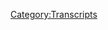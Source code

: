 {{Transcript
    | title         = [[610: June 23, 2003]]
    | caption       = [https://knowledgefight.libsyn.com/610-june-23-2003 Listen to this episode on Libsyn]
    | episodeNumber = [[610: June 23, 2003|610]]
    | length        = 01:07:23
}}

{{MessageBox
    | header     = Warning: Bot Generated Content
    | text       = This transcript was automatically generated by transcription software and likely contains many mistakes and misattributions. Please check the audio for definitive quotes, attribution, and context.
    | image      = N3yvass4myg91.webp
    | imagewidth = 50px
    | id         = warning
}}

{{TranscriptBlock
    | name      = Unknown Speaker
    | timestamp = 00:00:00.000
    | text      = N-N-N-N-N-N-N-Knowledge Fight
}}

{{TranscriptBlock
    | name      = Unknown Speaker
    | timestamp = 00:00:12.880
    | text      = Dan and Jordan, I am sweating.
}}

{{TranscriptBlock
    | name      = Unknown Speaker
    | timestamp = 00:00:19.600
    | text      = Knowledgefight.com, it's time to pray.
}}

{{TranscriptBlock
    | name      = Unknown Speaker
    | timestamp = 00:00:21.399
    | text      = I have great respect for knowledgefight.
}}

{{TranscriptBlock
    | name      = Unknown Speaker
    | timestamp = 00:00:23.920
    | text      = Knowledgefight.
}}

{{TranscriptBlock
    | name      = Unknown Speaker
    | timestamp = 00:00:24.920
    | text      = I'm sick of them posing as if they're the good guys, saying we are the bad guys.
}}

{{TranscriptBlock
    | name      = Unknown Speaker
    | timestamp = 00:00:29.359
    | text      = Knowledgefight.
}}

{{TranscriptBlock
    | name      = Unknown Speaker
    | timestamp = 00:00:35.560
    | text      = I love you.
}}

{{TranscriptBlock
    | name      = Unknown Speaker
    | timestamp = 00:00:59.200
    | text      = Hey everybody, welcome back to Demon Feast!
}}

{{TranscriptBlock
    | name      = Unknown Speaker
    | timestamp = 00:01:01.840
    | text      = Ooooh, right out the gate, changing things up!
}}

{{TranscriptBlock
    | name      = Unknown Speaker
    | timestamp = 00:01:05.280
    | text      = I figured it was going to be a race for one of us to say it, so I might as well get to it real fast.
}}

{{TranscriptBlock
    | name      = Unknown Speaker
    | timestamp = 00:01:10.959
    | text      = Yeah, you defeated me there. That was well done. I got snook attacked on, yeah, I know.
}}

{{TranscriptBlock
    | name      = Unknown Speaker
    | timestamp = 00:01:16.480
    | text      = Welcome back to Knowledge Fight, I'm Dan.
}}

{{TranscriptBlock
    | name      = Unknown Speaker
    | timestamp = 00:01:18.079
    | text      = Hi, I'm Jordan!
}}

{{TranscriptBlock
    | name      = Unknown Speaker
    | timestamp = 00:01:18.719
    | text      = We're couple dudes, like to sit around, worship at the altar of Celine,
}}

{{TranscriptBlock
    | name      = Unknown Speaker
    | timestamp = 00:01:22.319
    | text      = and talk a little bit about Alex Jones.
}}

{{TranscriptBlock
    | name      = Unknown Speaker
    | timestamp = 00:01:24.239
    | text      = Indeed we are, Dan.
}}

{{TranscriptBlock
    | name      = Unknown Speaker
    | timestamp = 00:01:25.519
    | text      = And I would like to start the show by apologizing for not knowing that that was,
}}

{{TranscriptBlock
    | name      = Unknown Speaker
    | timestamp = 00:01:28.560
    | text      = or not recognizing that it was Chuck Mangione, the king of the flugelhorn.
}}

{{TranscriptBlock
    | name      = Unknown Speaker
    | timestamp = 00:01:31.599
    | text      = Yes, we were both very...
}}

{{TranscriptBlock
    | name      = Unknown Speaker
    | timestamp = 00:01:33.519
    | text      = Brownly shamed.
}}

{{TranscriptBlock
    | name      = Unknown Speaker
    | timestamp = 00:01:35.280
    | text      = I mostly only know Chuck Mangione from the Children of Sanchez soundtrack.
}}

{{TranscriptBlock
    | name      = Unknown Speaker
    | timestamp = 00:01:40.239
    | text      = Right, right, right.
}}

{{TranscriptBlock
    | name      = Unknown Speaker
    | timestamp = 00:01:41.519
    | text      = So I did not recognize Feel So Good, and that's on me.
}}

{{TranscriptBlock
    | name      = Unknown Speaker
    | timestamp = 00:01:45.920
    | text      = Anyway.
}}

{{TranscriptBlock
    | name      = Unknown Speaker
    | timestamp = 00:01:46.319
    | text      = It's a great song, no argument there.
}}

{{TranscriptBlock
    | name      = Unknown Speaker
    | timestamp = 00:01:48.400
    | text      = Sure.
}}

{{TranscriptBlock
    | name      = Unknown Speaker
    | timestamp = 00:01:48.799
    | text      = Dan!
}}

{{TranscriptBlock
    | name      = Unknown Speaker
    | timestamp = 00:01:49.359
    | text      = Jordan.
}}

{{TranscriptBlock
    | name      = Unknown Speaker
    | timestamp = 00:01:49.760
    | text      = Quick question.
}}

{{TranscriptBlock
    | name      = Unknown Speaker
    | timestamp = 00:01:50.239
    | text      = Jordan.
}}

{{TranscriptBlock
    | name      = Unknown Speaker
    | timestamp = 00:01:50.719
    | text      = What's your Bright Spot today?
}}

{{TranscriptBlock
    | name      = Unknown Speaker
    | timestamp = 00:01:52.079
    | text      = My Bright Spot today, I'm going to loop back to the Eco Challenge show that I was watching,
}}

{{TranscriptBlock
    | name      = Unknown Speaker
    | timestamp = 00:01:55.920
    | text      = because I was thinking about it, I finished it, and I realized what I liked so much about it,
}}

{{TranscriptBlock
    | name      = Unknown Speaker
    | timestamp = 00:02:00.959
    | text      = as a structure, it was all inspirational.
}}

{{TranscriptBlock
    | name      = Unknown Speaker
    | timestamp = 00:02:04.159
    | text      = It was all positive.
}}

{{TranscriptBlock
    | name      = Unknown Speaker
    | timestamp = 00:02:05.920
    | text      = Everything about it was people trying their hardest,
}}

{{TranscriptBlock
    | name      = Unknown Speaker
    | timestamp = 00:02:09.120
    | text      = with people they cared about, and trying to finish.
}}

{{TranscriptBlock
    | name      = Unknown Speaker
    | timestamp = 00:02:13.039
    | text      = Like the first half of the show had kind of a focus on what team was going to come in first,
}}

{{TranscriptBlock
    | name      = Unknown Speaker
    | timestamp = 00:02:17.520
    | text      = and that was like pretty, you know, something to be proud of.
}}

{{TranscriptBlock
    | name      = Unknown Speaker
    | timestamp = 00:02:20.479
    | text      = Sure, sure.
}}

{{TranscriptBlock
    | name      = Unknown Speaker
    | timestamp = 00:02:21.120
    | text      = But then, even after the winner, everyone was still just as excited about like,
}}

{{TranscriptBlock
    | name      = Unknown Speaker
    | timestamp = 00:02:25.919
    | text      = are these people going to finish?
}}

{{TranscriptBlock
    | name      = Unknown Speaker
    | timestamp = 00:02:27.199
    | text      = Yeah, yeah, yeah, yeah.
}}

{{TranscriptBlock
    | name      = Unknown Speaker
    | timestamp = 00:02:28.159
    | text      = And just like, everybody, everybody, just, there's, goodness!
}}

{{TranscriptBlock
    | name      = Unknown Speaker
    | timestamp = 00:02:33.120
    | text      = No, it's fantastic.
}}

{{TranscriptBlock
    | name      = Unknown Speaker
    | timestamp = 00:02:34.240
    | text      = You know, and I think that there's so many shows that are about kicking people, or like,
}}

{{TranscriptBlock
    | name      = Unknown Speaker
    | timestamp = 00:02:39.199
    | text      = you know, being sort of, there's a schadenfreude aspect to them,
}}

{{TranscriptBlock
    | name      = Unknown Speaker
    | timestamp = 00:02:42.240
    | text      = and it just, it was devoid of any of that.
}}

{{TranscriptBlock
    | name      = Unknown Speaker
    | timestamp = 00:02:44.800
    | text      = Whenever somebody had to quit, or got hurt, it was a tragedy.
}}

{{TranscriptBlock
    | name      = Unknown Speaker
    | timestamp = 00:02:48.000
    | text      = Yeah.
}}

{{TranscriptBlock
    | name      = Unknown Speaker
    | timestamp = 00:02:48.400
    | text      = When people pushed through and tried as hard as they could, but still didn't make the cut off,
}}

{{TranscriptBlock
    | name      = Unknown Speaker
    | timestamp = 00:02:53.520
    | text      = they were congratulated for never quitting.
}}

{{TranscriptBlock
    | name      = Unknown Speaker
    | timestamp = 00:02:55.840
    | text      = Right, of course, of course.
}}

{{TranscriptBlock
    | name      = Unknown Speaker
    | timestamp = 00:02:57.919
    | text      = It's just great.
}}

{{TranscriptBlock
    | name      = Unknown Speaker
    | timestamp = 00:02:59.280
    | text      = Yeah.
}}

{{TranscriptBlock
    | name      = Unknown Speaker
    | timestamp = 00:03:00.080
    | text      = Made me feel very, very warm.
}}

{{TranscriptBlock
    | name      = Unknown Speaker
    | timestamp = 00:03:01.840
    | text      = Yeah, there was a, we watched a documentary of my partner and I on,
}}

{{TranscriptBlock
    | name      = Unknown Speaker
    | timestamp = 00:03:06.080
    | text      = about this woman who was running the Iditarod for like 20 years,
}}

{{TranscriptBlock
    | name      = Unknown Speaker
    | timestamp = 00:03:11.039
    | text      = and she just could not get further, you know?
}}

{{TranscriptBlock
    | name      = Unknown Speaker
    | timestamp = 00:03:15.280
    | text      = She was, she was really good, she cared a lot,
}}

{{TranscriptBlock
    | name      = Unknown Speaker
    | timestamp = 00:03:17.280
    | text      = and then all of a sudden she starts coming in second, second, second, over and over and over again.
}}

{{TranscriptBlock
    | name      = Unknown Speaker
    | timestamp = 00:03:22.000
    | text      = Brutal.
}}

{{TranscriptBlock
    | name      = Unknown Speaker
    | timestamp = 00:03:22.479
    | text      = She's like helping people, she could have won like twice,
}}

{{TranscriptBlock
    | name      = Unknown Speaker
    | timestamp = 00:03:25.680
    | text      = but instead somebody got trapped behind her and she was like,
}}

{{TranscriptBlock
    | name      = Unknown Speaker
    | timestamp = 00:03:28.879
    | text      = I'm gonna go save him, you know?
}}

{{TranscriptBlock
    | name      = Unknown Speaker
    | timestamp = 00:03:30.080
    | text      = Like it was that kind of shit, and you're like,
}}

{{TranscriptBlock
    | name      = Unknown Speaker
    | timestamp = 00:03:32.000
    | text      = it's not about winning, man!
}}

{{TranscriptBlock
    | name      = Unknown Speaker
    | timestamp = 00:03:33.919
    | text      = It's about this lady!
}}

{{TranscriptBlock
    | name      = Unknown Speaker
    | timestamp = 00:03:35.120
    | text      = That's great.
}}

{{TranscriptBlock
    | name      = Unknown Speaker
    | timestamp = 00:03:35.759
    | text      = Yeah, that's what it's about!
}}

{{TranscriptBlock
    | name      = Unknown Speaker
    | timestamp = 00:03:37.199
    | text      = Yeah, even with this, this eco challenge,
}}

{{TranscriptBlock
    | name      = Unknown Speaker
    | timestamp = 00:03:39.599
    | text      = there's like a lot of people who are old-time adventure racers who are like, past their prime.
}}

{{TranscriptBlock
    | name      = Unknown Speaker
    | timestamp = 00:03:44.639
    | text      = Yeah, yeah, yeah.
}}

{{TranscriptBlock
    | name      = Unknown Speaker
    | timestamp = 00:03:45.199
    | text      = And just seeing them just, like, muttly and...
}}

{{TranscriptBlock
    | name      = Unknown Speaker
    | timestamp = 00:03:49.360
    | text      = It's great, it's great.
}}

{{TranscriptBlock
    | name      = Unknown Speaker
    | timestamp = 00:03:51.199
    | text      = Anyway, I recommend it.
}}

{{TranscriptBlock
    | name      = Unknown Speaker
    | timestamp = 00:03:52.319
    | text      = Yes.
}}

{{TranscriptBlock
    | name      = Unknown Speaker
    | timestamp = 00:03:53.199
    | text      = It's the final table of outdoor racing to dig real deep.
}}

{{TranscriptBlock
    | name      = Unknown Speaker
    | timestamp = 00:03:58.879
    | text      = No, I wonder why there wasn't a second season of that.
}}

{{TranscriptBlock
    | name      = Unknown Speaker
    | timestamp = 00:04:01.199
    | text      = Could have been the absurd production values?
}}

{{TranscriptBlock
    | name      = Unknown Speaker
    | timestamp = 00:04:04.080
    | text      = Maybe, maybe.
}}

{{TranscriptBlock
    | name      = Unknown Speaker
    | timestamp = 00:04:05.840
    | text      = A little on the pricey side for a cooking show.
}}

{{TranscriptBlock
    | name      = Unknown Speaker
    | timestamp = 00:04:08.560
    | text      = Overhead was high.
}}

{{TranscriptBlock
    | name      = Unknown Speaker
    | timestamp = 00:04:09.520
    | text      = Overhead was high!
}}

{{TranscriptBlock
    | name      = Unknown Speaker
    | timestamp = 00:04:10.400
    | text      = Yeah.
}}

{{TranscriptBlock
    | name      = Unknown Speaker
    | timestamp = 00:04:11.919
    | text      = So what about you?
}}

{{TranscriptBlock
    | name      = Unknown Speaker
    | timestamp = 00:04:12.800
    | text      = What's your bright spot?
}}

{{TranscriptBlock
    | name      = Unknown Speaker
    | timestamp = 00:04:13.599
    | text      = My bright spot, I'm gonna follow up a few months...
}}

{{TranscriptBlock
    | name      = Unknown Speaker
    | timestamp = 00:04:16.800
    | text      = Not a few months ago, a few weeks ago,
}}

{{TranscriptBlock
    | name      = Unknown Speaker
    | timestamp = 00:04:18.560
    | text      = I had said that we were starting to eat healthy and do this meal thing and all that stuff.
}}

{{TranscriptBlock
    | name      = Unknown Speaker
    | timestamp = 00:04:23.920
    | text      = I have lost five pounds.
}}

{{TranscriptBlock
    | name      = Unknown Speaker
    | timestamp = 00:04:25.920
    | text      = Wow.
}}

{{TranscriptBlock
    | name      = Unknown Speaker
    | timestamp = 00:04:26.560
    | text      = Yeah!
}}

{{TranscriptBlock
    | name      = Unknown Speaker
    | timestamp = 00:04:27.120
    | text      = All right.
}}

{{TranscriptBlock
    | name      = Unknown Speaker
    | timestamp = 00:04:27.680
    | text      = That's nuts!
}}

{{TranscriptBlock
    | name      = Unknown Speaker
    | timestamp = 00:04:28.399
    | text      = Yeah, it's also nuts because I'm the one who needs to lose five pounds.
}}

{{TranscriptBlock
    | name      = Unknown Speaker
    | timestamp = 00:04:33.120
    | text      = You're plenty thin.
}}

{{TranscriptBlock
    | name      = Unknown Speaker
    | timestamp = 00:04:36.160
    | text      = I know, my partner is very frustrated with me and I realized what happened.
}}

{{TranscriptBlock
    | name      = Unknown Speaker
    | timestamp = 00:04:40.240
    | text      = You need to build.
}}

{{TranscriptBlock
    | name      = Unknown Speaker
    | timestamp = 00:04:41.439
    | text      = You need gains, bro.
}}

{{TranscriptBlock
    | name      = Unknown Speaker
    | timestamp = 00:04:43.040
    | text      = It's not about eating healthy for me.
}}

{{TranscriptBlock
    | name      = Unknown Speaker
    | timestamp = 00:04:46.639
    | text      = It's that the food tastes fine, so when I'm done, I'm done.
}}

{{TranscriptBlock
    | name      = Unknown Speaker
    | timestamp = 00:04:52.959
    | text      = I used to order out all the time and I like the taste, so I just kept eating it.
}}

{{TranscriptBlock
    | name      = Unknown Speaker
    | timestamp = 00:04:57.680
    | text      = And now it's not that good.
}}

{{TranscriptBlock
    | name      = Unknown Speaker
    | timestamp = 00:04:59.360
    | text      = It's not terrible.
}}

{{TranscriptBlock
    | name      = Unknown Speaker
    | timestamp = 00:05:00.720
    | text      = Some of it tastes okay.
}}

{{TranscriptBlock
    | name      = Unknown Speaker
    | timestamp = 00:05:01.920
    | text      = Yeah, but you want to serve it.
}}

{{TranscriptBlock
    | name      = Unknown Speaker
    | timestamp = 00:05:03.920
    | text      = Exactly.
}}

{{TranscriptBlock
    | name      = Unknown Speaker
    | timestamp = 00:05:04.319
    | text      = I want one and then I'm out.
}}

{{TranscriptBlock
    | name      = Unknown Speaker
    | timestamp = 00:05:06.319
    | text      = Yeah, you're full enough.
}}

{{TranscriptBlock
    | name      = Unknown Speaker
    | timestamp = 00:05:07.759
    | text      = It's crazy how people just eat like that.
}}

{{TranscriptBlock
    | name      = Unknown Speaker
    | timestamp = 00:05:10.160
    | text      = It's not like a giant thing of mac and cheese.
}}

{{TranscriptBlock
    | name      = Unknown Speaker
    | timestamp = 00:05:12.079
    | text      = No!
}}

{{TranscriptBlock
    | name      = Unknown Speaker
    | timestamp = 00:05:14.639
    | text      = Yeah, I don't need it.
}}

{{TranscriptBlock
    | name      = Unknown Speaker
    | timestamp = 00:05:16.720
    | text      = It works.
}}

{{TranscriptBlock
    | name      = Unknown Speaker
    | timestamp = 00:05:17.279
    | text      = Well, congratulations.
}}

{{TranscriptBlock
    | name      = Unknown Speaker
    | timestamp = 00:05:19.040
    | text      = Thanks.
}}

{{TranscriptBlock
    | name      = Unknown Speaker
    | timestamp = 00:05:19.360
    | text      = I don't know how much congratulations.
}}

{{TranscriptBlock
    | name      = Unknown Speaker
    | timestamp = 00:05:22.079
    | text      = I think it's more of my bright spot just because it's very weird.
}}

{{TranscriptBlock
    | name      = Unknown Speaker
    | timestamp = 00:05:26.000
    | text      = I'm, you know, not like bragging.
}}

{{TranscriptBlock
    | name      = Unknown Speaker
    | timestamp = 00:05:28.959
    | text      = Sure.
}}

{{TranscriptBlock
    | name      = Unknown Speaker
    | timestamp = 00:05:29.199
    | text      = It's weird.
}}

{{TranscriptBlock
    | name      = Unknown Speaker
    | timestamp = 00:05:29.839
    | text      = Sure, but I think that maybe having a different relationship with eating that's
}}

{{TranscriptBlock
    | name      = Unknown Speaker
    | timestamp = 00:05:36.720
    | text      = not like you hurting yourself is maybe positive.
}}

{{TranscriptBlock
    | name      = Unknown Speaker
    | timestamp = 00:05:39.519
    | text      = It's way better.
}}

{{TranscriptBlock
    | name      = Unknown Speaker
    | timestamp = 00:05:40.079
    | text      = I haven't beaten myself with a bag of Cheetos for a while yet.
}}

{{TranscriptBlock
    | name      = Unknown Speaker
    | timestamp = 00:05:43.040
    | text      = Well, hooray.
}}

{{TranscriptBlock
    | name      = Unknown Speaker
    | timestamp = 00:05:44.399
    | text      = So, Jordan, today we have an episode from the past.
}}

{{TranscriptBlock
    | name      = Unknown Speaker
    | timestamp = 00:05:47.839
    | text      = Yay!
}}

{{TranscriptBlock
    | name      = Unknown Speaker
    | timestamp = 00:05:48.399
    | text      = We're going back to 2003 because, quite frankly, I was in a situation where I've got some side
}}

{{TranscriptBlock
    | name      = Unknown Speaker
    | timestamp = 00:05:55.360
    | text      = projects I'm working on, which we'll talk about eventually, but also like on Monday's
}}

{{TranscriptBlock
    | name      = Unknown Speaker
    | timestamp = 00:06:00.959
    | text      = episode, Alex was talking about advice about maybe you should kill your family.
}}

{{TranscriptBlock
    | name      = Unknown Speaker
    | timestamp = 00:06:05.360
    | text      = Right, right.
}}

{{TranscriptBlock
    | name      = Unknown Speaker
    | timestamp = 00:06:06.560
    | text      = I don't know what is more time out worthy than that.
}}

{{TranscriptBlock
    | name      = Unknown Speaker
    | timestamp = 00:06:10.720
    | text      = That was one of the most fucked up things imaginable.
}}

{{TranscriptBlock
    | name      = Unknown Speaker
    | timestamp = 00:06:13.920
    | text      = And actually, I went back when I was editing the episode and I looked up that story that
}}

{{TranscriptBlock
    | name      = Unknown Speaker
    | timestamp = 00:06:18.399
    | text      = you mentioned about the guy who killed his brother and his brother's wife, and it was
}}

{{TranscriptBlock
    | name      = Unknown Speaker
    | timestamp = 00:06:23.360
    | text      = shockingly very similar to that.
}}

{{TranscriptBlock
    | name      = Unknown Speaker
    | timestamp = 00:06:27.199
    | text      = I was a little bit disappointed that I didn't pick up those pieces as clearly in preparation
}}

{{TranscriptBlock
    | name      = Unknown Speaker
    | timestamp = 00:06:31.600
    | text      = of the episode, but it did seem like that was kind of what he was touching on a little
}}

{{TranscriptBlock
    | name      = Unknown Speaker
    | timestamp = 00:06:36.079
    | text      = bit.
}}

{{TranscriptBlock
    | name      = Unknown Speaker
    | timestamp = 00:06:36.399
    | text      = Yeah.
}}

{{TranscriptBlock
    | name      = Unknown Speaker
    | timestamp = 00:06:36.720
    | text      = And there's a weird feeling that I have, and that it's partially that whenever Alex
}}

{{TranscriptBlock
    | name      = Unknown Speaker
    | timestamp = 00:06:44.319
    | text      = says he's going to eat his neighbors, a million views on Twitter.
}}

{{TranscriptBlock
    | name      = Unknown Speaker
    | timestamp = 00:06:47.920
    | text      = Right, right, right, right, right.
}}

{{TranscriptBlock
    | name      = Unknown Speaker
    | timestamp = 00:06:49.279
    | text      = When he's like, maybe it's time for you to think about killing your family if they
}}

{{TranscriptBlock
    | name      = Unknown Speaker
    | timestamp = 00:06:52.639
    | text      = like vaccines.
}}

{{TranscriptBlock
    | name      = Unknown Speaker
    | timestamp = 00:06:53.519
    | text      = Yeah.
}}

{{TranscriptBlock
    | name      = Unknown Speaker
    | timestamp = 00:06:54.240
    | text      = I didn't see that go viral.
}}

{{TranscriptBlock
    | name      = Unknown Speaker
    | timestamp = 00:06:55.759
    | text      = Yeah, yeah.
}}

{{TranscriptBlock
    | name      = Unknown Speaker
    | timestamp = 00:06:56.399
    | text      = I didn't see anybody point that out.
}}

{{TranscriptBlock
    | name      = Unknown Speaker
    | timestamp = 00:06:58.399
    | text      = It is fascinating.
}}

{{TranscriptBlock
    | name      = Unknown Speaker
    | timestamp = 00:07:00.160
    | text      = I didn't even see him saying, it's a demon feast, go viral.
}}

{{TranscriptBlock
    | name      = Unknown Speaker
    | timestamp = 00:07:02.959
    | text      = That could have.
}}

{{TranscriptBlock
    | name      = Unknown Speaker
    | timestamp = 00:07:06.800
    | text      = That is a real bummer that he exists in that space where people love to infantilize him
}}

{{TranscriptBlock
    | name      = Unknown Speaker
    | timestamp = 00:07:13.439
    | text      = as being, oh, he's the guy who says crazy stuff like eat your neighbors.
}}

{{TranscriptBlock
    | name      = Unknown Speaker
    | timestamp = 00:07:17.360
    | text      = But then it goes, and there's really only a tiny difference in tone of voice between
}}

{{TranscriptBlock
    | name      = Unknown Speaker
    | timestamp = 00:07:22.480
    | text      = it's time to eat your neighbors and it's time to kill your family.
}}

{{TranscriptBlock
    | name      = Unknown Speaker
    | timestamp = 00:07:25.600
    | text      = It's the tiniest difference.
}}

{{TranscriptBlock
    | name      = Unknown Speaker
    | timestamp = 00:07:26.720
    | text      = Yeah, I think there's also a difference between being like, hey, if my family's starving,
}}

{{TranscriptBlock
    | name      = Unknown Speaker
    | timestamp = 00:07:33.439
    | text      = I will cook and eat my neighbors.
}}

{{TranscriptBlock
    | name      = Unknown Speaker
    | timestamp = 00:07:36.560
    | text      = And hey, maybe it's time to think about, hey, look, I don't judge what families do.
}}

{{TranscriptBlock
    | name      = Unknown Speaker
    | timestamp = 00:07:41.360
    | text      = It's a family affair.
}}

{{TranscriptBlock
    | name      = Unknown Speaker
    | timestamp = 00:07:43.600
    | text      = You might have to kill your family if they like vaccines.
}}

{{TranscriptBlock
    | name      = Unknown Speaker
    | timestamp = 00:07:45.920
    | text      = Well, I mean, what if you're really hungry?
}}

{{TranscriptBlock
    | name      = Unknown Speaker
    | timestamp = 00:07:47.839
    | text      = You might have to eat your family too.
}}

{{TranscriptBlock
    | name      = Unknown Speaker
    | timestamp = 00:07:49.600
    | text      = Oh, that's true.
}}

{{TranscriptBlock
    | name      = Unknown Speaker
    | timestamp = 00:07:50.319
    | text      = There's always a loophole in the, oh boy.
}}

{{TranscriptBlock
    | name      = Unknown Speaker
    | timestamp = 00:07:54.720
    | text      = I will say that sometimes it gets disheartening.
}}

{{TranscriptBlock
    | name      = Unknown Speaker
    | timestamp = 00:07:59.519
    | text      = Yeah.
}}

{{TranscriptBlock
    | name      = Unknown Speaker
    | timestamp = 00:08:00.079
    | text      = And I'll push through that and we'll get back to the present day on Monday.
}}

{{TranscriptBlock
    | name      = Unknown Speaker
    | timestamp = 00:08:03.120
    | text      = Sure.
}}

{{TranscriptBlock
    | name      = Unknown Speaker
    | timestamp = 00:08:03.680
    | text      = I was just like, I don't, I can't, I can't imagine something worse than this.
}}

{{TranscriptBlock
    | name      = Unknown Speaker
    | timestamp = 00:08:09.120
    | text      = And I can't imagine how mad I would be if there is something that's worse than no one
}}

{{TranscriptBlock
    | name      = Unknown Speaker
    | timestamp = 00:08:14.079
    | text      = is like dealing with it seriously.
}}

{{TranscriptBlock
    | name      = Unknown Speaker
    | timestamp = 00:08:16.480
    | text      = No, all forced contrarianism aside, that's really fucked up and I'm glad we're not in
}}

{{TranscriptBlock
    | name      = Unknown Speaker
    | timestamp = 00:08:21.120
    | text      = the press.
}}

{{TranscriptBlock
    | name      = Unknown Speaker
    | timestamp = 00:08:21.620
    | text      = And so Jordan, like I said, we're in the past and we will get down to business on that.
}}

{{TranscriptBlock
    | name      = Unknown Speaker
    | timestamp = 00:08:26.579
    | text      = But first let's say hello to some new wonks.
}}

{{TranscriptBlock
    | name      = Unknown Speaker
    | timestamp = 00:08:28.980
    | text      = Oh, that's a great idea.
}}

{{TranscriptBlock
    | name      = Unknown Speaker
    | timestamp = 00:08:29.860
    | text      = So first, this is just a theme, I guess.
}}

{{TranscriptBlock
    | name      = Unknown Speaker
    | timestamp = 00:08:32.659
    | text      = Farting for my life in a demon feast.
}}

{{TranscriptBlock
    | name      = Unknown Speaker
    | timestamp = 00:08:34.500
    | text      = Thank you so much.
}}

{{TranscriptBlock
    | name      = Unknown Speaker
    | timestamp = 00:08:35.139
    | text      = You're now a policy wonk.
}}

{{TranscriptBlock
    | name      = Unknown Speaker
    | timestamp = 00:08:36.419
    | text      = I'm a policy wonk.
}}

{{TranscriptBlock
    | name      = Unknown Speaker
    | timestamp = 00:08:37.539
    | text      = Thank you very much.
}}

{{TranscriptBlock
    | name      = Unknown Speaker
    | timestamp = 00:08:38.740
    | text      = Next, Martin, year 11 is the policy wonk anniversary.
}}

{{TranscriptBlock
    | name      = Unknown Speaker
    | timestamp = 00:08:42.179
    | text      = Thank you so much.
}}

{{TranscriptBlock
    | name      = Unknown Speaker
    | timestamp = 00:08:42.740
    | text      = You are now a policy wonk.
}}

{{TranscriptBlock
    | name      = Unknown Speaker
    | timestamp = 00:08:44.419
    | text      = I'm a policy wonk.
}}

{{TranscriptBlock
    | name      = Unknown Speaker
    | timestamp = 00:08:45.460
    | text      = Thank you, Martin.
}}

{{TranscriptBlock
    | name      = Unknown Speaker
    | timestamp = 00:08:46.259
    | text      = Yeah.
}}

{{TranscriptBlock
    | name      = Unknown Speaker
    | timestamp = 00:08:46.659
    | text      = And that's great because I do think that we should try and brand one anniversary as the
}}

{{TranscriptBlock
    | name      = Unknown Speaker
    | timestamp = 00:08:50.659
    | text      = policy wonk.
}}

{{TranscriptBlock
    | name      = Unknown Speaker
    | timestamp = 00:08:51.299
    | text      = Policy wonk anniversary?
}}

{{TranscriptBlock
    | name      = Unknown Speaker
    | timestamp = 00:08:52.820
    | text      = So on your, I mean, look, the suggestion is 11.
}}

{{TranscriptBlock
    | name      = Unknown Speaker
    | timestamp = 00:08:55.620
    | text      = Right.
}}

{{TranscriptBlock
    | name      = Unknown Speaker
    | timestamp = 00:08:55.860
    | text      = On your 11th anniversary now you have to annoy your partner with really in-depth things about
}}

{{TranscriptBlock
    | name      = Unknown Speaker
    | timestamp = 00:09:03.299
    | text      = tax code or healthcare law.
}}

{{TranscriptBlock
    | name      = Unknown Speaker
    | timestamp = 00:09:06.019
    | text      = Yeah, I don't think we could pull off 666 as the wonk anniversary.
}}

{{TranscriptBlock
    | name      = Unknown Speaker
    | timestamp = 00:09:10.100
    | text      = No one lives that long.
}}

{{TranscriptBlock
    | name      = Unknown Speaker
    | timestamp = 00:09:10.899
    | text      = I don't think that would be, I mean, not yet.
}}

{{TranscriptBlock
    | name      = Unknown Speaker
    | timestamp = 00:09:12.899
    | text      = Sure.
}}

{{TranscriptBlock
    | name      = Unknown Speaker
    | timestamp = 00:09:13.779
    | text      = Once we get these life extension technologies, then we'll see.
}}

{{TranscriptBlock
    | name      = Unknown Speaker
    | timestamp = 00:09:16.419
    | text      = You know what?
}}

{{TranscriptBlock
    | name      = Unknown Speaker
    | timestamp = 00:09:16.740
    | text      = We got to do it now.
}}

{{TranscriptBlock
    | name      = Unknown Speaker
    | timestamp = 00:09:17.700
    | text      = We got to control it now before it happens.
}}

{{TranscriptBlock
    | name      = Unknown Speaker
    | timestamp = 00:09:20.980
    | text      = Right.
}}

{{TranscriptBlock
    | name      = Unknown Speaker
    | timestamp = 00:09:21.460
    | text      = I usually am not in favor of some of your ideas.
}}

{{TranscriptBlock
    | name      = Unknown Speaker
    | timestamp = 00:09:24.019
    | text      = This one I'm all about preemptively.
}}

{{TranscriptBlock
    | name      = Unknown Speaker
    | timestamp = 00:09:27.860
    | text      = The 666th anniversary is the one anniversary.
}}

{{TranscriptBlock
    | name      = Unknown Speaker
    | timestamp = 00:09:32.100
    | text      = Yes.
}}

{{TranscriptBlock
    | name      = Unknown Speaker
    | timestamp = 00:09:32.740
    | text      = It is law.
}}

{{TranscriptBlock
    | name      = Unknown Speaker
    | timestamp = 00:09:33.460
    | text      = Yeah.
}}

{{TranscriptBlock
    | name      = Unknown Speaker
    | timestamp = 00:09:33.940
    | text      = Next, Kevin.
}}

{{TranscriptBlock
    | name      = Unknown Speaker
    | timestamp = 00:09:34.659
    | text      = Thank you so much.
}}

{{TranscriptBlock
    | name      = Unknown Speaker
    | timestamp = 00:09:35.220
    | text      = You're now a policy wonk.
}}

{{TranscriptBlock
    | name      = Unknown Speaker
    | timestamp = 00:09:36.419
    | text      = I'm a policy wonk.
}}

{{TranscriptBlock
    | name      = Unknown Speaker
    | timestamp = 00:09:37.539
    | text      = Thanks, Kevin.
}}

{{TranscriptBlock
    | name      = Unknown Speaker
    | timestamp = 00:09:38.580
    | text      = Next, Jeff.
}}

{{TranscriptBlock
    | name      = Unknown Speaker
    | timestamp = 00:09:39.299
    | text      = Thank you so much.
}}

{{TranscriptBlock
    | name      = Unknown Speaker
    | timestamp = 00:09:39.860
    | text      = You're now a policy wonk.
}}

{{TranscriptBlock
    | name      = Unknown Speaker
    | timestamp = 00:09:41.139
    | text      = I'm a policy wonk.
}}

{{TranscriptBlock
    | name      = Unknown Speaker
    | timestamp = 00:09:42.259
    | text      = Thank you, Jeff.
}}

{{TranscriptBlock
    | name      = Unknown Speaker
    | timestamp = 00:09:42.980
    | text      = Hey, we had a technocrat out there.
}}

{{TranscriptBlock
    | name      = Unknown Speaker
    | timestamp = 00:09:44.259
    | text      = So what's up?
}}

{{TranscriptBlock
    | name      = Unknown Speaker
    | timestamp = 00:09:45.779
    | text      = Extra saucy.
}}

{{TranscriptBlock
    | name      = Unknown Speaker
    | timestamp = 00:09:46.740
    | text      = Mike, thank you so much.
}}

{{TranscriptBlock
    | name      = Unknown Speaker
    | timestamp = 00:09:47.779
    | text      = You are now a technocrat.
}}

{{TranscriptBlock
    | name      = Unknown Speaker
    | timestamp = 00:09:49.059
    | text      = I'm a policy wonk.
}}

{{TranscriptBlock
    | name      = Unknown Speaker
    | timestamp = 00:09:50.340
    | text      = Crikey, mate.
}}

{{TranscriptBlock
    | name      = Unknown Speaker
    | timestamp = 00:09:51.059
    | text      = That's fantastic.
}}

{{TranscriptBlock
    | name      = Unknown Speaker
    | timestamp = 00:09:52.019
    | text      = Have yourself a brew.
}}

{{TranscriptBlock
    | name      = Unknown Speaker
    | timestamp = 00:09:53.379
    | text      = How's your 401k doing, bro?
}}

{{TranscriptBlock
    | name      = Unknown Speaker
    | timestamp = 00:09:54.980
    | text      = We got to go full tilt boogie on this, Watson, all right?
}}

{{TranscriptBlock
    | name      = Unknown Speaker
    | timestamp = 00:09:57.620
    | text      = Let's just get down to business.
}}

{{TranscriptBlock
    | name      = Unknown Speaker
    | timestamp = 00:09:58.820
    | text      = We ain't making that money off that heroin.
}}

{{TranscriptBlock
    | name      = Unknown Speaker
    | timestamp = 00:10:00.899
    | text      = Why are you pimps so good?
}}

{{TranscriptBlock
    | name      = Unknown Speaker
    | timestamp = 00:10:02.899
    | text      = My neck is freakishly large.
}}

{{TranscriptBlock
    | name      = Unknown Speaker
    | timestamp = 00:10:04.580
    | text      = I declare info war on you.
}}

{{TranscriptBlock
    | name      = Unknown Speaker
    | timestamp = 00:10:07.220
    | text      = Thank you all.
}}

{{TranscriptBlock
    | name      = Unknown Speaker
    | timestamp = 00:10:08.019
    | text      = Yes, thank you very much.
}}

{{TranscriptBlock
    | name      = Unknown Speaker
    | timestamp = 00:10:09.299
    | text      = Now, Jordan, the 23rd of June, 2003 is what we're going over.
}}

{{TranscriptBlock
    | name      = Unknown Speaker
    | timestamp = 00:10:13.700
    | text      = OK.
}}

{{TranscriptBlock
    | name      = Unknown Speaker
    | timestamp = 00:10:14.100
    | text      = And I will admit, I wasted a bit of my time
}}

{{TranscriptBlock
    | name      = Unknown Speaker
    | timestamp = 00:10:17.539
    | text      = listening to the episode prior to this, the 20th.
}}

{{TranscriptBlock
    | name      = Unknown Speaker
    | timestamp = 00:10:21.700
    | text      = Oh, the 20th.
}}

{{TranscriptBlock
    | name      = Unknown Speaker
    | timestamp = 00:10:22.340
    | text      = OK.
}}

{{TranscriptBlock
    | name      = Unknown Speaker
    | timestamp = 00:10:22.740
    | text      = Because that was over the weekend.
}}

{{TranscriptBlock
    | name      = Unknown Speaker
    | timestamp = 00:10:24.980
    | text      = Gotcha.
}}

{{TranscriptBlock
    | name      = Unknown Speaker
    | timestamp = 00:10:26.340
    | text      = It's a repeat, and I didn't realize it for a while.
}}

{{TranscriptBlock
    | name      = Unknown Speaker
    | timestamp = 00:10:31.139
    | text      = That's fair.
}}

{{TranscriptBlock
    | name      = Unknown Speaker
    | timestamp = 00:10:31.779
    | text      = Not fair.
}}

{{TranscriptBlock
    | name      = Unknown Speaker
    | timestamp = 00:10:32.340
    | text      = Doesn't speak highly of some of his broadcasts in 2003.
}}

{{TranscriptBlock
    | name      = Unknown Speaker
    | timestamp = 00:10:35.460
    | text      = Yeah.
}}

{{TranscriptBlock
    | name      = Unknown Speaker
    | timestamp = 00:10:36.500
    | text      = It took me a second, and then I'm like, wait,
}}

{{TranscriptBlock
    | name      = Unknown Speaker
    | timestamp = 00:10:38.500
    | text      = why are you defending yourself about being drunk on a boat
}}

{{TranscriptBlock
    | name      = Unknown Speaker
    | timestamp = 00:10:41.220
    | text      = yelling at people?
}}

{{TranscriptBlock
    | name      = Unknown Speaker
    | timestamp = 00:10:42.100
    | text      = I remember this.
}}

{{TranscriptBlock
    | name      = Unknown Speaker
    | timestamp = 00:10:42.980
    | text      = I was like, you're not doing the exact same conversation again.
}}

{{TranscriptBlock
    | name      = Unknown Speaker
    | timestamp = 00:10:48.419
    | text      = I know.
}}

{{TranscriptBlock
    | name      = Unknown Speaker
    | timestamp = 00:10:48.820
    | text      = You cut your hand to people who started the conspiracy about it.
}}

{{TranscriptBlock
    | name      = Unknown Speaker
    | timestamp = 00:10:52.419
    | text      = So there's not a ton that's going to be all that interesting
}}

{{TranscriptBlock
    | name      = Unknown Speaker
    | timestamp = 00:10:58.019
    | text      = for us to go into here.
}}

{{TranscriptBlock
    | name      = Unknown Speaker
    | timestamp = 00:10:59.299
    | text      = But there's a couple of points that I found very illuminating.
}}

{{TranscriptBlock
    | name      = Unknown Speaker
    | timestamp = 00:11:02.740
    | text      = OK.
}}

{{TranscriptBlock
    | name      = Unknown Speaker
    | timestamp = 00:11:03.379
    | text      = And I'm excited to get into that.
}}

{{TranscriptBlock
    | name      = Unknown Speaker
    | timestamp = 00:11:04.659
    | text      = But first, here's an out of context drop that will come in
}}

{{TranscriptBlock
    | name      = Unknown Speaker
    | timestamp = 00:11:07.379
    | text      = very handy in the future.
}}

{{TranscriptBlock
    | name      = Unknown Speaker
    | timestamp = 00:11:09.220
    | text      = You're a traitor, Dan.
}}

{{TranscriptBlock
    | name      = Unknown Speaker
    | timestamp = 00:11:10.419
    | text      = Oh, man.
}}

{{TranscriptBlock
    | name      = Unknown Speaker
    | timestamp = 00:11:11.059
    | text      = Oh, man.
}}

{{TranscriptBlock
    | name      = Unknown Speaker
    | timestamp = 00:11:12.019
    | text      = God damn it.
}}

{{TranscriptBlock
    | name      = Unknown Speaker
    | timestamp = 00:11:12.659
    | text      = Come on, Alex.
}}

{{TranscriptBlock
    | name      = Unknown Speaker
    | timestamp = 00:11:13.779
    | text      = This is going to round out our zoo crew fucking thing forever.
}}

{{TranscriptBlock
    | name      = Unknown Speaker
    | timestamp = 00:11:19.700
    | text      = Because now we've got a negative.
}}

{{TranscriptBlock
    | name      = Unknown Speaker
    | timestamp = 00:11:21.299
    | text      = We've got a positive.
}}

{{TranscriptBlock
    | name      = Unknown Speaker
    | timestamp = 00:11:22.419
    | text      = I know.
}}

{{TranscriptBlock
    | name      = Unknown Speaker
    | timestamp = 00:11:22.899
    | text      = We've got it.
}}

{{TranscriptBlock
    | name      = Unknown Speaker
    | timestamp = 00:11:23.379
    | text      = We don't even need us anymore.
}}

{{TranscriptBlock
    | name      = Unknown Speaker
    | timestamp = 00:11:24.899
    | text      = Let's be real.
}}

{{TranscriptBlock
    | name      = Unknown Speaker
    | timestamp = 00:11:25.539
    | text      = No.
}}

{{TranscriptBlock
    | name      = Unknown Speaker
    | timestamp = 00:11:26.899
    | text      = Alex, you're really dumb.
}}

{{TranscriptBlock
    | name      = Unknown Speaker
    | timestamp = 00:11:28.419
    | text      = You're a traitor, Dan.
}}

{{TranscriptBlock
    | name      = Unknown Speaker
    | timestamp = 00:11:29.700
    | text      = Come on.
}}

{{TranscriptBlock
    | name      = Unknown Speaker
    | timestamp = 00:11:31.220
    | text      = See what I'm saying?
}}

{{TranscriptBlock
    | name      = Unknown Speaker
    | timestamp = 00:11:31.940
    | text      = Come on, Alex.
}}

{{TranscriptBlock
    | name      = Unknown Speaker
    | timestamp = 00:11:33.059
    | text      = This is terrible.
}}

{{TranscriptBlock
    | name      = Unknown Speaker
    | timestamp = 00:11:34.259
    | text      = Who do you think you're talking to?
}}

{{TranscriptBlock
    | name      = Unknown Speaker
    | timestamp = 00:11:35.620
    | text      = No, no, no, no.
}}

{{TranscriptBlock
    | name      = Unknown Speaker
    | timestamp = 00:11:36.100
    | text      = We're not doing Bonville.
}}

{{TranscriptBlock
    | name      = Unknown Speaker
    | timestamp = 00:11:37.139
    | text      = We're not doing this.
}}

{{TranscriptBlock
    | name      = Unknown Speaker
    | timestamp = 00:11:39.299
    | text      = We're not doing this.
}}

{{TranscriptBlock
    | name      = Unknown Speaker
    | timestamp = 00:11:41.539
    | text      = We're not doing this.
}}

{{TranscriptBlock
    | name      = Unknown Speaker
    | timestamp = 00:11:42.259
    | text      = Shut it down.
}}

{{TranscriptBlock
    | name      = Unknown Speaker
    | timestamp = 00:11:43.220
    | text      = All right.
}}

{{TranscriptBlock
    | name      = Unknown Speaker
    | timestamp = 00:11:43.620
    | text      = Fine.
}}

{{TranscriptBlock
    | name      = Unknown Speaker
    | timestamp = 00:11:45.059
    | text      = So here we go.
}}

{{TranscriptBlock
    | name      = Unknown Speaker
    | timestamp = 00:11:45.620
    | text      = We're going to start on the beginning of this year, June
}}

{{TranscriptBlock
    | name      = Unknown Speaker
    | timestamp = 00:11:49.299
    | text      = 23 episode.
}}

{{TranscriptBlock
    | name      = Unknown Speaker
    | timestamp = 00:11:50.500
    | text      = And this clip, I think, is really illustrative of why
}}

{{TranscriptBlock
    | name      = Unknown Speaker
    | timestamp = 00:11:54.419
    | text      = it's dumb to try and talk to someone like Alex.
}}

{{TranscriptBlock
    | name      = Unknown Speaker
    | timestamp = 00:11:57.779
    | text      = Or try and correct him.
}}

{{TranscriptBlock
    | name      = Unknown Speaker
    | timestamp = 00:11:59.299
    | text      = Because I think that you're never
}}

{{TranscriptBlock
    | name      = Unknown Speaker
    | timestamp = 00:12:00.419
    | text      = going to really get through.
}}

{{TranscriptBlock
    | name      = Unknown Speaker
    | timestamp = 00:12:02.340
    | text      = He's talking about the Charles Sell Supreme Court decision.
}}

{{TranscriptBlock
    | name      = Unknown Speaker
    | timestamp = 00:12:05.220
    | text      = Right.
}}

{{TranscriptBlock
    | name      = Unknown Speaker
    | timestamp = 00:12:06.179
    | text      = And we've talked about that quite a bit in our 2003
}}

{{TranscriptBlock
    | name      = Unknown Speaker
    | timestamp = 00:12:08.500
    | text      = episodes so far.
}}

{{TranscriptBlock
    | name      = Unknown Speaker
    | timestamp = 00:12:10.259
    | text      = Here's his take on people who try and correct
}}

{{TranscriptBlock
    | name      = Unknown Speaker
    | timestamp = 00:12:12.820
    | text      = him about the ruling.
}}

{{TranscriptBlock
    | name      = Unknown Speaker
    | timestamp = 00:12:14.659
    | text      = Last Monday, the Supreme Court ruled they can grab you
}}

{{TranscriptBlock
    | name      = Unknown Speaker
    | timestamp = 00:12:18.820
    | text      = for any reason, forcibly drug you,
}}

{{TranscriptBlock
    | name      = Unknown Speaker
    | timestamp = 00:12:22.820
    | text      = and that it gives them total police state power.
}}

{{TranscriptBlock
    | name      = Unknown Speaker
    | timestamp = 00:12:26.259
    | text      = Now, most of the headlines I saw in the newspapers
}}

{{TranscriptBlock
    | name      = Unknown Speaker
    | timestamp = 00:12:28.980
    | text      = and what I saw on television said
}}

{{TranscriptBlock
    | name      = Unknown Speaker
    | timestamp = 00:12:30.580
    | text      = that, oh, the Supreme Court has moved
}}

{{TranscriptBlock
    | name      = Unknown Speaker
    | timestamp = 00:12:32.980
    | text      = to restrict force drugging of individuals for trial.
}}

{{TranscriptBlock
    | name      = Unknown Speaker
    | timestamp = 00:12:39.539
    | text      = I read the ruling.
}}

{{TranscriptBlock
    | name      = Unknown Speaker
    | timestamp = 00:12:40.899
    | text      = It said as long as there's not a great chance
}}

{{TranscriptBlock
    | name      = Unknown Speaker
    | timestamp = 00:12:43.139
    | text      = the medication will kill you, they can do it.
}}

{{TranscriptBlock
    | name      = Unknown Speaker
    | timestamp = 00:12:46.500
    | text      = So they have to fill out a little form
}}

{{TranscriptBlock
    | name      = Unknown Speaker
    | timestamp = 00:12:49.460
    | text      = and dot an I and cross a T. Takes about 60 seconds,
}}

{{TranscriptBlock
    | name      = Unknown Speaker
    | timestamp = 00:12:54.659
    | text      = literally.
}}

{{TranscriptBlock
    | name      = Unknown Speaker
    | timestamp = 00:12:55.779
    | text      = And that's it.
}}

{{TranscriptBlock
    | name      = Unknown Speaker
    | timestamp = 00:12:56.820
    | text      = They just got to have a prison.
}}

{{TranscriptBlock
    | name      = Unknown Speaker
    | timestamp = 00:12:58.019
    | text      = Doctors say this drug's fine.
}}

{{TranscriptBlock
    | name      = Unknown Speaker
    | timestamp = 00:12:59.700
    | text      = And it happens.
}}

{{TranscriptBlock
    | name      = Unknown Speaker
    | timestamp = 00:13:00.419
    | text      = But the average person's emailing me going, Alex,
}}

{{TranscriptBlock
    | name      = Unknown Speaker
    | timestamp = 00:13:04.019
    | text      = I heard your show.
}}

{{TranscriptBlock
    | name      = Unknown Speaker
    | timestamp = 00:13:05.779
    | text      = You said that the Supreme Court said they can force drug.
}}

{{TranscriptBlock
    | name      = Unknown Speaker
    | timestamp = 00:13:09.379
    | text      = That's not true.
}}

{{TranscriptBlock
    | name      = Unknown Speaker
    | timestamp = 00:13:10.500
    | text      = Well, I'm sorry for folks out there
}}

{{TranscriptBlock
    | name      = Unknown Speaker
    | timestamp = 00:13:13.220
    | text      = that don't know how to read federal rulings
}}

{{TranscriptBlock
    | name      = Unknown Speaker
    | timestamp = 00:13:15.779
    | text      = or even read deeper into the articles themselves.
}}

{{TranscriptBlock
    | name      = Unknown Speaker
    | timestamp = 00:13:18.259
    | text      = But the headline may say they restricted force drugging.
}}

{{TranscriptBlock
    | name      = Unknown Speaker
    | timestamp = 00:13:21.620
    | text      = But the meat of the articles and the ruling
}}

{{TranscriptBlock
    | name      = Unknown Speaker
    | timestamp = 00:13:24.019
    | text      = shows that they basically made it unlimited.
}}

{{TranscriptBlock
    | name      = Unknown Speaker
    | timestamp = 00:13:26.580
    | text      = No, that's not true at all.
}}

{{TranscriptBlock
    | name      = Unknown Speaker
    | timestamp = 00:13:27.700
    | text      = These random people who are emailing
}}

{{TranscriptBlock
    | name      = Unknown Speaker
    | timestamp = 00:13:29.220
    | text      = Alex are absolutely correct.
}}

{{TranscriptBlock
    | name      = Unknown Speaker
    | timestamp = 00:13:31.220
    | text      = But what's fascinating about this is at least in 2003,
}}

{{TranscriptBlock
    | name      = Unknown Speaker
    | timestamp = 00:13:35.460
    | text      = Alex seems to have an awareness of this distinction
}}

{{TranscriptBlock
    | name      = Unknown Speaker
    | timestamp = 00:13:38.100
    | text      = between a headline and body of article.
}}

{{TranscriptBlock
    | name      = Unknown Speaker
    | timestamp = 00:13:40.500
    | text      = Yeah.
}}

{{TranscriptBlock
    | name      = Unknown Speaker
    | timestamp = 00:13:41.539
    | text      = That distinction is gone in his present day awareness.
}}

{{TranscriptBlock
    | name      = Unknown Speaker
    | timestamp = 00:13:44.259
    | text      = Yeah, him saying that you need to read beyond the headline
}}

{{TranscriptBlock
    | name      = Unknown Speaker
    | timestamp = 00:13:48.179
    | text      = made me want to start barking viscerally.
}}

{{TranscriptBlock
    | name      = Unknown Speaker
    | timestamp = 00:13:50.179
    | text      = Well, it's insulting.
}}

{{TranscriptBlock
    | name      = Unknown Speaker
    | timestamp = 00:13:51.860
    | text      = It's very offensive.
}}

{{TranscriptBlock
    | name      = Unknown Speaker
    | timestamp = 00:13:53.299
    | text      = Yeah.
}}

{{TranscriptBlock
    | name      = Unknown Speaker
    | timestamp = 00:13:54.419
    | text      = How dare you?
}}

{{TranscriptBlock
    | name      = Unknown Speaker
    | timestamp = 00:13:55.700
    | text      = Have you no decency, sir?
}}

{{TranscriptBlock
    | name      = Unknown Speaker
    | timestamp = 00:13:57.139
    | text      = Not cool.
}}

{{TranscriptBlock
    | name      = Unknown Speaker
    | timestamp = 00:13:57.860
    | text      = Yes.
}}

{{TranscriptBlock
    | name      = Unknown Speaker
    | timestamp = 00:13:59.779
    | text      = Um, yeah.
}}

{{TranscriptBlock
    | name      = Unknown Speaker
    | timestamp = 00:14:00.820
    | text      = I think that these people who are emailing him are correct.
}}

{{TranscriptBlock
    | name      = Unknown Speaker
    | timestamp = 00:14:05.860
    | text      = And he's just, you can give him exactly the right information.
}}

{{TranscriptBlock
    | name      = Unknown Speaker
    | timestamp = 00:14:10.580
    | text      = Yeah.
}}

{{TranscriptBlock
    | name      = Unknown Speaker
    | timestamp = 00:14:10.820
    | text      = And he'll just be like, no, you need to read deeper.
}}

{{TranscriptBlock
    | name      = Unknown Speaker
    | timestamp = 00:14:13.139
    | text      = What you don't understand is how to read these documents.
}}

{{TranscriptBlock
    | name      = Unknown Speaker
    | timestamp = 00:14:16.580
    | text      = They actually mean the opposite of what they say.
}}

{{TranscriptBlock
    | name      = Unknown Speaker
    | timestamp = 00:14:19.220
    | text      = Yeah.
}}

{{TranscriptBlock
    | name      = Unknown Speaker
    | timestamp = 00:14:19.460
    | text      = If somebody is telling you you're not reading something
}}

{{TranscriptBlock
    | name      = Unknown Speaker
    | timestamp = 00:14:22.340
    | text      = right because you're engaging with what it says.
}}

{{TranscriptBlock
    | name      = Unknown Speaker
    | timestamp = 00:14:25.139
    | text      = Right.
}}

{{TranscriptBlock
    | name      = Unknown Speaker
    | timestamp = 00:14:25.539
    | text      = Then you are, what do you say?
}}

{{TranscriptBlock
    | name      = Unknown Speaker
    | timestamp = 00:14:28.740
    | text      = Right.
}}

{{TranscriptBlock
    | name      = Unknown Speaker
    | timestamp = 00:14:29.779
    | text      = You have to then go to first principles.
}}

{{TranscriptBlock
    | name      = Unknown Speaker
    | timestamp = 00:14:32.340
    | text      = Right.
}}

{{TranscriptBlock
    | name      = Unknown Speaker
    | timestamp = 00:14:32.740
    | text      = Do we agree that A means A?
}}

{{TranscriptBlock
    | name      = Unknown Speaker
    | timestamp = 00:14:34.019
    | text      = Is this even a book?
}}

{{TranscriptBlock
    | name      = Unknown Speaker
    | timestamp = 00:14:35.299
    | text      = What are we talking about here?
}}

{{TranscriptBlock
    | name      = Unknown Speaker
    | timestamp = 00:14:37.379
    | text      = Are we talking about a book that you've written
}}

{{TranscriptBlock
    | name      = Unknown Speaker
    | timestamp = 00:14:39.460
    | text      = in the margins of the book I'm reading?
}}

{{TranscriptBlock
    | name      = Unknown Speaker
    | timestamp = 00:14:41.379
    | text      = It's a fundamental disagreement about what you can get,
}}

{{TranscriptBlock
    | name      = Unknown Speaker
    | timestamp = 00:14:45.539
    | text      = how information is taken from source to receiver of information.
}}

{{TranscriptBlock
    | name      = Unknown Speaker
    | timestamp = 00:14:50.259
    | text      = No, no, no, no.
}}

{{TranscriptBlock
    | name      = Unknown Speaker
    | timestamp = 00:14:51.220
    | text      = It's what the documents don't say.
}}

{{TranscriptBlock
    | name      = Unknown Speaker
    | timestamp = 00:14:52.659
    | text      = Okay, well then leave me alone forever.
}}

{{TranscriptBlock
    | name      = Unknown Speaker
    | timestamp = 00:14:54.179
    | text      = Yeah, good.
}}

{{TranscriptBlock
    | name      = Unknown Speaker
    | timestamp = 00:14:55.059
    | text      = Do info jazz.
}}

{{TranscriptBlock
    | name      = Unknown Speaker
    | timestamp = 00:14:56.179
    | text      = Yeah.
}}

{{TranscriptBlock
    | name      = Unknown Speaker
    | timestamp = 00:14:56.419
    | text      = I don't care.
}}

{{TranscriptBlock
    | name      = Unknown Speaker
    | timestamp = 00:14:57.299
    | text      = Do that over there, but don't fucking pretend.
}}

{{TranscriptBlock
    | name      = Unknown Speaker
    | timestamp = 00:14:59.299
    | text      = No.
}}

{{TranscriptBlock
    | name      = Unknown Speaker
    | timestamp = 00:15:00.740
    | text      = Don't pretend that's anything other than an art form.
}}

{{TranscriptBlock
    | name      = Unknown Speaker
    | timestamp = 00:15:02.740
    | text      = Right.
}}

{{TranscriptBlock
    | name      = Unknown Speaker
    | timestamp = 00:15:04.100
    | text      = It's about the notes you don't play, baby.
}}

{{TranscriptBlock
    | name      = Unknown Speaker
    | timestamp = 00:15:07.299
    | text      = So Alex has a big story on this day.
}}

{{TranscriptBlock
    | name      = Unknown Speaker
    | timestamp = 00:15:10.500
    | text      = And this is fascinating to me.
}}

{{TranscriptBlock
    | name      = Unknown Speaker
    | timestamp = 00:15:12.419
    | text      = This is a huge problem for Alex.
}}

{{TranscriptBlock
    | name      = Unknown Speaker
    | timestamp = 00:15:14.899
    | text      = And he is on the exact wrong side of this issue.
}}

{{TranscriptBlock
    | name      = Unknown Speaker
    | timestamp = 00:15:18.500
    | text      = Of course he is.
}}

{{TranscriptBlock
    | name      = Unknown Speaker
    | timestamp = 00:15:18.980
    | text      = Based on his political principles.
}}

{{TranscriptBlock
    | name      = Unknown Speaker
    | timestamp = 00:15:20.259
    | text      = Naturally.
}}

{{TranscriptBlock
    | name      = Unknown Speaker
    | timestamp = 00:15:20.740
    | text      = Wayne Jeffrey, a seven-year veteran of the Fall River Force,
}}

{{TranscriptBlock
    | name      = Unknown Speaker
    | timestamp = 00:15:25.700
    | text      = was fired May 29th after an internal investigation prompted
}}

{{TranscriptBlock
    | name      = Unknown Speaker
    | timestamp = 00:15:29.220
    | text      = by a unsigned letter that claimed he smoked tobacco at a party.
}}

{{TranscriptBlock
    | name      = Unknown Speaker
    | timestamp = 00:15:34.659
    | text      = Oh, wow.
}}

{{TranscriptBlock
    | name      = Unknown Speaker
    | timestamp = 00:15:35.220
    | text      = Now unsigned letters.
}}

{{TranscriptBlock
    | name      = Unknown Speaker
    | timestamp = 00:15:36.500
    | text      = You lose your job.
}}

{{TranscriptBlock
    | name      = Unknown Speaker
    | timestamp = 00:15:39.139
    | text      = A 1988 state law that police officers and firefighters is subject
}}

{{TranscriptBlock
    | name      = Unknown Speaker
    | timestamp = 00:15:44.580
    | text      = to immediate termination if they are found to be using tobacco products
}}

{{TranscriptBlock
    | name      = Unknown Speaker
    | timestamp = 00:15:48.740
    | text      = either on or off duty.
}}

{{TranscriptBlock
    | name      = Unknown Speaker
    | timestamp = 00:15:51.139
    | text      = Really?
}}

{{TranscriptBlock
    | name      = Unknown Speaker
    | timestamp = 00:15:51.779
    | text      = And it goes on.
}}

{{TranscriptBlock
    | name      = Unknown Speaker
    | timestamp = 00:15:52.580
    | text      = It's our policy to investigate any accusation.
}}

{{TranscriptBlock
    | name      = Unknown Speaker
    | timestamp = 00:15:55.379
    | text      = Thoroughly, regardless of the source,
}}

{{TranscriptBlock
    | name      = Unknown Speaker
    | timestamp = 00:15:57.220
    | text      = Police Chief John Solza told Fall River News Herald.
}}

{{TranscriptBlock
    | name      = Unknown Speaker
    | timestamp = 00:16:01.539
    | text      = The statute, as written, provides us no room for discretion.
}}

{{TranscriptBlock
    | name      = Unknown Speaker
    | timestamp = 00:16:06.179
    | text      = Oh, so see, now a fifth grader draws a picture of his father,
}}

{{TranscriptBlock
    | name      = Unknown Speaker
    | timestamp = 00:16:10.500
    | text      = who's an army captain in Iraq.
}}

{{TranscriptBlock
    | name      = Unknown Speaker
    | timestamp = 00:16:13.700
    | text      = This just happened a month ago.
}}

{{TranscriptBlock
    | name      = Unknown Speaker
    | timestamp = 00:16:14.899
    | text      = He draws a picture of his father, the captain, with an M-16 during art class.
}}

{{TranscriptBlock
    | name      = Unknown Speaker
    | timestamp = 00:16:21.379
    | text      = Police were called.
}}

{{TranscriptBlock
    | name      = Unknown Speaker
    | timestamp = 00:16:22.419
    | text      = He was detained and expelled for the year.
}}

{{TranscriptBlock
    | name      = Unknown Speaker
    | timestamp = 00:16:25.860
    | text      = I don't know about this art school story, art class story.
}}

{{TranscriptBlock
    | name      = Unknown Speaker
    | timestamp = 00:16:29.220
    | text      = Whoa, this art class story got out of hand real quick.
}}

{{TranscriptBlock
    | name      = Unknown Speaker
    | timestamp = 00:16:31.460
    | text      = It did.
}}

{{TranscriptBlock
    | name      = Unknown Speaker
    | timestamp = 00:16:31.940
    | text      = But this story is really interesting about this guy, Wayne Jeffrey,
}}

{{TranscriptBlock
    | name      = Unknown Speaker
    | timestamp = 00:16:35.779
    | text      = who was a police officer in Falls River.
}}

{{TranscriptBlock
    | name      = Unknown Speaker
    | timestamp = 00:16:38.179
    | text      = Right.
}}

{{TranscriptBlock
    | name      = Unknown Speaker
    | timestamp = 00:16:38.580
    | text      = Um, and so look, Alex is trying to present this as a police state kind of thing.
}}

{{TranscriptBlock
    | name      = Unknown Speaker
    | timestamp = 00:16:43.860
    | text      = There's a zero tolerance for all this stuff.
}}

{{TranscriptBlock
    | name      = Unknown Speaker
    | timestamp = 00:16:45.940
    | text      = You just get jammed up.
}}

{{TranscriptBlock
    | name      = Unknown Speaker
    | timestamp = 00:16:47.700
    | text      = Right, right, right, right.
}}

{{TranscriptBlock
    | name      = Unknown Speaker
    | timestamp = 00:16:48.740
    | text      = And I don't know what the art thing,
}}

{{TranscriptBlock
    | name      = Unknown Speaker
    | timestamp = 00:16:51.460
    | text      = like exactly how it relates to the police guy getting fired for smoking.
}}

{{TranscriptBlock
    | name      = Unknown Speaker
    | timestamp = 00:16:55.620
    | text      = That's obfuscation.
}}

{{TranscriptBlock
    | name      = Unknown Speaker
    | timestamp = 00:16:56.820
    | text      = The Fall River Police Department has a zero tolerance policy on smoking among officers,
}}

{{TranscriptBlock
    | name      = Unknown Speaker
    | timestamp = 00:17:00.980
    | text      = whether they're on or off duty for a very specific reason.
}}

{{TranscriptBlock
    | name      = Unknown Speaker
    | timestamp = 00:17:04.660
    | text      = I wonder if you can guess it.
}}

{{TranscriptBlock
    | name      = Unknown Speaker
    | timestamp = 00:17:05.859
    | text      = Like, could you, can you workshop in your brain why that might be the case?
}}

{{TranscriptBlock
    | name      = Unknown Speaker
    | timestamp = 00:17:09.940
    | text      = I don't know, because in Falls, they're the only cops who carry around hand grenades at all times.
}}

{{TranscriptBlock
    | name      = Unknown Speaker
    | timestamp = 00:17:17.460
    | text      = Yes.
}}

{{TranscriptBlock
    | name      = Unknown Speaker
    | timestamp = 00:17:18.660
    | text      = They all have cartoons, TNT, sticks of dynamite.
}}

{{TranscriptBlock
    | name      = Unknown Speaker
    | timestamp = 00:17:22.660
    | text      = Yeah, yeah, that makes sense.
}}

{{TranscriptBlock
    | name      = Unknown Speaker
    | timestamp = 00:17:23.859
    | text      = It's because they don't want to allow for any insurance claims that present things like smoking
}}

{{TranscriptBlock
    | name      = Unknown Speaker
    | timestamp = 00:17:28.259
    | text      = linked heart or lung cancer as being work related.
}}

{{TranscriptBlock
    | name      = Unknown Speaker
    | timestamp = 00:17:31.299
    | text      = So if you're disallowed from smoking at work and you have one of those conditions,
}}

{{TranscriptBlock
    | name      = Unknown Speaker
    | timestamp = 00:17:36.180
    | text      = they don't have to pay out in the insurance.
}}

{{TranscriptBlock
    | name      = Unknown Speaker
    | timestamp = 00:17:37.859
    | text      = You're right, I should have assumed capitalism was the problem.
}}

{{TranscriptBlock
    | name      = Unknown Speaker
    | timestamp = 00:17:41.940
    | text      = I should have immediately assumed, oh, somebody needs money somewhere along the line.
}}

{{TranscriptBlock
    | name      = Unknown Speaker
    | timestamp = 00:17:45.700
    | text      = Yeah, this is a fun case where Alex and I are both against this thing,
}}

{{TranscriptBlock
    | name      = Unknown Speaker
    | timestamp = 00:17:49.059
    | text      = but for completely different reasons.
}}

{{TranscriptBlock
    | name      = Unknown Speaker
    | timestamp = 00:17:51.059
    | text      = I'm opposed to the rule because they can, they clearly don't care if someone smokes or not.
}}

{{TranscriptBlock
    | name      = Unknown Speaker
    | timestamp = 00:17:54.900
    | text      = They're just trying to, you know, save money by not having to pay some cop's health care.
}}

{{TranscriptBlock
    | name      = Unknown Speaker
    | timestamp = 00:17:58.900
    | text      = Right.
}}

{{TranscriptBlock
    | name      = Unknown Speaker
    | timestamp = 00:17:59.220
    | text      = Alex is opposed to it because he's created a fake version of the story to present,
}}

{{TranscriptBlock
    | name      = Unknown Speaker
    | timestamp = 00:18:03.299
    | text      = you know, it's just yet another example of the New World Order taking over.
}}

{{TranscriptBlock
    | name      = Unknown Speaker
    | timestamp = 00:18:06.900
    | text      = It's, it's a, it's a human resources issue.
}}

{{TranscriptBlock
    | name      = Unknown Speaker
    | timestamp = 00:18:10.099
    | text      = Jesus. That's so fucking annoying.
}}

{{TranscriptBlock
    | name      = Unknown Speaker
    | timestamp = 00:18:12.740
    | text      = Yeah.
}}

{{TranscriptBlock
    | name      = Unknown Speaker
    | timestamp = 00:18:13.299
    | text      = Every, oh, I can't, but I, oh, come on, man.
}}

{{TranscriptBlock
    | name      = Unknown Speaker
    | timestamp = 00:18:17.940
    | text      = Is there nowhere? Is there nowhere?
}}

{{TranscriptBlock
    | name      = Unknown Speaker
    | timestamp = 00:18:21.940
    | text      = It's wild.
}}

{{TranscriptBlock
    | name      = Unknown Speaker
    | timestamp = 00:18:22.819
    | text      = So anyway, Alex seems to think this, this bizarre notion that in this case,
}}

{{TranscriptBlock
    | name      = Unknown Speaker
    | timestamp = 00:18:30.900
    | text      = the cop should have to go on trial.
}}

{{TranscriptBlock
    | name      = Unknown Speaker
    | timestamp = 00:18:33.859
    | text      = I'm sorry, what now?
}}

{{TranscriptBlock
    | name      = Unknown Speaker
    | timestamp = 00:18:34.740
    | text      = Yeah, it's, it's nuts.
}}

{{TranscriptBlock
    | name      = Unknown Speaker
    | timestamp = 00:18:36.099
    | text      = The cops should have to go.
}}

{{TranscriptBlock
    | name      = Unknown Speaker
    | timestamp = 00:18:36.980
    | text      = Okay.
}}

{{TranscriptBlock
    | name      = Unknown Speaker
    | timestamp = 00:18:37.299
    | text      = Why don't we do other officers have been fired since the law went into effect,
}}

{{TranscriptBlock
    | name      = Unknown Speaker
    | timestamp = 00:18:40.900
    | text      = but Jeffrey's case was the first base on an anonymous tip.
}}

{{TranscriptBlock
    | name      = Unknown Speaker
    | timestamp = 00:18:44.660
    | text      = I don't think they drafted this law.
}}

{{TranscriptBlock
    | name      = Unknown Speaker
    | timestamp = 00:18:46.660
    | text      = They intended it to be used in this manner.
}}

{{TranscriptBlock
    | name      = Unknown Speaker
    | timestamp = 00:18:48.980
    | text      = Jeffrey said to the Boston Herald, if you're charged with a crime,
}}

{{TranscriptBlock
    | name      = Unknown Speaker
    | timestamp = 00:18:52.740
    | text      = you get to face your accuser.
}}

{{TranscriptBlock
    | name      = Unknown Speaker
    | timestamp = 00:18:54.420
    | text      = I never got to face my accuser.
}}

{{TranscriptBlock
    | name      = Unknown Speaker
    | timestamp = 00:18:56.420
    | text      = Well, sorry, Jeffrey.
}}

{{TranscriptBlock
    | name      = Unknown Speaker
    | timestamp = 00:18:58.420
    | text      = Under Patriot Act, they can arrest Alex Jones and my wife wonders where I am 20 years later
}}

{{TranscriptBlock
    | name      = Unknown Speaker
    | timestamp = 00:19:04.579
    | text      = when they find me in a shallow grave,
}}

{{TranscriptBlock
    | name      = Unknown Speaker
    | timestamp = 00:19:07.380
    | text      = give the feds don't take the time to put me in a meat grinder or a vat of acid.
}}

{{TranscriptBlock
    | name      = Unknown Speaker
    | timestamp = 00:19:11.619
    | text      = That has nothing to do with this.
}}

{{TranscriptBlock
    | name      = Unknown Speaker
    | timestamp = 00:19:13.539
    | text      = Do the feds put people in vats of acid?
}}

{{TranscriptBlock
    | name      = Unknown Speaker
    | timestamp = 00:19:15.539
    | text      = Whether they do or not is irrelevant.
}}

{{TranscriptBlock
    | name      = Unknown Speaker
    | timestamp = 00:19:18.579
    | text      = This is a human resources issue.
}}

{{TranscriptBlock
    | name      = Unknown Speaker
    | timestamp = 00:19:21.460
    | text      = I'm not allowed to face my accuser.
}}

{{TranscriptBlock
    | name      = Unknown Speaker
    | timestamp = 00:19:24.180
    | text      = Sir, sir, you just, you just don't work for us anymore.
}}

{{TranscriptBlock
    | name      = Unknown Speaker
    | timestamp = 00:19:28.740
    | text      = Nobody's, nobody's putting you in jail.
}}

{{TranscriptBlock
    | name      = Unknown Speaker
    | timestamp = 00:19:31.299
    | text      = Right.
}}

{{TranscriptBlock
    | name      = Unknown Speaker
    | timestamp = 00:19:31.859
    | text      = I got in trouble back when I used to work at a subway because one of my coworkers saw
}}

{{TranscriptBlock
    | name      = Unknown Speaker
    | timestamp = 00:19:35.539
    | text      = me eating a meatball and snitched.
}}

{{TranscriptBlock
    | name      = Unknown Speaker
    | timestamp = 00:19:37.299
    | text      = Yeah, yeah.
}}

{{TranscriptBlock
    | name      = Unknown Speaker
    | timestamp = 00:19:38.339
    | text      = I did not have a chance to face my accuser.
}}

{{TranscriptBlock
    | name      = Unknown Speaker
    | timestamp = 00:19:40.579
    | text      = Yeah.
}}

{{TranscriptBlock
    | name      = Unknown Speaker
    | timestamp = 00:19:41.220
    | text      = Before I got sent home for the shift, but told you're done for the day.
}}

{{TranscriptBlock
    | name      = Unknown Speaker
    | timestamp = 00:19:46.579
    | text      = Get out of here.
}}

{{TranscriptBlock
    | name      = Unknown Speaker
    | timestamp = 00:19:47.539
    | text      = Stop eating the meatballs.
}}

{{TranscriptBlock
    | name      = Unknown Speaker
    | timestamp = 00:19:50.180
    | text      = I did not get you should have had a trial.
}}

{{TranscriptBlock
    | name      = Unknown Speaker
    | timestamp = 00:19:54.339
    | text      = How dare they is just, are you going to assume that you've eaten the meatball?
}}

{{TranscriptBlock
    | name      = Unknown Speaker
    | timestamp = 00:19:58.420
    | text      = It could have been anybody.
}}

{{TranscriptBlock
    | name      = Unknown Speaker
    | timestamp = 00:19:59.380
    | text      = You can't trust that eyewitness account, right?
}}

{{TranscriptBlock
    | name      = Unknown Speaker
    | timestamp = 00:20:02.980
    | text      = Dirty snitch.
}}

{{TranscriptBlock
    | name      = Unknown Speaker
    | timestamp = 00:20:03.859
    | text      = You could bring in, it's been proven that eyewitness accounts are easily adjustable.
}}

{{TranscriptBlock
    | name      = Unknown Speaker
    | timestamp = 00:20:09.700
    | text      = You know, like, yeah, this is bullshit.
}}

{{TranscriptBlock
    | name      = Unknown Speaker
    | timestamp = 00:20:11.700
    | text      = Also, I got a tip, uh, uh, like very good source, uh, that this guy who had snitched
}}

{{TranscriptBlock
    | name      = Unknown Speaker
    | timestamp = 00:20:16.900
    | text      = on me was on the management's payroll.
}}

{{TranscriptBlock
    | name      = Unknown Speaker
    | timestamp = 00:20:21.859
    | text      = All right.
}}

{{TranscriptBlock
    | name      = Unknown Speaker
    | timestamp = 00:20:22.259
    | text      = All right.
}}

{{TranscriptBlock
    | name      = Unknown Speaker
    | timestamp = 00:20:22.740
    | text      = All right.
}}

{{TranscriptBlock
    | name      = Unknown Speaker
    | timestamp = 00:20:23.619
    | text      = That's two vaudevilles.
}}

{{TranscriptBlock
    | name      = Unknown Speaker
    | timestamp = 00:20:25.299
    | text      = That's two vaudevilles.
}}

{{TranscriptBlock
    | name      = Unknown Speaker
    | timestamp = 00:20:26.579
    | text      = So Alex is like legitimately convinced that somehow this smoking of the, that the cop
}}

{{TranscriptBlock
    | name      = Unknown Speaker
    | timestamp = 00:20:36.420
    | text      = did is a crime that he needs to have due process for.
}}

{{TranscriptBlock
    | name      = Unknown Speaker
    | timestamp = 00:20:40.259
    | text      = Right.
}}

{{TranscriptBlock
    | name      = Unknown Speaker
    | timestamp = 00:20:40.660
    | text      = It's so ridiculous.
}}

{{TranscriptBlock
    | name      = Unknown Speaker
    | timestamp = 00:20:41.940
    | text      = I like it.
}}

{{TranscriptBlock
    | name      = Unknown Speaker
    | timestamp = 00:20:42.660
    | text      = Now I've got all this earth shattering news of incredible import, but I decided to start
}}

{{TranscriptBlock
    | name      = Unknown Speaker
    | timestamp = 00:20:48.980
    | text      = the show today with the cop being fired.
}}

{{TranscriptBlock
    | name      = Unknown Speaker
    | timestamp = 00:20:52.900
    | text      = The veteran police officer, an anonymous letter said someone saw him smoking at a party tobacco.
}}

{{TranscriptBlock
    | name      = Unknown Speaker
    | timestamp = 00:21:01.220
    | text      = And, uh, they say zero tolerance.
}}

{{TranscriptBlock
    | name      = Unknown Speaker
    | timestamp = 00:21:03.779
    | text      = When we don't need to have witnesses, we don't need to know who the person is.
}}

{{TranscriptBlock
    | name      = Unknown Speaker
    | timestamp = 00:21:06.819
    | text      = They just said, you did it.
}}

{{TranscriptBlock
    | name      = Unknown Speaker
    | timestamp = 00:21:07.940
    | text      = And that's the end of it.
}}

{{TranscriptBlock
    | name      = Unknown Speaker
    | timestamp = 00:21:10.420
    | text      = See anonymous, this is how it works now.
}}

{{TranscriptBlock
    | name      = Unknown Speaker
    | timestamp = 00:21:12.980
    | text      = And the cop says, wait, I'm guilty.
}}

{{TranscriptBlock
    | name      = Unknown Speaker
    | timestamp = 00:21:15.460
    | text      = I, I have due process.
}}

{{TranscriptBlock
    | name      = Unknown Speaker
    | timestamp = 00:21:18.019
    | text      = You have to tell me, you know, who said this or you have to have a trial and they go, no,
}}

{{TranscriptBlock
    | name      = Unknown Speaker
    | timestamp = 00:21:22.740
    | text      = we don't.
}}

{{TranscriptBlock
    | name      = Unknown Speaker
    | timestamp = 00:21:24.019
    | text      = We don't have to do anything because this is the new world order.
}}

{{TranscriptBlock
    | name      = Unknown Speaker
    | timestamp = 00:21:29.380
    | text      = Cause it's the cops.
}}

{{TranscriptBlock
    | name      = Unknown Speaker
    | timestamp = 00:21:30.420
    | text      = There's no right to due process based on employment.
}}

{{TranscriptBlock
    | name      = Unknown Speaker
    | timestamp = 00:21:35.220
    | text      = This is a completely silly thing that Alex is claiming.
}}

{{TranscriptBlock
    | name      = Unknown Speaker
    | timestamp = 00:21:37.700
    | text      = Although maybe it's not the worst idea in the world.
}}

{{TranscriptBlock
    | name      = Unknown Speaker
    | timestamp = 00:21:40.259
    | text      = Maybe it would be good to get rid of at will employment where workers are seen as disposable
}}

{{TranscriptBlock
    | name      = Unknown Speaker
    | timestamp = 00:21:44.579
    | text      = commodities that can be replaced in a second.
}}

{{TranscriptBlock
    | name      = Unknown Speaker
    | timestamp = 00:21:46.819
    | text      = Maybe we should replace that with a system where a company wants to fire somebody.
}}

{{TranscriptBlock
    | name      = Unknown Speaker
    | timestamp = 00:21:50.500
    | text      = They have to prove their case in court.
}}

{{TranscriptBlock
    | name      = Unknown Speaker
    | timestamp = 00:21:52.019
    | text      = You don't think that Alex would appreciate, I think you're going,
}}

{{TranscriptBlock
    | name      = Unknown Speaker
    | timestamp = 00:21:55.140
    | text      = Hmm.
}}

{{TranscriptBlock
    | name      = Unknown Speaker
    | timestamp = 00:21:55.779
    | text      = That seems to be what he's saying.
}}

{{TranscriptBlock
    | name      = Unknown Speaker
    | timestamp = 00:21:56.900
    | text      = No, I know that's what he's saying, but I don't think he's saying that.
}}

{{TranscriptBlock
    | name      = Unknown Speaker
    | timestamp = 00:21:59.539
    | text      = I think that Alex would totally be in favor of this considering how huge an infringement
}}

{{TranscriptBlock
    | name      = Unknown Speaker
    | timestamp = 00:22:03.940
    | text      = that would be on a business's ability to operate within the mythical free market.
}}

{{TranscriptBlock
    | name      = Unknown Speaker
    | timestamp = 00:22:08.180
    | text      = And considering how many big government processes would need to be put in place to make sure
}}

{{TranscriptBlock
    | name      = Unknown Speaker
    | timestamp = 00:22:11.700
    | text      = businesses adhere to this and gave their employees a fair day in court if they wanted to fire
}}

{{TranscriptBlock
    | name      = Unknown Speaker
    | timestamp = 00:22:16.660
    | text      = them.
}}

{{TranscriptBlock
    | name      = Unknown Speaker
    | timestamp = 00:22:16.900
    | text      = Ooh, God damn, Alex versus Millie Weaver in court on the gate of gates.
}}

{{TranscriptBlock
    | name      = Unknown Speaker
    | timestamp = 00:22:24.180
    | text      = Oh, I want it.
}}

{{TranscriptBlock
    | name      = Unknown Speaker
    | timestamp = 00:22:25.700
    | text      = I want it.
}}

{{TranscriptBlock
    | name      = Unknown Speaker
    | timestamp = 00:22:26.259
    | text      = I want that deposition real bad.
}}

{{TranscriptBlock
    | name      = Unknown Speaker
    | timestamp = 00:22:27.779
    | text      = In the case of Alex Jones versus David Knight for firing, Alex calls Steve Pechenik.
}}

{{TranscriptBlock
    | name      = Unknown Speaker
    | timestamp = 00:22:34.099
    | text      = Our star witness, Steve Pechenik.
}}

{{TranscriptBlock
    | name      = Unknown Speaker
    | timestamp = 00:22:35.539
    | text      = Yeah, nonsense.
}}

{{TranscriptBlock
    | name      = Unknown Speaker
    | timestamp = 00:22:37.220
    | text      = It's a human resources issue.
}}

{{TranscriptBlock
    | name      = Unknown Speaker
    | timestamp = 00:22:39.299
    | text      = This is so dumb.
}}

{{TranscriptBlock
    | name      = Unknown Speaker
    | timestamp = 00:22:41.460
    | text      = If the cop feels that he was fired wrongfully, like he was wrongfully terminated, then he
}}

{{TranscriptBlock
    | name      = Unknown Speaker
    | timestamp = 00:22:45.299
    | text      = can sue.
}}

{{TranscriptBlock
    | name      = Unknown Speaker
    | timestamp = 00:22:45.859
    | text      = And then at that point, the court can decide whether or not it is valid for him to be fired
}}

{{TranscriptBlock
    | name      = Unknown Speaker
    | timestamp = 00:22:50.900
    | text      = for smoking when there is a statute that says you can be fired for smoking.
}}

{{TranscriptBlock
    | name      = Unknown Speaker
    | timestamp = 00:22:55.059
    | text      = You can challenge that statute eventually, but it doesn't have anything to do with whether
}}

{{TranscriptBlock
    | name      = Unknown Speaker
    | timestamp = 00:23:00.180
    | text      = or not the person who snitched on you smoking was anonymous or not.
}}

{{TranscriptBlock
    | name      = Unknown Speaker
    | timestamp = 00:23:04.099
    | text      = Like, you don't have due process.
}}

{{TranscriptBlock
    | name      = Unknown Speaker
    | timestamp = 00:23:06.660
    | text      = You don't have to face your accuser.
}}

{{TranscriptBlock
    | name      = Unknown Speaker
    | timestamp = 00:23:07.859
    | text      = You're not innocent until proven guilty.
}}

{{TranscriptBlock
    | name      = Unknown Speaker
    | timestamp = 00:23:10.259
    | text      = None of this matters.
}}

{{TranscriptBlock
    | name      = Unknown Speaker
    | timestamp = 00:23:11.619
    | text      = I mean, also, he's making it sound like there was an anonymous tip and they went to the
}}

{{TranscriptBlock
    | name      = Unknown Speaker
    | timestamp = 00:23:17.539
    | text      = cop and they were like, man, somebody said you've been smoking.
}}

{{TranscriptBlock
    | name      = Unknown Speaker
    | timestamp = 00:23:20.579
    | text      = And he's like, no, I've never smoked before in my life.
}}

{{TranscriptBlock
    | name      = Unknown Speaker
    | timestamp = 00:23:22.900
    | text      = And they, like, pulled his jacket open and pulled out a pack of Marlboros.
}}

{{TranscriptBlock
    | name      = Unknown Speaker
    | timestamp = 00:23:26.099
    | text      = And they're like, ha, we got him.
}}

{{TranscriptBlock
    | name      = Unknown Speaker
    | timestamp = 00:23:27.779
    | text      = Put it in the evidence locker, cuffed him behind his back and escorted him out of the
}}

{{TranscriptBlock
    | name      = Unknown Speaker
    | timestamp = 00:23:32.819
    | text      = building.
}}

{{TranscriptBlock
    | name      = Unknown Speaker
    | timestamp = 00:23:33.539
    | text      = It was just like, hey, man, you can't smoke.
}}

{{TranscriptBlock
    | name      = Unknown Speaker
    | timestamp = 00:23:35.220
    | text      = Goodbye.
}}

{{TranscriptBlock
    | name      = Unknown Speaker
    | timestamp = 00:23:35.940
    | text      = That wasn't hard.
}}

{{TranscriptBlock
    | name      = Unknown Speaker
    | timestamp = 00:23:37.140
    | text      = So he spends a lot of time on this story.
}}

{{TranscriptBlock
    | name      = Unknown Speaker
    | timestamp = 00:23:39.380
    | text      = And I just think that there's a fundamental problem with it, that if he spent a tiny bit
}}

{{TranscriptBlock
    | name      = Unknown Speaker
    | timestamp = 00:23:43.299
    | text      = of time thinking about what the issue he's mad about is, he'd realize that this flies
}}

{{TranscriptBlock
    | name      = Unknown Speaker
    | timestamp = 00:23:47.700
    | text      = completely in the face of every weirdo conservative idea he has.
}}

{{TranscriptBlock
    | name      = Unknown Speaker
    | timestamp = 00:23:51.859
    | text      = It is funny.
}}

{{TranscriptBlock
    | name      = Unknown Speaker
    | timestamp = 00:23:52.980
    | text      = The idea that if this one thing, like, if he got his one wish on this, the unintended
}}

{{TranscriptBlock
    | name      = Unknown Speaker
    | timestamp = 00:23:58.819
    | text      = consequences would tear down his entire house of cards and police systems.
}}

{{TranscriptBlock
    | name      = Unknown Speaker
    | timestamp = 00:24:03.220
    | text      = Like, if he accidentally got one wish, like a genie just popped in, hey, today I'm going
}}

{{TranscriptBlock
    | name      = Unknown Speaker
    | timestamp = 00:24:08.579
    | text      = to grant whatever the first thing you say on your show is, this would be the accidental
}}

{{TranscriptBlock
    | name      = Unknown Speaker
    | timestamp = 00:24:14.099
    | text      = labor revolution that we've all been waiting for.
}}

{{TranscriptBlock
    | name      = Unknown Speaker
    | timestamp = 00:24:16.660
    | text      = Yeah, yeah.
}}

{{TranscriptBlock
    | name      = Unknown Speaker
    | timestamp = 00:24:18.259
    | text      = And I mean, look, I think that some modicum of this is probably could be good, but I think
}}

{{TranscriptBlock
    | name      = Unknown Speaker
    | timestamp = 00:24:23.220
    | text      = that if you had to have a court case for everybody you fire, I don't think that's productive.
}}

{{TranscriptBlock
    | name      = Unknown Speaker
    | timestamp = 00:24:28.259
    | text      = I don't necessarily think that might be productive.
}}

{{TranscriptBlock
    | name      = Unknown Speaker
    | timestamp = 00:24:30.099
    | text      = I think what Alex is advocating for accidentally is actually too far.
}}

{{TranscriptBlock
    | name      = Unknown Speaker
    | timestamp = 00:24:33.940
    | text      = I don't know.
}}

{{TranscriptBlock
    | name      = Unknown Speaker
    | timestamp = 00:24:34.500
    | text      = Maybe if it was that much of a hassle to fire somebody, we'd just be trained better and
}}

{{TranscriptBlock
    | name      = Unknown Speaker
    | timestamp = 00:24:38.579
    | text      = treated well.
}}

{{TranscriptBlock
    | name      = Unknown Speaker
    | timestamp = 00:24:39.619
    | text      = Maybe, maybe.
}}

{{TranscriptBlock
    | name      = Unknown Speaker
    | timestamp = 00:24:41.619
    | text      = I used to manage a theater, and if I had to go to court every time I wanted to fire one
}}

{{TranscriptBlock
    | name      = Unknown Speaker
    | timestamp = 00:24:45.619
    | text      = of these kids, it would have been a pain in the ass.
}}

{{TranscriptBlock
    | name      = Unknown Speaker
    | timestamp = 00:24:49.619
    | text      = That would have been fun.
}}

{{TranscriptBlock
    | name      = Unknown Speaker
    | timestamp = 00:24:50.660
    | text      = So Alex spends a good bit of time on this, and I was starting to feel like maybe this
}}

{{TranscriptBlock
    | name      = Unknown Speaker
    | timestamp = 00:24:56.819
    | text      = is going to be what the whole show is about.
}}

{{TranscriptBlock
    | name      = Unknown Speaker
    | timestamp = 00:24:58.900
    | text      = Maybe I'm getting a little bit, I feel like I'm walking through some mud, and then this
}}

{{TranscriptBlock
    | name      = Unknown Speaker
    | timestamp = 00:25:03.220
    | text      = happened, and I saw the light, the sun coming out from behind the clouds.
}}

{{TranscriptBlock
    | name      = Unknown Speaker
    | timestamp = 00:25:08.660
    | text      = I was like, yes.
}}

{{TranscriptBlock
    | name      = Unknown Speaker
    | timestamp = 00:25:10.819
    | text      = We talk about stuff that actually affects you and your family on this show, but I will
}}

{{TranscriptBlock
    | name      = Unknown Speaker
    | timestamp = 00:25:15.299
    | text      = say this.
}}

{{TranscriptBlock
    | name      = Unknown Speaker
    | timestamp = 00:25:15.700
    | text      = There's been a over a million Harry Potter books sold.
}}

{{TranscriptBlock
    | name      = Unknown Speaker
    | timestamp = 00:25:19.380
    | text      = Here we go.
}}

{{TranscriptBlock
    | name      = Unknown Speaker
    | timestamp = 00:25:20.500
    | text      = Let's do it.
}}

{{TranscriptBlock
    | name      = Unknown Speaker
    | timestamp = 00:25:20.980
    | text      = And we also now have Hillary selling around a half a million books.
}}

{{TranscriptBlock
    | name      = Unknown Speaker
    | timestamp = 00:25:27.380
    | text      = I mean, who really cares, folks?
}}

{{TranscriptBlock
    | name      = Unknown Speaker
    | timestamp = 00:25:29.460
    | text      = Well, I'll say this.
}}

{{TranscriptBlock
    | name      = Unknown Speaker
    | timestamp = 00:25:30.339
    | text      = I didn't spend much time on Harry Potter last week.
}}

{{TranscriptBlock
    | name      = Unknown Speaker
    | timestamp = 00:25:32.819
    | text      = I just said, look, the difference between Harry Potter and JRR Tolkien's Lord of the
}}

{{TranscriptBlock
    | name      = Unknown Speaker
    | timestamp = 00:25:38.099
    | text      = Rings is in Lord of the Rings, it doesn't teach you how to perform magic.
}}

{{TranscriptBlock
    | name      = Unknown Speaker
    | timestamp = 00:25:42.180
    | text      = It's just following the different levels of a Wiccan cult.
}}

{{TranscriptBlock
    | name      = Unknown Speaker
    | timestamp = 00:25:48.579
    | text      = Oh, man.
}}

{{TranscriptBlock
    | name      = Unknown Speaker
    | timestamp = 00:25:51.380
    | text      = Oh, man.
}}

{{TranscriptBlock
    | name      = Unknown Speaker
    | timestamp = 00:25:59.140
    | text      = That's great.
}}

{{TranscriptBlock
    | name      = Unknown Speaker
    | timestamp = 00:25:59.779
    | text      = Difference between Tolkien and Harry Potter is that Tolkien wasn't a reference book for
}}

{{TranscriptBlock
    | name      = Unknown Speaker
    | timestamp = 00:26:06.740
    | text      = magic.
}}

{{TranscriptBlock
    | name      = Unknown Speaker
    | timestamp = 00:26:09.299
    | text      = If the Harry Potter books actually taught people how to do magic, we would have a huge
}}

{{TranscriptBlock
    | name      = Unknown Speaker
    | timestamp = 00:26:13.619
    | text      = problem on our hands.
}}

{{TranscriptBlock
    | name      = Unknown Speaker
    | timestamp = 00:26:14.900
    | text      = Society would be untenable.
}}

{{TranscriptBlock
    | name      = Unknown Speaker
    | timestamp = 00:26:17.059
    | text      = Okay, let's just stop there.
}}

{{TranscriptBlock
    | name      = Unknown Speaker
    | timestamp = 00:26:19.220
    | text      = You know how many magic kids there would be?
}}

{{TranscriptBlock
    | name      = Unknown Speaker
    | timestamp = 00:26:21.619
    | text      = Before we go any further, this show couldn't happen because every five seconds I'd just
}}

{{TranscriptBlock
    | name      = Unknown Speaker
    | timestamp = 00:26:25.859
    | text      = be like, Expelliarmus, and knock the fucking microphone out of your hand just for the joy
}}

{{TranscriptBlock
    | name      = Unknown Speaker
    | timestamp = 00:26:30.579
    | text      = of it.
}}

{{TranscriptBlock
    | name      = Unknown Speaker
    | timestamp = 00:26:30.819
    | text      = I wouldn't exist because I've called people who like Harry Potter books dorks.
}}

{{TranscriptBlock
    | name      = Unknown Speaker
    | timestamp = 00:26:34.579
    | text      = Yeah, you'd be gone.
}}

{{TranscriptBlock
    | name      = Unknown Speaker
    | timestamp = 00:26:35.380
    | text      = I'd be gone.
}}

{{TranscriptBlock
    | name      = Unknown Speaker
    | timestamp = 00:26:36.019
    | text      = You'd be gone.
}}

{{TranscriptBlock
    | name      = Unknown Speaker
    | timestamp = 00:26:36.660
    | text      = I'd be in a cornfield somewhere.
}}

{{TranscriptBlock
    | name      = Unknown Speaker
    | timestamp = 00:26:38.099
    | text      = Terrible.
}}

{{TranscriptBlock
    | name      = Unknown Speaker
    | timestamp = 00:26:38.740
    | text      = Yeah, absolutely.
}}

{{TranscriptBlock
    | name      = Unknown Speaker
    | timestamp = 00:26:40.019
    | text      = I do like this because actually what Alex is saying is I'm old.
}}

{{TranscriptBlock
    | name      = Unknown Speaker
    | timestamp = 00:26:44.500
    | text      = Yes.
}}

{{TranscriptBlock
    | name      = Unknown Speaker
    | timestamp = 00:26:45.059
    | text      = My generation's version of sci-fi is better.
}}

{{TranscriptBlock
    | name      = Unknown Speaker
    | timestamp = 00:26:47.380
    | text      = I don't understand things that the young kids like.
}}

{{TranscriptBlock
    | name      = Unknown Speaker
    | timestamp = 00:26:50.579
    | text      = The fantasy that appealed to my child imagination is different than this generation's.
}}

{{TranscriptBlock
    | name      = Unknown Speaker
    | timestamp = 00:26:56.500
    | text      = And that alienates me from the pop culture.
}}

{{TranscriptBlock
    | name      = Unknown Speaker
    | timestamp = 00:26:59.059
    | text      = And I feel sad about this.
}}

{{TranscriptBlock
    | name      = Unknown Speaker
    | timestamp = 00:27:00.259
    | text      = Why don't young people like the things that I like?
}}

{{TranscriptBlock
    | name      = Unknown Speaker
    | timestamp = 00:27:02.660
    | text      = Hey, guess what?
}}

{{TranscriptBlock
    | name      = Unknown Speaker
    | timestamp = 00:27:03.460
    | text      = They do.
}}

{{TranscriptBlock
    | name      = Unknown Speaker
    | timestamp = 00:27:04.259
    | text      = Oh, no.
}}

{{TranscriptBlock
    | name      = Unknown Speaker
    | timestamp = 00:27:05.059
    | text      = A lot of them do.
}}

{{TranscriptBlock
    | name      = Unknown Speaker
    | timestamp = 00:27:05.779
    | text      = No, they like Harry Potter.
}}

{{TranscriptBlock
    | name      = Unknown Speaker
    | timestamp = 00:27:07.940
    | text      = No, I'm disconnected.
}}

{{TranscriptBlock
    | name      = Unknown Speaker
    | timestamp = 00:27:09.700
    | text      = They like Lord of the Rings because it's safer.
}}

{{TranscriptBlock
    | name      = Unknown Speaker
    | timestamp = 00:27:11.539
    | text      = It doesn't teach you.
}}

{{TranscriptBlock
    | name      = Unknown Speaker
    | timestamp = 00:27:14.900
    | text      = I mean, you know, to a certain extent, I guess I agree with the point.
}}

{{TranscriptBlock
    | name      = Unknown Speaker
    | timestamp = 00:27:19.700
    | text      = Well, I mean, think about it.
}}

{{TranscriptBlock
    | name      = Unknown Speaker
    | timestamp = 00:27:21.220
    | text      = In Lord of the Rings, you need the ring in order to do all the...
}}

{{TranscriptBlock
    | name      = Unknown Speaker
    | timestamp = 00:27:26.099
    | text      = You absolutely do not need the ring to do magic.
}}

{{TranscriptBlock
    | name      = Unknown Speaker
    | timestamp = 00:27:28.579
    | text      = How dare you?
}}

{{TranscriptBlock
    | name      = Unknown Speaker
    | timestamp = 00:27:29.619
    | text      = How dare you?
}}

{{TranscriptBlock
    | name      = Unknown Speaker
    | timestamp = 00:27:30.740
    | text      = There's wizards.
}}

{{TranscriptBlock
    | name      = Unknown Speaker
    | timestamp = 00:27:31.140
    | text      = What are you talking about?
}}

{{TranscriptBlock
    | name      = Unknown Speaker
    | timestamp = 00:27:34.019
    | text      = The main character dies and come back to life through magic.
}}

{{TranscriptBlock
    | name      = Unknown Speaker
    | timestamp = 00:27:37.859
    | text      = Wait.
}}

{{TranscriptBlock
    | name      = Unknown Speaker
    | timestamp = 00:27:38.900
    | text      = Gandalf.
}}

{{TranscriptBlock
    | name      = Unknown Speaker
    | timestamp = 00:27:39.539
    | text      = Oh, yeah.
}}

{{TranscriptBlock
    | name      = Unknown Speaker
    | timestamp = 00:27:40.259
    | text      = I didn't consider him the main character.
}}

{{TranscriptBlock
    | name      = Unknown Speaker
    | timestamp = 00:27:41.779
    | text      = Well, I mean, he's the only one.
}}

{{TranscriptBlock
    | name      = Unknown Speaker
    | timestamp = 00:27:42.740
    | text      = Tom Bombadil.
}}

{{TranscriptBlock
    | name      = Unknown Speaker
    | timestamp = 00:27:43.940
    | text      = Tom Bombadil is the main character.
}}

{{TranscriptBlock
    | name      = Unknown Speaker
    | timestamp = 00:27:45.539
    | text      = You're right.
}}

{{TranscriptBlock
    | name      = Unknown Speaker
    | timestamp = 00:27:47.140
    | text      = That's what a bunch of dorks have told me.
}}

{{TranscriptBlock
    | name      = Unknown Speaker
    | timestamp = 00:27:48.420
    | text      = Hey, doll, dairy doll, ring dongadillo, Dan.
}}

{{TranscriptBlock
    | name      = Unknown Speaker
    | timestamp = 00:27:52.500
    | text      = Do you like Dune?
}}

{{TranscriptBlock
    | name      = Unknown Speaker
    | timestamp = 00:27:53.619
    | text      = I do like Dune.
}}

{{TranscriptBlock
    | name      = Unknown Speaker
    | timestamp = 00:27:54.500
    | text      = No, I mean, did you like the movie?
}}

{{TranscriptBlock
    | name      = Unknown Speaker
    | timestamp = 00:27:55.700
    | text      = I loved it.
}}

{{TranscriptBlock
    | name      = Unknown Speaker
    | timestamp = 00:27:56.180
    | text      = It's great.
}}

{{TranscriptBlock
    | name      = Unknown Speaker
    | timestamp = 00:27:56.819
    | text      = It's fantastic.
}}

{{TranscriptBlock
    | name      = Unknown Speaker
    | timestamp = 00:27:58.339
    | text      = So one of the great things about Dune is it doesn't teach you how to do magic.
}}

{{TranscriptBlock
    | name      = Unknown Speaker
    | timestamp = 00:28:02.819
    | text      = Actually, I believe the David Lynch version does teach you that if you yell loud enough,
}}

{{TranscriptBlock
    | name      = Unknown Speaker
    | timestamp = 00:28:07.619
    | text      = you can explode stuff.
}}

{{TranscriptBlock
    | name      = Unknown Speaker
    | timestamp = 00:28:08.900
    | text      = Oh, that's good to know.
}}

{{TranscriptBlock
    | name      = Unknown Speaker
    | timestamp = 00:28:10.099
    | text      = Yeah.
}}

{{TranscriptBlock
    | name      = Unknown Speaker
    | timestamp = 00:28:10.980
    | text      = So Alex has read two Harry Potter books.
}}

{{TranscriptBlock
    | name      = Unknown Speaker
    | timestamp = 00:28:13.539
    | text      = Which ones?
}}

{{TranscriptBlock
    | name      = Unknown Speaker
    | timestamp = 00:28:14.099
    | text      = Up to this point, there's five.
}}

{{TranscriptBlock
    | name      = Unknown Speaker
    | timestamp = 00:28:15.380
    | text      = The fifth one just got released right in this 2003 range.
}}

{{TranscriptBlock
    | name      = Unknown Speaker
    | timestamp = 00:28:19.539
    | text      = House of Secrets.
}}

{{TranscriptBlock
    | name      = Unknown Speaker
    | timestamp = 00:28:20.819
    | text      = No, no.
}}

{{TranscriptBlock
    | name      = Unknown Speaker
    | timestamp = 00:28:22.019
    | text      = House of Lots.
}}

{{TranscriptBlock
    | name      = Unknown Speaker
    | timestamp = 00:28:22.740
    | text      = House of Cards.
}}

{{TranscriptBlock
    | name      = Unknown Speaker
    | timestamp = 00:28:23.380
    | text      = House of Cards.
}}

{{TranscriptBlock
    | name      = Unknown Speaker
    | timestamp = 00:28:26.019
    | text      = So yeah, Alex has read two, and here's what he thinks about it.
}}

{{TranscriptBlock
    | name      = Unknown Speaker
    | timestamp = 00:28:29.059
    | text      = He's wrong.
}}

{{TranscriptBlock
    | name      = Unknown Speaker
    | timestamp = 00:28:30.420
    | text      = I've read two of the Harry Potter books, and it is classical occult training.
}}

{{TranscriptBlock
    | name      = Unknown Speaker
    | timestamp = 00:28:35.380
    | text      = And I've got one big piece of evidence to share without spending a bunch of time on it.
}}

{{TranscriptBlock
    | name      = Unknown Speaker
    | timestamp = 00:28:39.140
    | text      = And they released the Harry Potter book on the eve of the summer solstice, the high holy
}}

{{TranscriptBlock
    | name      = Unknown Speaker
    | timestamp = 00:28:46.900
    | text      = point for occult practitioners.
}}

{{TranscriptBlock
    | name      = Unknown Speaker
    | timestamp = 00:28:50.099
    | text      = Wow.
}}

{{TranscriptBlock
    | name      = Unknown Speaker
    | timestamp = 00:28:50.980
    | text      = Which ones?
}}

{{TranscriptBlock
    | name      = Unknown Speaker
    | timestamp = 00:28:51.779
    | text      = The ones in Harry Potter?
}}

{{TranscriptBlock
    | name      = Unknown Speaker
    | timestamp = 00:28:53.619
    | text      = I thought he was talking about the first one, because wouldn't it be like the bringing about
}}

{{TranscriptBlock
    | name      = Unknown Speaker
    | timestamp = 00:28:57.619
    | text      = the...
}}

{{TranscriptBlock
    | name      = Unknown Speaker
    | timestamp = 00:28:58.099
    | text      = It would have to be the first one was on the solstice.
}}

{{TranscriptBlock
    | name      = Unknown Speaker
    | timestamp = 00:29:00.019
    | text      = Yeah, yeah, yeah.
}}

{{TranscriptBlock
    | name      = Unknown Speaker
    | timestamp = 00:29:00.660
    | text      = That would have to be the thing.
}}

{{TranscriptBlock
    | name      = Unknown Speaker
    | timestamp = 00:29:01.700
    | text      = So that one, the Philosopher's Stone, was released in 1997.
}}

{{TranscriptBlock
    | name      = Unknown Speaker
    | timestamp = 00:29:05.380
    | text      = Uh-huh. The summer solstice was June 21st in 1997.
}}

{{TranscriptBlock
    | name      = Unknown Speaker
    | timestamp = 00:29:10.180
    | text      = And Harry Potter and the Philosopher's Stone came out on June 26th.
}}

{{TranscriptBlock
    | name      = Unknown Speaker
    | timestamp = 00:29:13.779
    | text      = I don't know how close you have to be to the solstice for it to be a conspiracy, but I
}}

{{TranscriptBlock
    | name      = Unknown Speaker
    | timestamp = 00:29:16.900
    | text      = guess five days is good enough.
}}

{{TranscriptBlock
    | name      = Unknown Speaker
    | timestamp = 00:29:18.660
    | text      = Yeah, I mean, there's a grace period, yeah.
}}

{{TranscriptBlock
    | name      = Unknown Speaker
    | timestamp = 00:29:20.660
    | text      = Sure.
}}

{{TranscriptBlock
    | name      = Unknown Speaker
    | timestamp = 00:29:20.980
    | text      = Nobody expects like, on the day, you know, you get like a, you know, there's a three
}}

{{TranscriptBlock
    | name      = Unknown Speaker
    | timestamp = 00:29:25.539
    | text      = day late fee, there's a five day grace period.
}}

{{TranscriptBlock
    | name      = Unknown Speaker
    | timestamp = 00:29:28.500
    | text      = Yeah, yeah.
}}

{{TranscriptBlock
    | name      = Unknown Speaker
    | timestamp = 00:29:28.900
    | text      = It's like paying rent.
}}

{{TranscriptBlock
    | name      = Unknown Speaker
    | timestamp = 00:29:29.859
    | text      = But I like that that's the big piece of evidence.
}}

{{TranscriptBlock
    | name      = Unknown Speaker
    | timestamp = 00:29:32.579
    | text      = Oh, that's the hugest piece.
}}

{{TranscriptBlock
    | name      = Unknown Speaker
    | timestamp = 00:29:33.859
    | text      = It was released on the solstice.
}}

{{TranscriptBlock
    | name      = Unknown Speaker
    | timestamp = 00:29:37.460
    | text      = I don't know, maybe if you, maybe if you learned how to speak Elvish in Tolkien, you'd be able
}}

{{TranscriptBlock
    | name      = Unknown Speaker
    | timestamp = 00:29:42.339
    | text      = to do magic.
}}

{{TranscriptBlock
    | name      = Unknown Speaker
    | timestamp = 00:29:43.220
    | text      = Maybe Alex just sucks at reading Elvish.
}}

{{TranscriptBlock
    | name      = Unknown Speaker
    | timestamp = 00:29:46.180
    | text      = It wouldn't be the only language.
}}

{{TranscriptBlock
    | name      = Unknown Speaker
    | timestamp = 00:29:47.380
    | text      = Yeah.
}}

{{TranscriptBlock
    | name      = Unknown Speaker
    | timestamp = 00:29:49.299
    | text      = There's more...
}}

{{TranscriptBlock
    | name      = Unknown Speaker
    | timestamp = 00:29:50.099
    | text      = Well done.
}}

{{TranscriptBlock
    | name      = Unknown Speaker
    | timestamp = 00:29:50.660
    | text      = Thanks.
}}

{{TranscriptBlock
    | name      = Unknown Speaker
    | timestamp = 00:29:51.700
    | text      = There's more evidence just than with this one book came out on the solstice.
}}

{{TranscriptBlock
    | name      = Unknown Speaker
    | timestamp = 00:29:56.099
    | text      = And they released the other books on other high days, the winter solstice and on the
}}

{{TranscriptBlock
    | name      = Unknown Speaker
    | timestamp = 00:30:05.299
    | text      = summer solstice.
}}

{{TranscriptBlock
    | name      = Unknown Speaker
    | timestamp = 00:30:06.339
    | text      = The second book, Chamber of Secrets, came out on July 2nd, 1998, which was not a solstice.
}}

{{TranscriptBlock
    | name      = Unknown Speaker
    | timestamp = 00:30:11.779
    | text      = The third book, The Prisoner of Azkaban, came out on July 8th, 1999.
}}

{{TranscriptBlock
    | name      = Unknown Speaker
    | timestamp = 00:30:16.740
    | text      = Starring Gary Oldman, rest in peace.
}}

{{TranscriptBlock
    | name      = Unknown Speaker
    | timestamp = 00:30:18.259
    | text      = The fourth book, The Goblet of Fire, came out on July 8th, 2020.
}}

{{TranscriptBlock
    | name      = Unknown Speaker
    | timestamp = 00:30:22.420
    | text      = And the fifth book, The Order of the Phoenix, which had just come out on July, I'm sorry,
}}

{{TranscriptBlock
    | name      = Unknown Speaker
    | timestamp = 00:30:26.819
    | text      = June 21st, 2003.
}}

{{TranscriptBlock
    | name      = Unknown Speaker
    | timestamp = 00:30:28.819
    | text      = That was a summer solstice.
}}

{{TranscriptBlock
    | name      = Unknown Speaker
    | timestamp = 00:30:30.819
    | text      = Hey, there we go.
}}

{{TranscriptBlock
    | name      = Unknown Speaker
    | timestamp = 00:30:32.259
    | text      = We finally found one.
}}

{{TranscriptBlock
    | name      = Unknown Speaker
    | timestamp = 00:30:33.460
    | text      = We got it.
}}

{{TranscriptBlock
    | name      = Unknown Speaker
    | timestamp = 00:30:33.940
    | text      = On the fifth book.
}}

{{TranscriptBlock
    | name      = Unknown Speaker
    | timestamp = 00:30:36.339
    | text      = I think that...
}}

{{TranscriptBlock
    | name      = Unknown Speaker
    | timestamp = 00:30:37.140
    | text      = That's the new Bible on the fifth book that JK Rowling rested.
}}

{{TranscriptBlock
    | name      = Unknown Speaker
    | timestamp = 00:30:41.700
    | text      = Here is how you create a grand conspiracy.
}}

{{TranscriptBlock
    | name      = Unknown Speaker
    | timestamp = 00:30:45.460
    | text      = Okay.
}}

{{TranscriptBlock
    | name      = Unknown Speaker
    | timestamp = 00:30:46.019
    | text      = You release four books and then on the fifth one release on the solstice.
}}

{{TranscriptBlock
    | name      = Unknown Speaker
    | timestamp = 00:30:49.700
    | text      = That'll trick them.
}}

{{TranscriptBlock
    | name      = Unknown Speaker
    | timestamp = 00:30:50.740
    | text      = They'll never see it coming.
}}

{{TranscriptBlock
    | name      = Unknown Speaker
    | timestamp = 00:30:51.940
    | text      = Just have a bunch of other, like, summer release dates when, you know, maybe kids are getting
}}

{{TranscriptBlock
    | name      = Unknown Speaker
    | timestamp = 00:30:56.019
    | text      = out of school and they'd have plenty of free time if they wouldn't have to read books for
}}

{{TranscriptBlock
    | name      = Unknown Speaker
    | timestamp = 00:31:01.299
    | text      = school and maybe it would go on summer reading lists that parents would be more apt to buy
}}

{{TranscriptBlock
    | name      = Unknown Speaker
    | timestamp = 00:31:07.940
    | text      = bulk of them.
}}

{{TranscriptBlock
    | name      = Unknown Speaker
    | timestamp = 00:31:09.059
    | text      = Is he mad also at, like, the Tempest?
}}

{{TranscriptBlock
    | name      = Unknown Speaker
    | timestamp = 00:31:12.259
    | text      = Like, at what point...
}}

{{TranscriptBlock
    | name      = Unknown Speaker
    | timestamp = 00:31:13.700
    | text      = What magic is fine and what magic is not fine?
}}

{{TranscriptBlock
    | name      = Unknown Speaker
    | timestamp = 00:31:17.380
    | text      = You know, like, are we...
}}

{{TranscriptBlock
    | name      = Unknown Speaker
    | timestamp = 00:31:18.579
    | text      = Is he mad at Macbeth?
}}

{{TranscriptBlock
    | name      = Unknown Speaker
    | timestamp = 00:31:20.259
    | text      = Because, I'm sorry, I can't say that in here, obviously.
}}

{{TranscriptBlock
    | name      = Unknown Speaker
    | timestamp = 00:31:23.140
    | text      = We're not on stage.
}}

{{TranscriptBlock
    | name      = Unknown Speaker
    | timestamp = 00:31:24.019
    | text      = Yeah, like, because they...
}}

{{TranscriptBlock
    | name      = Unknown Speaker
    | timestamp = 00:31:26.259
    | text      = Oh, see, if you rhyme while stirring.
}}

{{TranscriptBlock
    | name      = Unknown Speaker
    | timestamp = 00:31:29.779
    | text      = Yeah, yeah, then you can do magic.
}}

{{TranscriptBlock
    | name      = Unknown Speaker
    | timestamp = 00:31:32.019
    | text      = Macbeth taught children how to do magic.
}}

{{TranscriptBlock
    | name      = Unknown Speaker
    | timestamp = 00:31:33.700
    | text      = I mean, it's the script for the magical ritual is right there.
}}

{{TranscriptBlock
    | name      = Unknown Speaker
    | timestamp = 00:31:37.059
    | text      = Everybody knows it.
}}

{{TranscriptBlock
    | name      = Unknown Speaker
    | timestamp = 00:31:37.940
    | text      = Yeah.
}}

{{TranscriptBlock
    | name      = Unknown Speaker
    | timestamp = 00:31:38.339
    | text      = Yeah.
}}

{{TranscriptBlock
    | name      = Unknown Speaker
    | timestamp = 00:31:38.980
    | text      = I don't know.
}}

{{TranscriptBlock
    | name      = Unknown Speaker
    | timestamp = 00:31:39.619
    | text      = I wonder if the Harry Potter thing is Alex just hates education so much.
}}

{{TranscriptBlock
    | name      = Unknown Speaker
    | timestamp = 00:31:45.299
    | text      = It's a school.
}}

{{TranscriptBlock
    | name      = Unknown Speaker
    | timestamp = 00:31:46.019
    | text      = Even books about school make him furious.
}}

{{TranscriptBlock
    | name      = Unknown Speaker
    | timestamp = 00:31:49.220
    | text      = I wonder if that's it.
}}

{{TranscriptBlock
    | name      = Unknown Speaker
    | timestamp = 00:31:50.259
    | text      = Like, he actually thinks that, like, well, if you read this,
}}

{{TranscriptBlock
    | name      = Unknown Speaker
    | timestamp = 00:31:53.220
    | text      = it's kind of like going to Hogwarts, you know?
}}

{{TranscriptBlock
    | name      = Unknown Speaker
    | timestamp = 00:31:56.579
    | text      = You know who my favorite character in fiction is?
}}

{{TranscriptBlock
    | name      = Unknown Speaker
    | timestamp = 00:31:59.700
    | text      = Samwise, because he clearly never had an education.
}}

{{TranscriptBlock
    | name      = Unknown Speaker
    | timestamp = 00:32:02.420
    | text      = He didn't do shit.
}}

{{TranscriptBlock
    | name      = Unknown Speaker
    | timestamp = 00:32:03.140
    | text      = He didn't think about shit.
}}

{{TranscriptBlock
    | name      = Unknown Speaker
    | timestamp = 00:32:05.299
    | text      = I would love it if, like, you just got to sit and talk with Alex and it turned out that
}}

{{TranscriptBlock
    | name      = Unknown Speaker
    | timestamp = 00:32:10.740
    | text      = he, like, just got a little bit drunk one night, was leafing through the Harry Potter book,
}}

{{TranscriptBlock
    | name      = Unknown Speaker
    | timestamp = 00:32:15.940
    | text      = and he came to the sorting hat and he got so scared.
}}

{{TranscriptBlock
    | name      = Unknown Speaker
    | timestamp = 00:32:20.259
    | text      = He had nightmares.
}}

{{TranscriptBlock
    | name      = Unknown Speaker
    | timestamp = 00:32:21.059
    | text      = You can see in my thoughts.
}}

{{TranscriptBlock
    | name      = Unknown Speaker
    | timestamp = 00:32:22.099
    | text      = No.
}}

{{TranscriptBlock
    | name      = Unknown Speaker
    | timestamp = 00:32:22.660
    | text      = He had nightmares about the sorting hat.
}}

{{TranscriptBlock
    | name      = Unknown Speaker
    | timestamp = 00:32:24.420
    | text      = I think I'm Slytherin.
}}

{{TranscriptBlock
    | name      = Unknown Speaker
    | timestamp = 00:32:25.059
    | text      = I think I'm Slytherin.
}}

{{TranscriptBlock
    | name      = Unknown Speaker
    | timestamp = 00:32:25.700
    | text      = Oh, no.
}}

{{TranscriptBlock
    | name      = Unknown Speaker
    | timestamp = 00:32:26.180
    | text      = I can't get it out of my head.
}}

{{TranscriptBlock
    | name      = Unknown Speaker
    | timestamp = 00:32:27.460
    | text      = I think I'm Slytherin.
}}

{{TranscriptBlock
    | name      = Unknown Speaker
    | timestamp = 00:32:28.259
    | text      = They say, I want to be Gryffindor.
}}

{{TranscriptBlock
    | name      = Unknown Speaker
    | timestamp = 00:32:29.940
    | text      = I'm supposed to be courageous, but I think I'm Slytherin.
}}

{{TranscriptBlock
    | name      = Unknown Speaker
    | timestamp = 00:32:31.779
    | text      = I got to kill that hat.
}}

{{TranscriptBlock
    | name      = Unknown Speaker
    | timestamp = 00:32:32.420
    | text      = Oh, I'm going to kill that fucking hat.
}}

{{TranscriptBlock
    | name      = Unknown Speaker
    | timestamp = 00:32:34.099
    | text      = No one will ever know.
}}

{{TranscriptBlock
    | name      = Unknown Speaker
    | timestamp = 00:32:35.940
    | text      = Yeah.
}}

{{TranscriptBlock
    | name      = Unknown Speaker
    | timestamp = 00:32:36.180
    | text      = And, you know, just sort of looking at this and then recognizing that nowadays Alex is
}}

{{TranscriptBlock
    | name      = Unknown Speaker
    | timestamp = 00:32:41.059
    | text      = probably pretty into JK Rowling.
}}

{{TranscriptBlock
    | name      = Unknown Speaker
    | timestamp = 00:32:44.019
    | text      = I love TERFs.
}}

{{TranscriptBlock
    | name      = Unknown Speaker
    | timestamp = 00:32:44.740
    | text      = Yeah.
}}

{{TranscriptBlock
    | name      = Unknown Speaker
    | timestamp = 00:32:45.460
    | text      = You know what?
}}

{{TranscriptBlock
    | name      = Unknown Speaker
    | timestamp = 00:32:46.180
    | text      = The thing that's different about Tolkien and Harry Potter is that Harry Potter taught
}}

{{TranscriptBlock
    | name      = Unknown Speaker
    | timestamp = 00:32:51.140
    | text      = people how to be more racist.
}}

{{TranscriptBlock
    | name      = Unknown Speaker
    | timestamp = 00:32:53.460
    | text      = I do think that there's something of a fun, you know, like, hey, this is teaching kids
}}

{{TranscriptBlock
    | name      = Unknown Speaker
    | timestamp = 00:32:59.299
    | text      = how to do evil magic.
}}

{{TranscriptBlock
    | name      = Unknown Speaker
    | timestamp = 00:33:00.819
    | text      = And, you know, 18 years later, I'll defend the transphobia of the author who was teaching
}}

{{TranscriptBlock
    | name      = Unknown Speaker
    | timestamp = 00:33:08.740
    | text      = kids how to do magic.
}}

{{TranscriptBlock
    | name      = Unknown Speaker
    | timestamp = 00:33:09.859
    | text      = Man, unreal.
}}

{{TranscriptBlock
    | name      = Unknown Speaker
    | timestamp = 00:33:11.220
    | text      = Yep.
}}

{{TranscriptBlock
    | name      = Unknown Speaker
    | timestamp = 00:33:11.940
    | text      = So it's not the only thing that's demonic, though.
}}

{{TranscriptBlock
    | name      = Unknown Speaker
    | timestamp = 00:33:14.019
    | text      = You know, Harry Potter is pretty demonic.
}}

{{TranscriptBlock
    | name      = Unknown Speaker
    | timestamp = 00:33:16.500
    | text      = But I was I mean, you know the story.
}}

{{TranscriptBlock
    | name      = Unknown Speaker
    | timestamp = 00:33:18.339
    | text      = But when I was when I was 10 years old or when I was 11, when the first book came out,
}}

{{TranscriptBlock
    | name      = Unknown Speaker
    | timestamp = 00:33:22.819
    | text      = my church got a hold of it and they gave it to me.
}}

{{TranscriptBlock
    | name      = Unknown Speaker
    | timestamp = 00:33:25.539
    | text      = They were like, read this to see if there's any real magic in it.
}}

{{TranscriptBlock
    | name      = Unknown Speaker
    | timestamp = 00:33:29.619
    | text      = Really?
}}

{{TranscriptBlock
    | name      = Unknown Speaker
    | timestamp = 00:33:30.180
    | text      = Yes.
}}

{{TranscriptBlock
    | name      = Unknown Speaker
    | timestamp = 00:33:31.299
    | text      = Like, is this okay to give to children or is this demonic?
}}

{{TranscriptBlock
    | name      = Unknown Speaker
    | timestamp = 00:33:36.819
    | text      = I guess so.
}}

{{TranscriptBlock
    | name      = Unknown Speaker
    | timestamp = 00:33:37.460
    | text      = It's like, yeah, this sounds so familiar to me.
}}

{{TranscriptBlock
    | name      = Unknown Speaker
    | timestamp = 00:33:40.579
    | text      = That's fun.
}}

{{TranscriptBlock
    | name      = Unknown Speaker
    | timestamp = 00:33:41.619
    | text      = I do remember hearing about that.
}}

{{TranscriptBlock
    | name      = Unknown Speaker
    | timestamp = 00:33:45.299
    | text      = Like, I know I remember hearing stuff about people who had that.
}}

{{TranscriptBlock
    | name      = Unknown Speaker
    | timestamp = 00:33:48.740
    | text      = I never experienced that, like, firsthand.
}}

{{TranscriptBlock
    | name      = Unknown Speaker
    | timestamp = 00:33:51.059
    | text      = I think by the time those books were coming out, I feel like my mom was even reading them.
}}

{{TranscriptBlock
    | name      = Unknown Speaker
    | timestamp = 00:33:56.660
    | text      = Yeah.
}}

{{TranscriptBlock
    | name      = Unknown Speaker
    | timestamp = 00:33:57.140
    | text      = You know, like, I feel like that extremism didn't touch our sort of religious community.
}}

{{TranscriptBlock
    | name      = Unknown Speaker
    | timestamp = 00:34:02.740
    | text      = I will never forget this because it was a weird moment of both, like,
}}

{{TranscriptBlock
    | name      = Unknown Speaker
    | timestamp = 00:34:08.340
    | text      = growth and insane cognitive dissonance.
}}

{{TranscriptBlock
    | name      = Unknown Speaker
    | timestamp = 00:34:12.019
    | text      = But coming out of the first movie, I went and saw it with my family.
}}

{{TranscriptBlock
    | name      = Unknown Speaker
    | timestamp = 00:34:15.940
    | text      = Right.
}}

{{TranscriptBlock
    | name      = Unknown Speaker
    | timestamp = 00:34:16.500
    | text      = And my dad said, who is super conservative Christian.
}}

{{TranscriptBlock
    | name      = Unknown Speaker
    | timestamp = 00:34:19.619
    | text      = My dad said, like, after the movie, he's like, you know what?
}}

{{TranscriptBlock
    | name      = Unknown Speaker
    | timestamp = 00:34:22.340
    | text      = I liked it.
}}

{{TranscriptBlock
    | name      = Unknown Speaker
    | timestamp = 00:34:23.219
    | text      = I liked it because they solved the problems without using magic.
}}

{{TranscriptBlock
    | name      = Unknown Speaker
    | timestamp = 00:34:27.860
    | text      = That was how they won in the end is not using magic.
}}

{{TranscriptBlock
    | name      = Unknown Speaker
    | timestamp = 00:34:31.460
    | text      = And I was like, and the reason that that's both a good interpretation and insane is
}}

{{TranscriptBlock
    | name      = Unknown Speaker
    | timestamp = 00:34:37.860
    | text      = because he was afraid to see the movie because there would be too much magic in it.
}}

{{TranscriptBlock
    | name      = Unknown Speaker
    | timestamp = 00:34:42.340
    | text      = Sure.
}}

{{TranscriptBlock
    | name      = Unknown Speaker
    | timestamp = 00:34:42.820
    | text      = And it would be evil.
}}

{{TranscriptBlock
    | name      = Unknown Speaker
    | timestamp = 00:34:43.860
    | text      = Yeah.
}}

{{TranscriptBlock
    | name      = Unknown Speaker
    | timestamp = 00:34:44.420
    | text      = So it's like, yeah, okay, dad.
}}

{{TranscriptBlock
    | name      = Unknown Speaker
    | timestamp = 00:34:48.980
    | text      = Okay.
}}

{{TranscriptBlock
    | name      = Unknown Speaker
    | timestamp = 00:34:49.539
    | text      = All right.
}}

{{TranscriptBlock
    | name      = Unknown Speaker
    | timestamp = 00:34:50.179
    | text      = I worked at the movie theater when one of them came out.
}}

{{TranscriptBlock
    | name      = Unknown Speaker
    | timestamp = 00:34:53.860
    | text      = I don't remember which one.
}}

{{TranscriptBlock
    | name      = Unknown Speaker
    | timestamp = 00:34:54.659
    | text      = I think it might have been, like, the third one, maybe second or third.
}}

{{TranscriptBlock
    | name      = Unknown Speaker
    | timestamp = 00:34:57.460
    | text      = And a friend of mine who worked at the theater with me saw it.
}}

{{TranscriptBlock
    | name      = Unknown Speaker
    | timestamp = 00:35:01.619
    | text      = He came out and he's like, don't watch that movie.
}}

{{TranscriptBlock
    | name      = Unknown Speaker
    | timestamp = 00:35:03.699
    | text      = It is so fucking scary.
}}

{{TranscriptBlock
    | name      = Unknown Speaker
    | timestamp = 00:35:05.300
    | text      = It is so scary.
}}

{{TranscriptBlock
    | name      = Unknown Speaker
    | timestamp = 00:35:08.420
    | text      = And I thought, like, well, all right.
}}

{{TranscriptBlock
    | name      = Unknown Speaker
    | timestamp = 00:35:11.699
    | text      = And so I went and I watched it, like, a week later.
}}

{{TranscriptBlock
    | name      = Unknown Speaker
    | timestamp = 00:35:13.619
    | text      = It wasn't scary at all.
}}

{{TranscriptBlock
    | name      = Unknown Speaker
    | timestamp = 00:35:14.739
    | text      = It's like, what the fuck was going on?
}}

{{TranscriptBlock
    | name      = Unknown Speaker
    | timestamp = 00:35:15.860
    | text      = You said it was so scary.
}}

{{TranscriptBlock
    | name      = Unknown Speaker
    | timestamp = 00:35:16.739
    | text      = It's like, oh, I was on shrooms, man.
}}

{{TranscriptBlock
    | name      = Unknown Speaker
    | timestamp = 00:35:20.579
    | text      = Well, then never mind.
}}

{{TranscriptBlock
    | name      = Unknown Speaker
    | timestamp = 00:35:21.780
    | text      = I can see why that might be scary.
}}

{{TranscriptBlock
    | name      = Unknown Speaker
    | timestamp = 00:35:23.699
    | text      = I would like to see that movie.
}}

{{TranscriptBlock
    | name      = Unknown Speaker
    | timestamp = 00:35:24.820
    | text      = Fair enough.
}}

{{TranscriptBlock
    | name      = Unknown Speaker
    | timestamp = 00:35:25.380
    | text      = I will watch that movie.
}}

{{TranscriptBlock
    | name      = Unknown Speaker
    | timestamp = 00:35:26.340
    | text      = So Harry Potter is a bit demonic, but there's other things.
}}

{{TranscriptBlock
    | name      = Unknown Speaker
    | timestamp = 00:35:29.619
    | text      = I mean, turn on the radio, listen to rock and roll, folks.
}}

{{TranscriptBlock
    | name      = Unknown Speaker
    | timestamp = 00:35:32.820
    | text      = And, you know, I'm going to admit it, I listened to it years ago.
}}

{{TranscriptBlock
    | name      = Unknown Speaker
    | timestamp = 00:35:35.699
    | text      = I like it.
}}

{{TranscriptBlock
    | name      = Unknown Speaker
    | timestamp = 00:35:36.340
    | text      = You know, it's got this powerful sound, but I don't listen to it anymore.
}}

{{TranscriptBlock
    | name      = Unknown Speaker
    | timestamp = 00:35:40.659
    | text      = I'm in a much healthier and happier person.
}}

{{TranscriptBlock
    | name      = Unknown Speaker
    | timestamp = 00:35:42.500
    | text      = You listen to it.
}}

{{TranscriptBlock
    | name      = Unknown Speaker
    | timestamp = 00:35:43.300
    | text      = It's half the songs talk about how they're in service to Satan, people.
}}

{{TranscriptBlock
    | name      = Unknown Speaker
    | timestamp = 00:35:49.380
    | text      = You're supposed to just laugh and go, oh, it's just funny.
}}

{{TranscriptBlock
    | name      = Unknown Speaker
    | timestamp = 00:35:52.099
    | text      = It's just for having fun.
}}

{{TranscriptBlock
    | name      = Unknown Speaker
    | timestamp = 00:35:53.699
    | text      = Yeah, look at how these people's lives end.
}}

{{TranscriptBlock
    | name      = Unknown Speaker
    | timestamp = 00:35:57.219
    | text      = So that's all I have to say about Harry Potter.
}}

{{TranscriptBlock
    | name      = Unknown Speaker
    | timestamp = 00:35:59.059
    | text      = Okay, good summation.
}}

{{TranscriptBlock
    | name      = Unknown Speaker
    | timestamp = 00:36:03.460
    | text      = All I have to say about Harry Potter is Keith Moon died.
}}

{{TranscriptBlock
    | name      = Unknown Speaker
    | timestamp = 00:36:07.059
    | text      = Uh huh.
}}

{{TranscriptBlock
    | name      = Unknown Speaker
    | timestamp = 00:36:07.460
    | text      = All right.
}}

{{TranscriptBlock
    | name      = Unknown Speaker
    | timestamp = 00:36:08.340
    | text      = Do you get it?
}}

{{TranscriptBlock
    | name      = Unknown Speaker
    | timestamp = 00:36:08.980
    | text      = Uh huh.
}}

{{TranscriptBlock
    | name      = Unknown Speaker
    | timestamp = 00:36:09.380
    | text      = Do you get it now?
}}

{{TranscriptBlock
    | name      = Unknown Speaker
    | timestamp = 00:36:10.179
    | text      = I do like the idea of Alex being like, I repent of rock and roll.
}}

{{TranscriptBlock
    | name      = Unknown Speaker
    | timestamp = 00:36:15.059
    | text      = He's not that old here.
}}

{{TranscriptBlock
    | name      = Unknown Speaker
    | timestamp = 00:36:16.980
    | text      = This is 2003.
}}

{{TranscriptBlock
    | name      = Unknown Speaker
    | timestamp = 00:36:18.260
    | text      = He's not old enough to be like, I don't listen to rock and roll anymore.
}}

{{TranscriptBlock
    | name      = Unknown Speaker
    | timestamp = 00:36:20.980
    | text      = He was born in 74.
}}

{{TranscriptBlock
    | name      = Unknown Speaker
    | timestamp = 00:36:22.739
    | text      = What are we talking about?
}}

{{TranscriptBlock
    | name      = Unknown Speaker
    | timestamp = 00:36:23.940
    | text      = He's 29.
}}

{{TranscriptBlock
    | name      = Unknown Speaker
    | timestamp = 00:36:25.139
    | text      = Oh my God.
}}

{{TranscriptBlock
    | name      = Unknown Speaker
    | timestamp = 00:36:30.179
    | text      = Go away.
}}

{{TranscriptBlock
    | name      = Unknown Speaker
    | timestamp = 00:36:31.940
    | text      = I don't listen to rock and roll.
}}

{{TranscriptBlock
    | name      = Unknown Speaker
    | timestamp = 00:36:33.860
    | text      = I repent from rock.
}}

{{TranscriptBlock
    | name      = Unknown Speaker
    | timestamp = 00:36:34.900
    | text      = Oh man.
}}

{{TranscriptBlock
    | name      = Unknown Speaker
    | timestamp = 00:36:35.460
    | text      = I stop listening to it.
}}

{{TranscriptBlock
    | name      = Unknown Speaker
    | timestamp = 00:36:36.340
    | text      = I'm a happier and healthier person.
}}

{{TranscriptBlock
    | name      = Unknown Speaker
    | timestamp = 00:36:38.340
    | text      = You just listen to Kris Kristofferson by yourself.
}}

{{TranscriptBlock
    | name      = Unknown Speaker
    | timestamp = 00:36:41.619
    | text      = That's not bad.
}}

{{TranscriptBlock
    | name      = Unknown Speaker
    | timestamp = 00:36:42.420
    | text      = He also sings along with a lot of like pretty demonic leaning rock later in his career.
}}

{{TranscriptBlock
    | name      = Unknown Speaker
    | timestamp = 00:36:48.340
    | text      = Yeah, but we'll leave that aside.
}}

{{TranscriptBlock
    | name      = Unknown Speaker
    | timestamp = 00:36:50.019
    | text      = Yeah.
}}

{{TranscriptBlock
    | name      = Unknown Speaker
    | timestamp = 00:36:50.340
    | text      = So Alex has a guest coming on the show.
}}

{{TranscriptBlock
    | name      = Unknown Speaker
    | timestamp = 00:36:53.059
    | text      = Scott Goldbrinson.
}}

{{TranscriptBlock
    | name      = Unknown Speaker
    | timestamp = 00:36:54.179
    | text      = Uh, Scott Goldbrinson.
}}

{{TranscriptBlock
    | name      = Unknown Speaker
    | timestamp = 00:36:56.420
    | text      = I don't know.
}}

{{TranscriptBlock
    | name      = Unknown Speaker
    | timestamp = 00:36:56.820
    | text      = Alex mispronounces it like 30 times.
}}

{{TranscriptBlock
    | name      = Unknown Speaker
    | timestamp = 00:36:58.579
    | text      = Great.
}}

{{TranscriptBlock
    | name      = Unknown Speaker
    | timestamp = 00:36:58.900
    | text      = And he calls himself out for it and they have a nice moment of like, ah, it's fine.
}}

{{TranscriptBlock
    | name      = Unknown Speaker
    | timestamp = 00:37:02.420
    | text      = But anyway, he's going to have this guy on and, uh, in the preface of talking about how
}}

{{TranscriptBlock
    | name      = Unknown Speaker
    | timestamp = 00:37:07.059
    | text      = he's going to have him on, he points out that he disagrees with him.
}}

{{TranscriptBlock
    | name      = Unknown Speaker
    | timestamp = 00:37:09.699
    | text      = Okay.
}}

{{TranscriptBlock
    | name      = Unknown Speaker
    | timestamp = 00:37:10.579
    | text      = Again, we do have a guest coming up, the author of the silent invasion
}}

{{TranscriptBlock
    | name      = Unknown Speaker
    | timestamp = 00:37:16.019
    | text      = in the next hour.
}}

{{TranscriptBlock
    | name      = Unknown Speaker
    | timestamp = 00:37:18.900
    | text      = And we'll get into how our government's bringing in foreign troops.
}}

{{TranscriptBlock
    | name      = Unknown Speaker
    | timestamp = 00:37:22.099
    | text      = Of course, the author is basically saying that they're all here and the government doesn't
}}

{{TranscriptBlock
    | name      = Unknown Speaker
    | timestamp = 00:37:26.739
    | text      = know about it or mobile.
}}

{{TranscriptBlock
    | name      = Unknown Speaker
    | timestamp = 00:37:28.739
    | text      = No, it's official.
}}

{{TranscriptBlock
    | name      = Unknown Speaker
    | timestamp = 00:37:29.780
    | text      = They're, they're sanctioning and they're setting it up.
}}

{{TranscriptBlock
    | name      = Unknown Speaker
    | timestamp = 00:37:32.260
    | text      = I got pumped when I heard this because I was like, okay, so you're going to have two people
}}

{{TranscriptBlock
    | name      = Unknown Speaker
    | timestamp = 00:37:36.179
    | text      = who are both arguing that foreign troops are being brought into the United States and they're
}}

{{TranscriptBlock
    | name      = Unknown Speaker
    | timestamp = 00:37:39.860
    | text      = going to argue about whether or not the government is behind it.
}}

{{TranscriptBlock
    | name      = Unknown Speaker
    | timestamp = 00:37:42.900
    | text      = Right, right, right, right.
}}

{{TranscriptBlock
    | name      = Unknown Speaker
    | timestamp = 00:37:43.860
    | text      = This doesn't happen.
}}

{{TranscriptBlock
    | name      = Unknown Speaker
    | timestamp = 00:37:44.739
    | text      = This, this does not pay off at all.
}}

{{TranscriptBlock
    | name      = Unknown Speaker
    | timestamp = 00:37:46.820
    | text      = It doesn't?
}}

{{TranscriptBlock
    | name      = Unknown Speaker
    | timestamp = 00:37:47.380
    | text      = They don't argue.
}}

{{TranscriptBlock
    | name      = Unknown Speaker
    | timestamp = 00:37:48.179
    | text      = They just talk about how foreign troops are coming.
}}

{{TranscriptBlock
    | name      = Unknown Speaker
    | timestamp = 00:37:50.739
    | text      = They're going to, I know it was, it was like a balloon deflating.
}}

{{TranscriptBlock
    | name      = Unknown Speaker
    | timestamp = 00:37:54.739
    | text      = Yeah, that's, that's like a Marvel versus DC argument, you know, in terms of Mysoreality
}}

{{TranscriptBlock
    | name      = Unknown Speaker
    | timestamp = 00:38:00.500
    | text      = is better than yours.
}}

{{TranscriptBlock
    | name      = Unknown Speaker
    | timestamp = 00:38:01.699
    | text      = Yeah.
}}

{{TranscriptBlock
    | name      = Unknown Speaker
    | timestamp = 00:38:02.019
    | text      = And then in the end you don't really even argue about them.
}}

{{TranscriptBlock
    | name      = Unknown Speaker
    | timestamp = 00:38:05.219
    | text      = You're just like, they're both pretty good.
}}

{{TranscriptBlock
    | name      = Unknown Speaker
    | timestamp = 00:38:06.420
    | text      = Hey, comics are great.
}}

{{TranscriptBlock
    | name      = Unknown Speaker
    | timestamp = 00:38:07.139
    | text      = Yeah, yeah.
}}

{{TranscriptBlock
    | name      = Unknown Speaker
    | timestamp = 00:38:07.699
    | text      = You know what's great?
}}

{{TranscriptBlock
    | name      = Unknown Speaker
    | timestamp = 00:38:09.059
    | text      = Cartoons.
}}

{{TranscriptBlock
    | name      = Unknown Speaker
    | timestamp = 00:38:10.500
    | text      = I like people who draw.
}}

{{TranscriptBlock
    | name      = Unknown Speaker
    | timestamp = 00:38:11.619
    | text      = Let's do that.
}}

{{TranscriptBlock
    | name      = Unknown Speaker
    | timestamp = 00:38:12.500
    | text      = So, uh, Alex is, uh, not too surprisingly opposed to affirmative action.
}}

{{TranscriptBlock
    | name      = Unknown Speaker
    | timestamp = 00:38:17.860
    | text      = Oh, not surprising.
}}

{{TranscriptBlock
    | name      = Unknown Speaker
    | timestamp = 00:38:19.139
    | text      = Uh, right around this point in 2003, there were two Supreme Court decisions that were
}}

{{TranscriptBlock
    | name      = Unknown Speaker
    | timestamp = 00:38:24.420
    | text      = regarding affirmative action, um, and especially regarding school admissions process.
}}

{{TranscriptBlock
    | name      = Unknown Speaker
    | timestamp = 00:38:29.860
    | text      = Right.
}}

{{TranscriptBlock
    | name      = Unknown Speaker
    | timestamp = 00:38:30.579
    | text      = And these two cases, essentially, if you took both of them together, what they, the conclusion
}}

{{TranscriptBlock
    | name      = Unknown Speaker
    | timestamp = 00:38:35.619
    | text      = that they came to was that having a point system or anything where like, if just by
}}

{{TranscriptBlock
    | name      = Unknown Speaker
    | timestamp = 00:38:41.780
    | text      = virtue of being of a minority group, you got a point, uh, or if there were quotas, that's
}}

{{TranscriptBlock
    | name      = Unknown Speaker
    | timestamp = 00:38:48.340
    | text      = unconstitutional.
}}

{{TranscriptBlock
    | name      = Unknown Speaker
    | timestamp = 00:38:49.300
    | text      = Right.
}}

{{TranscriptBlock
    | name      = Unknown Speaker
    | timestamp = 00:38:49.539
    | text      = Schools can't do that.
}}

{{TranscriptBlock
    | name      = Unknown Speaker
    | timestamp = 00:38:50.739
    | text      = Right.
}}

{{TranscriptBlock
    | name      = Unknown Speaker
    | timestamp = 00:38:51.139
    | text      = But having some consideration about the diversity and the makeup of your university in terms
}}

{{TranscriptBlock
    | name      = Unknown Speaker
    | timestamp = 00:38:56.579
    | text      = of admissions processes narrowly is okay.
}}

{{TranscriptBlock
    | name      = Unknown Speaker
    | timestamp = 00:39:00.820
    | text      = Yeah.
}}

{{TranscriptBlock
    | name      = Unknown Speaker
    | timestamp = 00:39:01.059
    | text      = That is not something that is considered unconstitutional.
}}

{{TranscriptBlock
    | name      = Unknown Speaker
    | timestamp = 00:39:03.539
    | text      = Sure.
}}

{{TranscriptBlock
    | name      = Unknown Speaker
    | timestamp = 00:39:03.860
    | text      = So Alex has a bit of a weird take on all this, and here's what he's got to say.
}}

{{TranscriptBlock
    | name      = Unknown Speaker
    | timestamp = 00:39:09.539
    | text      = I mean, I think it's wrong if you've got a white student who's got a 98 and a black
}}

{{TranscriptBlock
    | name      = Unknown Speaker
    | timestamp = 00:39:14.340
    | text      = student who's got a 95 and they give it to the black student.
}}

{{TranscriptBlock
    | name      = Unknown Speaker
    | timestamp = 00:39:17.139
    | text      = But let's be honest, there's an even bigger form of discrimination in the good old boy
}}

{{TranscriptBlock
    | name      = Unknown Speaker
    | timestamp = 00:39:21.380
    | text      = network for bureaucrats and elected officials, children, and people like George Bush, who
}}

{{TranscriptBlock
    | name      = Unknown Speaker
    | timestamp = 00:39:26.340
    | text      = had a failing grade, but got into Princeton, got into Yale, excuse me.
}}

{{TranscriptBlock
    | name      = Unknown Speaker
    | timestamp = 00:39:32.739
    | text      = So we see this over and over again.
}}

{{TranscriptBlock
    | name      = Unknown Speaker
    | timestamp = 00:39:34.500
    | text      = So, you know, it's not just the minorities that get preferential treatment.
}}

{{TranscriptBlock
    | name      = Unknown Speaker
    | timestamp = 00:39:39.059
    | text      = Let's be honest about that.
}}

{{TranscriptBlock
    | name      = Unknown Speaker
    | timestamp = 00:39:40.820
    | text      = But Supreme Court did rule that with the undergrads, they can not overstep people who have better
}}

{{TranscriptBlock
    | name      = Unknown Speaker
    | timestamp = 00:39:47.860
    | text      = test scores.
}}

{{TranscriptBlock
    | name      = Unknown Speaker
    | timestamp = 00:39:49.300
    | text      = Two wrongs don't make a right.
}}

{{TranscriptBlock
    | name      = Unknown Speaker
    | timestamp = 00:39:50.739
    | text      = That happened because of extreme pressure.
}}

{{TranscriptBlock
    | name      = Unknown Speaker
    | timestamp = 00:39:54.340
    | text      = But it's funny how they always get you to focus in on what the minorities are doing
}}

{{TranscriptBlock
    | name      = Unknown Speaker
    | timestamp = 00:39:58.739
    | text      = and what they're getting, but never on how the fat cats get the real preferential treatment.
}}

{{TranscriptBlock
    | name      = Unknown Speaker
    | timestamp = 00:40:04.579
    | text      = So there's a lot of different forms of affirmative action going on out there.
}}

{{TranscriptBlock
    | name      = Unknown Speaker
    | timestamp = 00:40:09.059
    | text      = That's what we do on the show is we show you different sides of the equation.
}}

{{TranscriptBlock
    | name      = Unknown Speaker
    | timestamp = 00:40:11.940
    | text      = Showed me a side there for sure, a certain side.
}}

{{TranscriptBlock
    | name      = Unknown Speaker
    | timestamp = 00:40:14.820
    | text      = Oh boy.
}}

{{TranscriptBlock
    | name      = Unknown Speaker
    | timestamp = 00:40:16.260
    | text      = Yeah, so I think that that appeals to some people, rightly, in as much as there are these
}}

{{TranscriptBlock
    | name      = Unknown Speaker
    | timestamp = 00:40:22.739
    | text      = fat cats and the legacy folk who are getting all this shit handed to them on a silver platter.
}}

{{TranscriptBlock
    | name      = Unknown Speaker
    | timestamp = 00:40:28.820
    | text      = Sure, sure, sure.
}}

{{TranscriptBlock
    | name      = Unknown Speaker
    | timestamp = 00:40:29.539
    | text      = I think that there's fair criticisms about that.
}}

{{TranscriptBlock
    | name      = Unknown Speaker
    | timestamp = 00:40:32.340
    | text      = And I think that some people might hear a clip like that and get tricked by that being
}}

{{TranscriptBlock
    | name      = Unknown Speaker
    | timestamp = 00:40:38.980
    | text      = very appropriate and fine.
}}

{{TranscriptBlock
    | name      = Unknown Speaker
    | timestamp = 00:40:42.260
    | text      = And then accidentally agree with him being like, these minorities are also getting all
}}

{{TranscriptBlock
    | name      = Unknown Speaker
    | timestamp = 00:40:47.300
    | text      = of our shit.
}}

{{TranscriptBlock
    | name      = Unknown Speaker
    | timestamp = 00:40:47.780
    | text      = Yeah, that's kind of amazing.
}}

{{TranscriptBlock
    | name      = Unknown Speaker
    | timestamp = 00:40:50.260
    | text      = You know who is exactly like big fat cats?
}}

{{TranscriptBlock
    | name      = Unknown Speaker
    | timestamp = 00:40:54.099
    | text      = The people that are crushed underneath big fat cats' boots at all times.
}}

{{TranscriptBlock
    | name      = Unknown Speaker
    | timestamp = 00:40:59.059
    | text      = Yeah, yeah, what Alex is saying is basically that there is this sort of three tiers.
}}

{{TranscriptBlock
    | name      = Unknown Speaker
    | timestamp = 00:41:03.860
    | text      = There's the fat cats, the minorities, and then the whites.
}}

{{TranscriptBlock
    | name      = Unknown Speaker
    | timestamp = 00:41:06.420
    | text      = And then the whites.
}}

{{TranscriptBlock
    | name      = Unknown Speaker
    | timestamp = 00:41:07.059
    | text      = I can't believe, I can't believe that it got to this.
}}

{{TranscriptBlock
    | name      = Unknown Speaker
    | timestamp = 00:41:12.500
    | text      = Yeah, that's essentially what's behind the argument that he's making.
}}

{{TranscriptBlock
    | name      = Unknown Speaker
    | timestamp = 00:41:17.699
    | text      = I think that it's pretty easy to miss that if you're just listening and you're like,
}}

{{TranscriptBlock
    | name      = Unknown Speaker
    | timestamp = 00:41:22.340
    | text      = you know what, yeah, fuck that.
}}

{{TranscriptBlock
    | name      = Unknown Speaker
    | timestamp = 00:41:23.860
    | text      = The fat cats are, that is the real kind of affirmative action.
}}

{{TranscriptBlock
    | name      = Unknown Speaker
    | timestamp = 00:41:27.300
    | text      = It is the real kind of affirmative action.
}}

{{TranscriptBlock
    | name      = Unknown Speaker
    | timestamp = 00:41:29.139
    | text      = Yeah, yeah, yeah.
}}

{{TranscriptBlock
    | name      = Unknown Speaker
    | timestamp = 00:41:29.860
    | text      = You could hear that and not realize that you're internalizing a fairly racist perspective
}}

{{TranscriptBlock
    | name      = Unknown Speaker
    | timestamp = 00:41:35.139
    | text      = along with it.
}}

{{TranscriptBlock
    | name      = Unknown Speaker
    | timestamp = 00:41:36.019
    | text      = Yeah.
}}

{{TranscriptBlock
    | name      = Unknown Speaker
    | timestamp = 00:41:36.820
    | text      = And that sucks.
}}

{{TranscriptBlock
    | name      = Unknown Speaker
    | timestamp = 00:41:37.780
    | text      = Fairly racist or super racist?
}}

{{TranscriptBlock
    | name      = Unknown Speaker
    | timestamp = 00:41:40.659
    | text      = Sometimes I'm very generous with how I see it.
}}

{{TranscriptBlock
    | name      = Unknown Speaker
    | timestamp = 00:41:44.500
    | text      = So Alex takes a call and this guy, his dad, he's a doubting Thomas.
}}

{{TranscriptBlock
    | name      = Unknown Speaker
    | timestamp = 00:41:50.980
    | text      = He's the sort that would see the holes in Alex's hand metaphorically.
}}

{{TranscriptBlock
    | name      = Unknown Speaker
    | timestamp = 00:41:55.300
    | text      = The hole would be Alex's documentary about Bohemian Grove.
}}

{{TranscriptBlock
    | name      = Unknown Speaker
    | timestamp = 00:41:58.820
    | text      = Sure.
}}

{{TranscriptBlock
    | name      = Unknown Speaker
    | timestamp = 00:41:59.380
    | text      = And then this guy, his dad wouldn't believe that Bohemian Grove is all evil and devils.
}}

{{TranscriptBlock
    | name      = Unknown Speaker
    | timestamp = 00:42:04.500
    | text      = Right, right.
}}

{{TranscriptBlock
    | name      = Unknown Speaker
    | timestamp = 00:42:05.059
    | text      = So we're, we're stigmating that if you...
}}

{{TranscriptBlock
    | name      = Unknown Speaker
    | timestamp = 00:42:08.099
    | text      = I went afar afield with that metaphor.
}}

{{TranscriptBlock
    | name      = Unknown Speaker
    | timestamp = 00:42:10.739
    | text      = All right.
}}

{{TranscriptBlock
    | name      = Unknown Speaker
    | timestamp = 00:42:12.019
    | text      = This caller, his dad would be doubtful even if he saw evidence of something and Alex,
}}

{{TranscriptBlock
    | name      = Unknown Speaker
    | timestamp = 00:42:16.260
    | text      = Alex doesn't think that's cool.
}}

{{TranscriptBlock
    | name      = Unknown Speaker
    | timestamp = 00:42:18.099
    | text      = Matt in Arkansas, you're on the air.
}}

{{TranscriptBlock
    | name      = Unknown Speaker
    | timestamp = 00:42:20.099
    | text      = Yes, sir. My dad is a minister and I was telling him about the Bohemian Grove and he told me
}}

{{TranscriptBlock
    | name      = Unknown Speaker
    | timestamp = 00:42:27.139
    | text      = something that kind of shocked me.
}}

{{TranscriptBlock
    | name      = Unknown Speaker
    | timestamp = 00:42:28.420
    | text      = He said, you know what?
}}

{{TranscriptBlock
    | name      = Unknown Speaker
    | timestamp = 00:42:30.019
    | text      = Even if I see it with my own eyes and I have all this documentation and quotes from books
}}

{{TranscriptBlock
    | name      = Unknown Speaker
    | timestamp = 00:42:34.659
    | text      = and I see all this proof, I'm still not going to believe it.
}}

{{TranscriptBlock
    | name      = Unknown Speaker
    | timestamp = 00:42:38.820
    | text      = Pretty sad, huh?
}}

{{TranscriptBlock
    | name      = Unknown Speaker
    | timestamp = 00:42:40.260
    | text      = So your dad basically said that he will believe the lie and take, the Bible says they willingly
}}

{{TranscriptBlock
    | name      = Unknown Speaker
    | timestamp = 00:42:48.019
    | text      = take the delusion and willfully say, I want the lie.
}}

{{TranscriptBlock
    | name      = Unknown Speaker
    | timestamp = 00:42:51.860
    | text      = You know, some argue, some argue, sir, that's the ultimate sin.
}}

{{TranscriptBlock
    | name      = Unknown Speaker
    | timestamp = 00:42:56.420
    | text      = Oh, wow.
}}

{{TranscriptBlock
    | name      = Unknown Speaker
    | timestamp = 00:42:57.619
    | text      = Yeah.
}}

{{TranscriptBlock
    | name      = Unknown Speaker
    | timestamp = 00:42:59.219
    | text      = I'm not going to sit here and tell you.
}}

{{TranscriptBlock
    | name      = Unknown Speaker
    | timestamp = 00:43:00.579
    | text      = Yeah, that's ultimate sin.
}}

{{TranscriptBlock
    | name      = Unknown Speaker
    | timestamp = 00:43:04.019
    | text      = Some interpretations that willfully knowing something's evil and saying, I don't care.
}}

{{TranscriptBlock
    | name      = Unknown Speaker
    | timestamp = 00:43:09.380
    | text      = I accept it.
}}

{{TranscriptBlock
    | name      = Unknown Speaker
    | timestamp = 00:43:12.340
    | text      = That's, that's, that's, that's it.
}}

{{TranscriptBlock
    | name      = Unknown Speaker
    | timestamp = 00:43:14.659
    | text      = Yeah, that's pretty bad.
}}

{{TranscriptBlock
    | name      = Unknown Speaker
    | timestamp = 00:43:15.940
    | text      = Your dad not believing me about Bohemian Grove's the ultimate sin.
}}

{{TranscriptBlock
    | name      = Unknown Speaker
    | timestamp = 00:43:20.980
    | text      = Some people say that's the ultimate sin.
}}

{{TranscriptBlock
    | name      = Unknown Speaker
    | timestamp = 00:43:22.980
    | text      = And his response to that was, oh, wow.
}}

{{TranscriptBlock
    | name      = Unknown Speaker
    | timestamp = 00:43:25.619
    | text      = Oh, wow.
}}

{{TranscriptBlock
    | name      = Unknown Speaker
    | timestamp = 00:43:26.179
    | text      = Who would have guessed that?
}}

{{TranscriptBlock
    | name      = Unknown Speaker
    | timestamp = 00:43:27.460
    | text      = That some people would think that.
}}

{{TranscriptBlock
    | name      = Unknown Speaker
    | timestamp = 00:43:28.980
    | text      = Pretty sure it's blasphemy against the Holy Spirit.
}}

{{TranscriptBlock
    | name      = Unknown Speaker
    | timestamp = 00:43:32.820
    | text      = Unforgivable sin.
}}

{{TranscriptBlock
    | name      = Unknown Speaker
    | timestamp = 00:43:35.139
    | text      = Maybe it's not believing Alex.
}}

{{TranscriptBlock
    | name      = Unknown Speaker
    | timestamp = 00:43:37.699
    | text      = I mean, Jesus said it was honor thy father and mother.
}}

{{TranscriptBlock
    | name      = Unknown Speaker
    | timestamp = 00:43:40.099
    | text      = So in this particular circumstance, Alex is 180 degrees away from who is committing the
}}

{{TranscriptBlock
    | name      = Unknown Speaker
    | timestamp = 00:43:47.139
    | text      = ultimate sin here.
}}

{{TranscriptBlock
    | name      = Unknown Speaker
    | timestamp = 00:43:48.099
    | text      = That's not surprising.
}}

{{TranscriptBlock
    | name      = Unknown Speaker
    | timestamp = 00:43:49.059
    | text      = Yeah.
}}

{{TranscriptBlock
    | name      = Unknown Speaker
    | timestamp = 00:43:49.539
    | text      = I would guess that this is a telephone problem where the dad is actually saying, I don't
}}

{{TranscriptBlock
    | name      = Unknown Speaker
    | timestamp = 00:43:54.340
    | text      = find this evidence compelling.
}}

{{TranscriptBlock
    | name      = Unknown Speaker
    | timestamp = 00:43:56.099
    | text      = I think that this is bullshit.
}}

{{TranscriptBlock
    | name      = Unknown Speaker
    | timestamp = 00:43:57.699
    | text      = You can put as much bullshit in front of me as you want.
}}

{{TranscriptBlock
    | name      = Unknown Speaker
    | timestamp = 00:44:00.500
    | text      = Yeah.
}}

{{TranscriptBlock
    | name      = Unknown Speaker
    | timestamp = 00:44:00.900
    | text      = I'm still not going to buy the argument that's being presented because it's bullshit.
}}

{{TranscriptBlock
    | name      = Unknown Speaker
    | timestamp = 00:44:04.340
    | text      = It's bullshit.
}}

{{TranscriptBlock
    | name      = Unknown Speaker
    | timestamp = 00:44:05.139
    | text      = Yeah.
}}

{{TranscriptBlock
    | name      = Unknown Speaker
    | timestamp = 00:44:06.260
    | text      = Anyway, this caller, it goes off the rails a little bit because he has another question
}}

{{TranscriptBlock
    | name      = Unknown Speaker
    | timestamp = 00:44:09.860
    | text      = to ask Alex.
}}

{{TranscriptBlock
    | name      = Unknown Speaker
    | timestamp = 00:44:11.219
    | text      = Oh, no.
}}

{{TranscriptBlock
    | name      = Unknown Speaker
    | timestamp = 00:44:11.940
    | text      = Oh, no.
}}

{{TranscriptBlock
    | name      = Unknown Speaker
    | timestamp = 00:44:12.739
    | text      = Another question.
}}

{{TranscriptBlock
    | name      = Unknown Speaker
    | timestamp = 00:44:14.179
    | text      = The flatulent tax, you know, with the animals.
}}

{{TranscriptBlock
    | name      = Unknown Speaker
    | timestamp = 00:44:17.940
    | text      = Yes.
}}

{{TranscriptBlock
    | name      = Unknown Speaker
    | timestamp = 00:44:19.619
    | text      = Reuters.
}}

{{TranscriptBlock
    | name      = Unknown Speaker
    | timestamp = 00:44:20.579
    | text      = Yeah.
}}

{{TranscriptBlock
    | name      = Unknown Speaker
    | timestamp = 00:44:21.940
    | text      = Does that have anything to do with, like, the Jewish protocols?
}}

{{TranscriptBlock
    | name      = Unknown Speaker
    | timestamp = 00:44:24.980
    | text      = Because that's what it sounded like to me.
}}

{{TranscriptBlock
    | name      = Unknown Speaker
    | timestamp = 00:44:26.579
    | text      = And I was wondering, what was your thoughts on the Jewish protocols?
}}

{{TranscriptBlock
    | name      = Unknown Speaker
    | timestamp = 00:44:30.179
    | text      = I don't know who wrote that.
}}

{{TranscriptBlock
    | name      = Unknown Speaker
    | timestamp = 00:44:31.539
    | text      = And, sir, I just go with what UNESCO and Kyoto protocols say.
}}

{{TranscriptBlock
    | name      = Unknown Speaker
    | timestamp = 00:44:35.539
    | text      = And it's about a takeover and getting us all into compact cities.
}}

{{TranscriptBlock
    | name      = Unknown Speaker
    | timestamp = 00:44:39.780
    | text      = This is the cover for getting people off the land into the communal farms, basically.
}}

{{TranscriptBlock
    | name      = Unknown Speaker
    | timestamp = 00:44:46.900
    | text      = Man, if you can take a whiff on a softball question like that, that is how you do it.
}}

{{TranscriptBlock
    | name      = Unknown Speaker
    | timestamp = 00:44:53.059
    | text      = Wow.
}}

{{TranscriptBlock
    | name      = Unknown Speaker
    | timestamp = 00:44:53.619
    | text      = That's pretty bad.
}}

{{TranscriptBlock
    | name      = Unknown Speaker
    | timestamp = 00:44:54.980
    | text      = I think that there are some people who don't know a ton.
}}

{{TranscriptBlock
    | name      = Unknown Speaker
    | timestamp = 00:45:00.179
    | text      = Maybe you're a lay person and you might not know about the protocols of the Elders of Zion.
}}

{{TranscriptBlock
    | name      = Unknown Speaker
    | timestamp = 00:45:05.860
    | text      = Right.
}}

{{TranscriptBlock
    | name      = Unknown Speaker
    | timestamp = 00:45:06.179
    | text      = Maybe you don't know about it or maybe you've heard of it and you're like,
}}

{{TranscriptBlock
    | name      = Unknown Speaker
    | timestamp = 00:45:09.139
    | text      = I don't know who wrote that. I have no idea.
}}

{{TranscriptBlock
    | name      = Unknown Speaker
    | timestamp = 00:45:11.380
    | text      = But if you're someone like Alex...
}}

{{TranscriptBlock
    | name      = Unknown Speaker
    | timestamp = 00:45:13.219
    | text      = Where? No.
}}

{{TranscriptBlock
    | name      = Unknown Speaker
    | timestamp = 00:45:13.860
    | text      = A good half-plus of your audience believes that they're real and they are a plan to take over
}}

{{TranscriptBlock
    | name      = Unknown Speaker
    | timestamp = 00:45:22.179
    | text      = Western culture or whatever, you have kind of a responsibility to have a position on it.
}}

{{TranscriptBlock
    | name      = Unknown Speaker
    | timestamp = 00:45:28.179
    | text      = Yeah.
}}

{{TranscriptBlock
    | name      = Unknown Speaker
    | timestamp = 00:45:28.679
    | text      = You kind of have a responsibility to, especially if you're not convinced that they're real,
}}

{{TranscriptBlock
    | name      = Unknown Speaker
    | timestamp = 00:45:34.260
    | text      = to be able to tell this caller, no, this is a forgery. This is not real. It's complete shit.
}}

{{TranscriptBlock
    | name      = Unknown Speaker
    | timestamp = 00:45:40.659
    | text      = You can't just play the game like, I don't know, maybe it's real, maybe it's not.
}}

{{TranscriptBlock
    | name      = Unknown Speaker
    | timestamp = 00:45:44.739
    | text      = I mean, we did an entire episode on it.
}}

{{TranscriptBlock
    | name      = Unknown Speaker
    | timestamp = 00:45:46.659
    | text      = The idea of somebody asking me like,
}}

{{TranscriptBlock
    | name      = Unknown Speaker
    | timestamp = 00:45:50.579
    | text      = do you think that this methane tax to kind of hopefully do something about climate change
}}

{{TranscriptBlock
    | name      = Unknown Speaker
    | timestamp = 00:45:55.619
    | text      = is actually the Jewish protocols trying to kill us all?
}}

{{TranscriptBlock
    | name      = Unknown Speaker
    | timestamp = 00:45:59.059
    | text      = I would be like, listen, you got to use what you need to believe what you believe.
}}

{{TranscriptBlock
    | name      = Unknown Speaker
    | timestamp = 00:46:06.659
    | text      = That's probably irresponsible.
}}

{{TranscriptBlock
    | name      = Unknown Speaker
    | timestamp = 00:46:08.019
    | text      = Hey, look, I don't know.
}}

{{TranscriptBlock
    | name      = Unknown Speaker
    | timestamp = 00:46:09.139
    | text      = Hey, man, they could be, but I'm not saying one way or the other.
}}

{{TranscriptBlock
    | name      = Unknown Speaker
    | timestamp = 00:46:14.179
    | text      = I'm not familiar with what you're talking about.
}}

{{TranscriptBlock
    | name      = Unknown Speaker
    | timestamp = 00:46:17.219
    | text      = You have a responsibility to be familiar with it when you're
}}

{{TranscriptBlock
    | name      = Unknown Speaker
    | timestamp = 00:46:20.179
    | text      = this deep into a career in conspiracy.
}}

{{TranscriptBlock
    | name      = Unknown Speaker
    | timestamp = 00:46:22.420
    | text      = Yeah, especially when your worldview is essentially swapping out Jewish people in
}}

{{TranscriptBlock
    | name      = Unknown Speaker
    | timestamp = 00:46:28.659
    | text      = the pros and cons of the elders of Zion and just putting in whatever I want on a given day.
}}

{{TranscriptBlock
    | name      = Unknown Speaker
    | timestamp = 00:46:33.780
    | text      = And I think also you have a responsibility when you recognize that this person is probably younger.
}}

{{TranscriptBlock
    | name      = Unknown Speaker
    | timestamp = 00:46:39.460
    | text      = You know, he's talking about his dad and like an argument with his dad.
}}

{{TranscriptBlock
    | name      = Unknown Speaker
    | timestamp = 00:46:43.300
    | text      = He sounds young like this isn't this is not
}}

{{TranscriptBlock
    | name      = Unknown Speaker
    | timestamp = 00:46:46.019
    | text      = necessarily a person who's fully formed in a lot of ideas yet.
}}

{{TranscriptBlock
    | name      = Unknown Speaker
    | timestamp = 00:46:49.460
    | text      = Right.
}}

{{TranscriptBlock
    | name      = Unknown Speaker
    | timestamp = 00:46:49.699
    | text      = You're you're just there's a responsibility that's just being dropped.
}}

{{TranscriptBlock
    | name      = Unknown Speaker
    | timestamp = 00:46:54.500
    | text      = Yeah.
}}

{{TranscriptBlock
    | name      = Unknown Speaker
    | timestamp = 00:46:55.139
    | text      = Yeah.
}}

{{TranscriptBlock
    | name      = Unknown Speaker
    | timestamp = 00:46:55.539
    | text      = Disgusting.
}}

{{TranscriptBlock
    | name      = Unknown Speaker
    | timestamp = 00:46:56.260
    | text      = You know what's super weird about this? Sometimes going back in 2003 is on some of these calls,
}}

{{TranscriptBlock
    | name      = Unknown Speaker
    | timestamp = 00:47:02.739
    | text      = you know, you hear a younger voice and you're almost like
}}

{{TranscriptBlock
    | name      = Unknown Speaker
    | timestamp = 00:47:06.340
    | text      = trap or at least I suddenly have this like cut to January, January 6.
}}

{{TranscriptBlock
    | name      = Unknown Speaker
    | timestamp = 00:47:12.099
    | text      = You know what I'm saying?
}}

{{TranscriptBlock
    | name      = Unknown Speaker
    | timestamp = 00:47:12.739
    | text      = Like if this dude called 20 years ago, it is entirely possible.
}}

{{TranscriptBlock
    | name      = Unknown Speaker
    | timestamp = 00:47:17.699
    | text      = Like 35, 36.
}}

{{TranscriptBlock
    | name      = Unknown Speaker
    | timestamp = 00:47:19.059
    | text      = And he could be he could have been there.
}}

{{TranscriptBlock
    | name      = Unknown Speaker
    | timestamp = 00:47:20.980
    | text      = Yeah. You know, like how that's crazy that this dude could just call in Alex fucking Jones.
}}

{{TranscriptBlock
    | name      = Unknown Speaker
    | timestamp = 00:47:28.260
    | text      = I mean, that's fucked up.
}}

{{TranscriptBlock
    | name      = Unknown Speaker
    | timestamp = 00:47:29.219
    | text      = Well, actually, I know that this guy wasn't there because he was actually in court over
}}

{{TranscriptBlock
    | name      = Unknown Speaker
    | timestamp = 00:47:34.179
    | text      = firing over termination.
}}

{{TranscriptBlock
    | name      = Unknown Speaker
    | timestamp = 00:47:36.980
    | text      = He was he was trying to that's that's a solid alibi.
}}

{{TranscriptBlock
    | name      = Unknown Speaker
    | timestamp = 00:47:41.059
    | text      = I'll give him that one.
}}

{{TranscriptBlock
    | name      = Unknown Speaker
    | timestamp = 00:47:42.099
    | text      = So Alex gets to this author, the guy who wrote the Silent Invasion.
}}

{{TranscriptBlock
    | name      = Unknown Speaker
    | timestamp = 00:47:46.659
    | text      = And here's here's his intro.
}}

{{TranscriptBlock
    | name      = Unknown Speaker
    | timestamp = 00:47:48.659
    | text      = I just talked to our guest during the break and probably hold him over someone in the
}}

{{TranscriptBlock
    | name      = Unknown Speaker
    | timestamp = 00:47:53.300
    | text      = hour next hour, let him ride shotgun with us.
}}

{{TranscriptBlock
    | name      = Unknown Speaker
    | timestamp = 00:47:55.539
    | text      = So I go to calls earlier in this hour and kind of space out the information.
}}

{{TranscriptBlock
    | name      = Unknown Speaker
    | timestamp = 00:48:00.260
    | text      = He's written a powerful book called The Silent Invasion.
}}

{{TranscriptBlock
    | name      = Unknown Speaker
    | timestamp = 00:48:03.219
    | text      = He's Scott Gulbrenson.
}}

{{TranscriptBlock
    | name      = Unknown Speaker
    | timestamp = 00:48:06.179
    | text      = I'm pronouncing that correctly.
}}

{{TranscriptBlock
    | name      = Unknown Speaker
    | timestamp = 00:48:07.699
    | text      = I always pronounce names wrong, even my own.
}}

{{TranscriptBlock
    | name      = Unknown Speaker
    | timestamp = 00:48:09.699
    | text      = I'm from Texas, folks.
}}

{{TranscriptBlock
    | name      = Unknown Speaker
    | timestamp = 00:48:10.659
    | text      = I'm just joking.
}}

{{TranscriptBlock
    | name      = Unknown Speaker
    | timestamp = 00:48:11.460
    | text      = Ha ha.
}}

{{TranscriptBlock
    | name      = Unknown Speaker
    | timestamp = 00:48:12.260
    | text      = Great joke.
}}

{{TranscriptBlock
    | name      = Unknown Speaker
    | timestamp = 00:48:12.980
    | text      = It's a good joke.
}}

{{TranscriptBlock
    | name      = Unknown Speaker
    | timestamp = 00:48:13.699
    | text      = That's a great joke.
}}

{{TranscriptBlock
    | name      = Unknown Speaker
    | timestamp = 00:48:14.500
    | text      = So Alex and Scott, their big point is that tyranny is here.
}}

{{TranscriptBlock
    | name      = Unknown Speaker
    | timestamp = 00:48:19.699
    | text      = Oh, yeah.
}}

{{TranscriptBlock
    | name      = Unknown Speaker
    | timestamp = 00:48:20.099
    | text      = And you got to face it.
}}

{{TranscriptBlock
    | name      = Unknown Speaker
    | timestamp = 00:48:21.460
    | text      = You got to face it.
}}

{{TranscriptBlock
    | name      = Unknown Speaker
    | timestamp = 00:48:22.179
    | text      = Sometimes even these dudes who do this deep research into stuff.
}}

{{TranscriptBlock
    | name      = Unknown Speaker
    | timestamp = 00:48:25.300
    | text      = Sure.
}}

{{TranscriptBlock
    | name      = Unknown Speaker
    | timestamp = 00:48:25.619
    | text      = Sometimes even they can't believe how bad it is.
}}

{{TranscriptBlock
    | name      = Unknown Speaker
    | timestamp = 00:48:27.780
    | text      = It's so bad.
}}

{{TranscriptBlock
    | name      = Unknown Speaker
    | timestamp = 00:48:28.420
    | text      = It's so bad.
}}

{{TranscriptBlock
    | name      = Unknown Speaker
    | timestamp = 00:48:29.380
    | text      = It's bad.
}}

{{TranscriptBlock
    | name      = Unknown Speaker
    | timestamp = 00:48:30.260
    | text      = We go to urban warfare training operations with the Dutch and British and Israelis and
}}

{{TranscriptBlock
    | name      = Unknown Speaker
    | timestamp = 00:48:35.380
    | text      = Germans, and they admit it's for gun confiscation.
}}

{{TranscriptBlock
    | name      = Unknown Speaker
    | timestamp = 00:48:38.019
    | text      = I've got it on video here domestically.
}}

{{TranscriptBlock
    | name      = Unknown Speaker
    | timestamp = 00:48:40.579
    | text      = It's for America.
}}

{{TranscriptBlock
    | name      = Unknown Speaker
    | timestamp = 00:48:41.860
    | text      = The role players are screaming, I'm an American.
}}

{{TranscriptBlock
    | name      = Unknown Speaker
    | timestamp = 00:48:44.659
    | text      = No, not the camp.
}}

{{TranscriptBlock
    | name      = Unknown Speaker
    | timestamp = 00:48:46.340
    | text      = And now it's come out that they're hiring.
}}

{{TranscriptBlock
    | name      = Unknown Speaker
    | timestamp = 00:48:47.940
    | text      = This is AP Reuters, folks.
}}

{{TranscriptBlock
    | name      = Unknown Speaker
    | timestamp = 00:48:49.699
    | text      = All these former KGB bosses to help run Homeland Security.
}}

{{TranscriptBlock
    | name      = Unknown Speaker
    | timestamp = 00:48:53.539
    | text      = I mean, Scott, this is so crazy.
}}

{{TranscriptBlock
    | name      = Unknown Speaker
    | timestamp = 00:48:56.260
    | text      = I have trouble believing it even as it's happening.
}}

{{TranscriptBlock
    | name      = Unknown Speaker
    | timestamp = 00:48:58.739
    | text      = Did you go through that in researching for this book?
}}

{{TranscriptBlock
    | name      = Unknown Speaker
    | timestamp = 00:49:01.460
    | text      = Oh, absolutely.
}}

{{TranscriptBlock
    | name      = Unknown Speaker
    | timestamp = 00:49:02.179
    | text      = And in fact, I'll be honest.
}}

{{TranscriptBlock
    | name      = Unknown Speaker
    | timestamp = 00:49:03.300
    | text      = I still have days where I don't want to believe it.
}}

{{TranscriptBlock
    | name      = Unknown Speaker
    | timestamp = 00:49:06.659
    | text      = Days where growing up as an American and believing in the ideals that our country was founded
}}

{{TranscriptBlock
    | name      = Unknown Speaker
    | timestamp = 00:49:11.539
    | text      = on, I still to this day just sometimes want it to go away.
}}

{{TranscriptBlock
    | name      = Unknown Speaker
    | timestamp = 00:49:15.619
    | text      = But that only lasts about three minutes.
}}

{{TranscriptBlock
    | name      = Unknown Speaker
    | timestamp = 00:49:17.699
    | text      = And then I realized, no, I can't do that.
}}

{{TranscriptBlock
    | name      = Unknown Speaker
    | timestamp = 00:49:19.219
    | text      = It's happening.
}}

{{TranscriptBlock
    | name      = Unknown Speaker
    | timestamp = 00:49:20.099
    | text      = And I think a lot of people do just put it on their mind and say, no, no, it can't be
}}

{{TranscriptBlock
    | name      = Unknown Speaker
    | timestamp = 00:49:24.980
    | text      = happening.
}}

{{TranscriptBlock
    | name      = Unknown Speaker
    | timestamp = 00:49:25.219
    | text      = That's impossible.
}}

{{TranscriptBlock
    | name      = Unknown Speaker
    | timestamp = 00:49:25.940
    | text      = This is the United States of America.
}}

{{TranscriptBlock
    | name      = Unknown Speaker
    | timestamp = 00:49:27.539
    | text      = This is the beacon of freedom throughout the world or what used to be.
}}

{{TranscriptBlock
    | name      = Unknown Speaker
    | timestamp = 00:49:30.659
    | text      = And so when I was researching the book, yeah, I wanted it to go away.
}}

{{TranscriptBlock
    | name      = Unknown Speaker
    | timestamp = 00:49:35.059
    | text      = It took me a long time to come to grips with the fact that these people were telling the
}}

{{TranscriptBlock
    | name      = Unknown Speaker
    | timestamp = 00:49:39.940
    | text      = truth.
}}

{{TranscriptBlock
    | name      = Unknown Speaker
    | timestamp = 00:49:40.340
    | text      = Yeah, man, he had an eye opening experience that showed him what was crawling under the
}}

{{TranscriptBlock
    | name      = Unknown Speaker
    | timestamp = 00:49:45.619
    | text      = rock.
}}

{{TranscriptBlock
    | name      = Unknown Speaker
    | timestamp = 00:49:46.179
    | text      = You ignore because you see the rock on top.
}}

{{TranscriptBlock
    | name      = Unknown Speaker
    | timestamp = 00:49:48.340
    | text      = You don't see all the bugs underneath and what have you.
}}

{{TranscriptBlock
    | name      = Unknown Speaker
    | timestamp = 00:49:50.340
    | text      = But he looked under there and you can't ignore it once you see it.
}}

{{TranscriptBlock
    | name      = Unknown Speaker
    | timestamp = 00:49:53.460
    | text      = So you kind of would expect that you'd continue his path as a New World Order researcher after
}}

{{TranscriptBlock
    | name      = Unknown Speaker
    | timestamp = 00:49:59.059
    | text      = this point after 2003.
}}

{{TranscriptBlock
    | name      = Unknown Speaker
    | timestamp = 00:50:00.260
    | text      = Yeah, he looked under the rock.
}}

{{TranscriptBlock
    | name      = Unknown Speaker
    | timestamp = 00:50:01.380
    | text      = He can't go back.
}}

{{TranscriptBlock
    | name      = Unknown Speaker
    | timestamp = 00:50:02.099
    | text      = Yeah, you've got to get the word out like Alex has.
}}

{{TranscriptBlock
    | name      = Unknown Speaker
    | timestamp = 00:50:04.579
    | text      = Yeah, you're at the tip of the spear now.
}}

{{TranscriptBlock
    | name      = Unknown Speaker
    | timestamp = 00:50:06.340
    | text      = Yeah, Scott's currently the host of a radio show and podcast about the Las Vegas Raiders,
}}

{{TranscriptBlock
    | name      = Unknown Speaker
    | timestamp = 00:50:11.139
    | text      = the NFL team.
}}

{{TranscriptBlock
    | name      = Unknown Speaker
    | timestamp = 00:50:11.940
    | text      = Well, that's nice.
}}

{{TranscriptBlock
    | name      = Unknown Speaker
    | timestamp = 00:50:12.579
    | text      = It seems like he's been pretty able to go back to.
}}

{{TranscriptBlock
    | name      = Unknown Speaker
    | timestamp = 00:50:15.780
    | text      = I wonder how he feels about the Gruden situation.
}}

{{TranscriptBlock
    | name      = Unknown Speaker
    | timestamp = 00:50:18.500
    | text      = He's not.
}}

{{TranscriptBlock
    | name      = Unknown Speaker
    | timestamp = 00:50:20.659
    | text      = I don't know.
}}

{{TranscriptBlock
    | name      = Unknown Speaker
    | timestamp = 00:50:21.300
    | text      = I think that he seems to have closed his eyes quite well.
}}

{{TranscriptBlock
    | name      = Unknown Speaker
    | timestamp = 00:50:25.059
    | text      = Yeah.
}}

{{TranscriptBlock
    | name      = Unknown Speaker
    | timestamp = 00:50:27.940
    | text      = Oh, no, man.
}}

{{TranscriptBlock
    | name      = Unknown Speaker
    | timestamp = 00:50:29.460
    | text      = So it is really fucked up, though, that DHS is a horrific organization.
}}

{{TranscriptBlock
    | name      = Unknown Speaker
    | timestamp = 00:50:40.260
    | text      = He's right, but there's no KGB.
}}

{{TranscriptBlock
    | name      = Unknown Speaker
    | timestamp = 00:50:43.300
    | text      = There's no hidden shit.
}}

{{TranscriptBlock
    | name      = Unknown Speaker
    | timestamp = 00:50:45.619
    | text      = It's just fucking cops out of control, man.
}}

{{TranscriptBlock
    | name      = Unknown Speaker
    | timestamp = 00:50:50.179
    | text      = That's what it is.
}}

{{TranscriptBlock
    | name      = Unknown Speaker
    | timestamp = 00:50:51.139
    | text      = Yeah, you're right.
}}

{{TranscriptBlock
    | name      = Unknown Speaker
    | timestamp = 00:50:52.340
    | text      = It's just not a good book.
}}

{{TranscriptBlock
    | name      = Unknown Speaker
    | timestamp = 00:50:53.539
    | text      = And sensationalizing it in the way that folks like Alex do does a disservice to legitimate
}}

{{TranscriptBlock
    | name      = Unknown Speaker
    | timestamp = 00:50:59.139
    | text      = criticisms and pointed critiques.
}}

{{TranscriptBlock
    | name      = Unknown Speaker
    | timestamp = 00:51:01.619
    | text      = Just fucked up.
}}

{{TranscriptBlock
    | name      = Unknown Speaker
    | timestamp = 00:51:02.420
    | text      = Yep.
}}

{{TranscriptBlock
    | name      = Unknown Speaker
    | timestamp = 00:51:02.980
    | text      = So they talk about immigration a little bit here, and I think this is bad.
}}

{{TranscriptBlock
    | name      = Unknown Speaker
    | timestamp = 00:51:09.300
    | text      = I have some of these.
}}

{{TranscriptBlock
    | name      = Unknown Speaker
    | timestamp = 00:51:10.019
    | text      = They didn't make it in this book, but they'll be documented in my next book.
}}

{{TranscriptBlock
    | name      = Unknown Speaker
    | timestamp = 00:51:14.019
    | text      = And that's these campaigns that they have all over the world, but also in Mexico, telling
}}

{{TranscriptBlock
    | name      = Unknown Speaker
    | timestamp = 00:51:19.460
    | text      = mothers in Mexico in Spanish language documents, if you're pregnant, you can give better care
}}

{{TranscriptBlock
    | name      = Unknown Speaker
    | timestamp = 00:51:24.260
    | text      = in the United States.
}}

{{TranscriptBlock
    | name      = Unknown Speaker
    | timestamp = 00:51:25.139
    | text      = Go over the border even if you're arrested.
}}

{{TranscriptBlock
    | name      = Unknown Speaker
    | timestamp = 00:51:27.460
    | text      = Because they know that once they cross over the border, the way our system is set up,
}}

{{TranscriptBlock
    | name      = Unknown Speaker
    | timestamp = 00:51:31.380
    | text      = that people can have a child here and the child becomes a citizen of the United States
}}

{{TranscriptBlock
    | name      = Unknown Speaker
    | timestamp = 00:51:35.539
    | text      = and their medical costs are zero.
}}

{{TranscriptBlock
    | name      = Unknown Speaker
    | timestamp = 00:51:37.380
    | text      = But our government wants it because these uneducated, ignorant people that don't know
}}

{{TranscriptBlock
    | name      = Unknown Speaker
    | timestamp = 00:51:41.380
    | text      = about freedom will vote for gun control, vote for bigger government, and it's somebody to
}}

{{TranscriptBlock
    | name      = Unknown Speaker
    | timestamp = 00:51:46.420
    | text      = pay into the social security system.
}}

{{TranscriptBlock
    | name      = Unknown Speaker
    | timestamp = 00:51:48.179
    | text      = So it's elaborate.
}}

{{TranscriptBlock
    | name      = Unknown Speaker
    | timestamp = 00:51:49.860
    | text      = Both parties are involved in it.
}}

{{TranscriptBlock
    | name      = Unknown Speaker
    | timestamp = 00:51:51.460
    | text      = Yes.
}}

{{TranscriptBlock
    | name      = Unknown Speaker
    | timestamp = 00:51:52.099
    | text      = Alex is just like pretty great replacement to even 2003.
}}

{{TranscriptBlock
    | name      = Unknown Speaker
    | timestamp = 00:51:55.460
    | text      = That's wild.
}}

{{TranscriptBlock
    | name      = Unknown Speaker
    | timestamp = 00:51:56.420
    | text      = These dumb people will vote the way the Democrats want them to.
}}

{{TranscriptBlock
    | name      = Unknown Speaker
    | timestamp = 00:51:59.619
    | text      = They've been great replacing us since the beginning.
}}

{{TranscriptBlock
    | name      = Unknown Speaker
    | timestamp = 00:52:02.099
    | text      = Man.
}}

{{TranscriptBlock
    | name      = Unknown Speaker
    | timestamp = 00:52:03.059
    | text      = Yeah, I think that sucks.
}}

{{TranscriptBlock
    | name      = Unknown Speaker
    | timestamp = 00:52:04.739
    | text      = I think that's a horrible perspective that Alex has.
}}

{{TranscriptBlock
    | name      = Unknown Speaker
    | timestamp = 00:52:07.539
    | text      = Yep.
}}

{{TranscriptBlock
    | name      = Unknown Speaker
    | timestamp = 00:52:08.099
    | text      = Ugh.
}}

{{TranscriptBlock
    | name      = Unknown Speaker
    | timestamp = 00:52:09.619
    | text      = They're just, they're bringing in uneducated people because they know they won't learn
}}

{{TranscriptBlock
    | name      = Unknown Speaker
    | timestamp = 00:52:15.219
    | text      = enough to-
}}

{{TranscriptBlock
    | name      = Unknown Speaker
    | timestamp = 00:52:15.860
    | text      = And they don't know about freedom!
}}

{{TranscriptBlock
    | name      = Unknown Speaker
    | timestamp = 00:52:17.460
    | text      = I mean, just, what an insane way to view people.
}}

{{TranscriptBlock
    | name      = Unknown Speaker
    | timestamp = 00:52:21.780
    | text      = I would suggest that if freedom actually does exist in any real sense, everyone inherently
}}

{{TranscriptBlock
    | name      = Unknown Speaker
    | timestamp = 00:52:28.099
    | text      = knows about it.
}}

{{TranscriptBlock
    | name      = Unknown Speaker
    | timestamp = 00:52:28.900
    | text      = Yeah.
}}

{{TranscriptBlock
    | name      = Unknown Speaker
    | timestamp = 00:52:29.400
    | text      = You would sort of just viscerally be able to understand what freedom is.
}}

{{TranscriptBlock
    | name      = Unknown Speaker
    | timestamp = 00:52:33.780
    | text      = Exactly.
}}

{{TranscriptBlock
    | name      = Unknown Speaker
    | timestamp = 00:52:34.099
    | text      = It wouldn't be some kind of elaborate private property document that you need to understand
}}

{{TranscriptBlock
    | name      = Unknown Speaker
    | timestamp = 00:52:40.820
    | text      = in order for freedom to really be captured.
}}

{{TranscriptBlock
    | name      = Unknown Speaker
    | timestamp = 00:52:43.219
    | text      = I don't even need to go to first grade to know that when I'm in first grade I am not
}}

{{TranscriptBlock
    | name      = Unknown Speaker
    | timestamp = 00:52:48.420
    | text      = free.
}}

{{TranscriptBlock
    | name      = Unknown Speaker
    | timestamp = 00:52:48.920
    | text      = I am trapped in school.
}}

{{TranscriptBlock
    | name      = Unknown Speaker
    | timestamp = 00:52:52.519
    | text      = Like, that's, you knew it.
}}

{{TranscriptBlock
    | name      = Unknown Speaker
    | timestamp = 00:52:54.760
    | text      = I also think there's like kind of two perspectives that you can take, and that is if you hear
}}

{{TranscriptBlock
    | name      = Unknown Speaker
    | timestamp = 00:53:00.519
    | text      = that there are people, let's say in Mexico, who are being told that if they're pregnant
}}

{{TranscriptBlock
    | name      = Unknown Speaker
    | timestamp = 00:53:04.679
    | text      = they should risk fleeing to the United States and getting arrested because they'd get better
}}

{{TranscriptBlock
    | name      = Unknown Speaker
    | timestamp = 00:53:10.920
    | text      = healthcare in order to protect their child, you can go down the path of like, look at
}}

{{TranscriptBlock
    | name      = Unknown Speaker
    | timestamp = 00:53:16.199
    | text      = these manipulative fucks, or you can go the other direction and look at it like, wow,
}}

{{TranscriptBlock
    | name      = Unknown Speaker
    | timestamp = 00:53:21.000
    | text      = that is a terrible choice to have to make.
}}

{{TranscriptBlock
    | name      = Unknown Speaker
    | timestamp = 00:53:24.039
    | text      = What can we do about the situation that exists?
}}

{{TranscriptBlock
    | name      = Unknown Speaker
    | timestamp = 00:53:27.880
    | text      = You know, it's kind of a difference of perspective.
}}

{{TranscriptBlock
    | name      = Unknown Speaker
    | timestamp = 00:53:29.960
    | text      = Yeah.
}}

{{TranscriptBlock
    | name      = Unknown Speaker
    | timestamp = 00:53:30.199
    | text      = I mean, they choose to blame as opposed to address.
}}

{{TranscriptBlock
    | name      = Unknown Speaker
    | timestamp = 00:53:33.480
    | text      = How can you hear that sentence of like, here is the choice that someone is faced with when
}}

{{TranscriptBlock
    | name      = Unknown Speaker
    | timestamp = 00:53:38.679
    | text      = they get pregnant.
}}

{{TranscriptBlock
    | name      = Unknown Speaker
    | timestamp = 00:53:39.800
    | text      = Either maybe die where you are, or maybe die somewhere else, but somewhere else maybe your
}}

{{TranscriptBlock
    | name      = Unknown Speaker
    | timestamp = 00:53:47.400
    | text      = baby has a better chance.
}}

{{TranscriptBlock
    | name      = Unknown Speaker
    | timestamp = 00:53:48.920
    | text      = Yeah, you and your baby have a slightly better chance.
}}

{{TranscriptBlock
    | name      = Unknown Speaker
    | timestamp = 00:53:51.320
    | text      = There's no way to look at that in a rational way without going, well, anybody who's just
}}

{{TranscriptBlock
    | name      = Unknown Speaker
    | timestamp = 00:53:58.280
    | text      = by getting pregnant an existing threat of death, there's a huge problem there.
}}

{{TranscriptBlock
    | name      = Unknown Speaker
    | timestamp = 00:54:04.679
    | text      = So before we ever even get to the United States, what the fuck is going on?
}}

{{TranscriptBlock
    | name      = Unknown Speaker
    | timestamp = 00:54:08.920
    | text      = Then next, wait a second.
}}

{{TranscriptBlock
    | name      = Unknown Speaker
    | timestamp = 00:54:10.440
    | text      = Are you telling me that if you're trying to do better for your baby, the country will
}}

{{TranscriptBlock
    | name      = Unknown Speaker
    | timestamp = 00:54:14.679
    | text      = just go, we're going to have to cuff you and then send you back to die.
}}

{{TranscriptBlock
    | name      = Unknown Speaker
    | timestamp = 00:54:18.440
    | text      = That's fucking out of control.
}}

{{TranscriptBlock
    | name      = Unknown Speaker
    | timestamp = 00:54:20.599
    | text      = May I present to you a thought?
}}

{{TranscriptBlock
    | name      = Unknown Speaker
    | timestamp = 00:54:22.440
    | text      = Freedom.
}}

{{TranscriptBlock
    | name      = Unknown Speaker
    | timestamp = 00:54:23.079
    | text      = Ah, shit.
}}

{{TranscriptBlock
    | name      = Unknown Speaker
    | timestamp = 00:54:24.760
    | text      = You know what?
}}

{{TranscriptBlock
    | name      = Unknown Speaker
    | timestamp = 00:54:25.320
    | text      = I don't think anybody's free in those scenarios.
}}

{{TranscriptBlock
    | name      = Unknown Speaker
    | timestamp = 00:54:27.480
    | text      = So Alex's dad, as we know, is a dentist.
}}

{{TranscriptBlock
    | name      = Unknown Speaker
    | timestamp = 00:54:30.599
    | text      = Yeah.
}}

{{TranscriptBlock
    | name      = Unknown Speaker
    | timestamp = 00:54:31.159
    | text      = And he's done some work for some CIA fellows, but it turns out he had a lot of clients,
}}

{{TranscriptBlock
    | name      = Unknown Speaker
    | timestamp = 00:54:36.599
    | text      = it turns out.
}}

{{TranscriptBlock
    | name      = Unknown Speaker
    | timestamp = 00:54:37.320
    | text      = Okay.
}}

{{TranscriptBlock
    | name      = Unknown Speaker
    | timestamp = 00:54:37.719
    | text      = My father's a dentist and one of the top border patrol people is his patient.
}}

{{TranscriptBlock
    | name      = Unknown Speaker
    | timestamp = 00:54:42.039
    | text      = My dad brought this up to him about the foreign troops getting shot at the bounties and he
}}

{{TranscriptBlock
    | name      = Unknown Speaker
    | timestamp = 00:54:45.400
    | text      = said, oh yeah, it's all true.
}}

{{TranscriptBlock
    | name      = Unknown Speaker
    | timestamp = 00:54:46.840
    | text      = Yeah.
}}

{{TranscriptBlock
    | name      = Unknown Speaker
    | timestamp = 00:54:47.239
    | text      = Foreign troops, mass down there, Chinese, Russian, Czechoslovakian.
}}

{{TranscriptBlock
    | name      = Unknown Speaker
    | timestamp = 00:54:50.920
    | text      = That's remarkable.
}}

{{TranscriptBlock
    | name      = Unknown Speaker
    | timestamp = 00:54:53.400
    | text      = Really?
}}

{{TranscriptBlock
    | name      = Unknown Speaker
    | timestamp = 00:54:55.000
    | text      = Really?
}}

{{TranscriptBlock
    | name      = Unknown Speaker
    | timestamp = 00:54:56.119
    | text      = Yeah, man.
}}

{{TranscriptBlock
    | name      = Unknown Speaker
    | timestamp = 00:54:58.199
    | text      = Yeah.
}}

{{TranscriptBlock
    | name      = Unknown Speaker
    | timestamp = 00:54:58.360
    | text      = He's the dentist to all people who could have information that Alex needs.
}}

{{TranscriptBlock
    | name      = Unknown Speaker
    | timestamp = 00:55:02.599
    | text      = So before there were any Lieutenant Colonels, all the Lieutenant Colonels got their
}}

{{TranscriptBlock
    | name      = Unknown Speaker
    | timestamp = 00:55:07.480
    | text      = dentistry work done by Papa Jones.
}}

{{TranscriptBlock
    | name      = Unknown Speaker
    | timestamp = 00:55:09.639
    | text      = Definitely.
}}

{{TranscriptBlock
    | name      = Unknown Speaker
    | timestamp = 00:55:10.360
    | text      = Okay.
}}

{{TranscriptBlock
    | name      = Unknown Speaker
    | timestamp = 00:55:11.320
    | text      = All right.
}}

{{TranscriptBlock
    | name      = Unknown Speaker
    | timestamp = 00:55:11.800
    | text      = So, one.
}}

{{TranscriptBlock
    | name      = Unknown Speaker
    | timestamp = 00:55:14.760
    | text      = Right.
}}

{{TranscriptBlock
    | name      = Unknown Speaker
    | timestamp = 00:55:15.800
    | text      = So the Czech army is there.
}}

{{TranscriptBlock
    | name      = Unknown Speaker
    | timestamp = 00:55:19.559
    | text      = Sure.
}}

{{TranscriptBlock
    | name      = Unknown Speaker
    | timestamp = 00:55:20.119
    | text      = Uh huh.
}}

{{TranscriptBlock
    | name      = Unknown Speaker
    | timestamp = 00:55:20.679
    | text      = Why?
}}

{{TranscriptBlock
    | name      = Unknown Speaker
    | timestamp = 00:55:22.679
    | text      = They're at the border?
}}

{{TranscriptBlock
    | name      = Unknown Speaker
    | timestamp = 00:55:23.559
    | text      = I'm sure.
}}

{{TranscriptBlock
    | name      = Unknown Speaker
    | timestamp = 00:55:23.960
    | text      = They're at the Mexican border?
}}

{{TranscriptBlock
    | name      = Unknown Speaker
    | timestamp = 00:55:25.480
    | text      = To invade the United States and to shoot border people, like a border patrol people on US
}}

{{TranscriptBlock
    | name      = Unknown Speaker
    | timestamp = 00:55:32.280
    | text      = soil.
}}

{{TranscriptBlock
    | name      = Unknown Speaker
    | timestamp = 00:55:33.239
    | text      = That's part of the conspiracy.
}}

{{TranscriptBlock
    | name      = Unknown Speaker
    | timestamp = 00:55:34.519
    | text      = I mean, does the Czech Republic get a cut of the United States after they overthrow
}}

{{TranscriptBlock
    | name      = Unknown Speaker
    | timestamp = 00:55:38.280
    | text      = us?
}}

{{TranscriptBlock
    | name      = Unknown Speaker
    | timestamp = 00:55:38.920
    | text      = I don't think the Chinese and the Russian government are going to carve out Iowa for
}}

{{TranscriptBlock
    | name      = Unknown Speaker
    | timestamp = 00:55:44.199
    | text      = the Czech Republic.
}}

{{TranscriptBlock
    | name      = Unknown Speaker
    | timestamp = 00:55:45.159
    | text      = You can have Maine.
}}

{{TranscriptBlock
    | name      = Unknown Speaker
    | timestamp = 00:55:46.199
    | text      = You can't.
}}

{{TranscriptBlock
    | name      = Unknown Speaker
    | timestamp = 00:55:46.599
    | text      = Yeah.
}}

{{TranscriptBlock
    | name      = Unknown Speaker
    | timestamp = 00:55:46.840
    | text      = You can't trust that.
}}

{{TranscriptBlock
    | name      = Unknown Speaker
    | timestamp = 00:55:47.880
    | text      = If I'm the Czech Republic, I'm saying no, sir.
}}

{{TranscriptBlock
    | name      = Unknown Speaker
    | timestamp = 00:55:50.840
    | text      = Oh, I assume it's kind of a combined effort towards the one world government.
}}

{{TranscriptBlock
    | name      = Unknown Speaker
    | timestamp = 00:55:54.840
    | text      = Sure.
}}

{{TranscriptBlock
    | name      = Unknown Speaker
    | timestamp = 00:55:55.000
    | text      = So at that point, there won't be countries.
}}

{{TranscriptBlock
    | name      = Unknown Speaker
    | timestamp = 00:55:57.320
    | text      = Naturally.
}}

{{TranscriptBlock
    | name      = Unknown Speaker
    | timestamp = 00:55:57.800
    | text      = That makes sense.
}}

{{TranscriptBlock
    | name      = Unknown Speaker
    | timestamp = 00:55:58.440
    | text      = So you got to kind of look at it from that prism.
}}

{{TranscriptBlock
    | name      = Unknown Speaker
    | timestamp = 00:56:00.840
    | text      = From the larger perspective.
}}

{{TranscriptBlock
    | name      = Unknown Speaker
    | timestamp = 00:56:02.119
    | text      = Yeah, I see what you're saying.
}}

{{TranscriptBlock
    | name      = Unknown Speaker
    | timestamp = 00:56:03.320
    | text      = I think that if Alex is telling the truth, which he's not, his dad should be in deep
}}

{{TranscriptBlock
    | name      = Unknown Speaker
    | timestamp = 00:56:08.039
    | text      = trouble.
}}

{{TranscriptBlock
    | name      = Unknown Speaker
    | timestamp = 00:56:08.840
    | text      = Oh, yeah.
}}

{{TranscriptBlock
    | name      = Unknown Speaker
    | timestamp = 00:56:10.039
    | text      = Oh, yeah.
}}

{{TranscriptBlock
    | name      = Unknown Speaker
    | timestamp = 00:56:10.760
    | text      = This has got to be a violation of some confidentiality.
}}

{{TranscriptBlock
    | name      = Unknown Speaker
    | timestamp = 00:56:13.159
    | text      = Oh, man.
}}

{{TranscriptBlock
    | name      = Unknown Speaker
    | timestamp = 00:56:13.800
    | text      = I mean, everybody who goes to his dad should be in very big trouble.
}}

{{TranscriptBlock
    | name      = Unknown Speaker
    | timestamp = 00:56:17.880
    | text      = Like, why are you going to Alex Jones of Infowars' father and telling him quote unquote secrets?
}}

{{TranscriptBlock
    | name      = Unknown Speaker
    | timestamp = 00:56:26.599
    | text      = Is there some kind of an agreement?
}}

{{TranscriptBlock
    | name      = Unknown Speaker
    | timestamp = 00:56:29.079
    | text      = I don't know this.
}}

{{TranscriptBlock
    | name      = Unknown Speaker
    | timestamp = 00:56:29.960
    | text      = Maybe we have a dentist listening who would know.
}}

{{TranscriptBlock
    | name      = Unknown Speaker
    | timestamp = 00:56:32.519
    | text      = I would assume that there's some kind of a professional obligation, like if you're on
}}

{{TranscriptBlock
    | name      = Unknown Speaker
    | timestamp = 00:56:38.199
    | text      = the gas or whatever and you're passed out, you're babbling and stuff to keep that to
}}

{{TranscriptBlock
    | name      = Unknown Speaker
    | timestamp = 00:56:43.719
    | text      = yourself, like doctor patient confidentiality kind of thing.
}}

{{TranscriptBlock
    | name      = Unknown Speaker
    | timestamp = 00:56:46.840
    | text      = Yeah.
}}

{{TranscriptBlock
    | name      = Unknown Speaker
    | timestamp = 00:56:47.400
    | text      = I would think that, especially if you're the top border patrol person or in the CIA.
}}

{{TranscriptBlock
    | name      = Unknown Speaker
    | timestamp = 00:56:51.480
    | text      = Yeah.
}}

{{TranscriptBlock
    | name      = Unknown Speaker
    | timestamp = 00:56:52.360
    | text      = Yeah.
}}

{{TranscriptBlock
    | name      = Unknown Speaker
    | timestamp = 00:56:52.920
    | text      = You know, it's like, you know, the videos where somebody's driving their kid home and
}}

{{TranscriptBlock
    | name      = Unknown Speaker
    | timestamp = 00:56:58.360
    | text      = they're all drugged up from the dentist and they're like, blah, blah, blah.
}}

{{TranscriptBlock
    | name      = Unknown Speaker
    | timestamp = 00:57:01.400
    | text      = You know, like horrible.
}}

{{TranscriptBlock
    | name      = Unknown Speaker
    | timestamp = 00:57:02.199
    | text      = You know who doesn't make those?
}}

{{TranscriptBlock
    | name      = Unknown Speaker
    | timestamp = 00:57:03.480
    | text      = The dentist while you're drugged up in the chair.
}}

{{TranscriptBlock
    | name      = Unknown Speaker
    | timestamp = 00:57:06.440
    | text      = Although now I want to see a YouTube video of the top guy in the CIA in the backseat
}}

{{TranscriptBlock
    | name      = Unknown Speaker
    | timestamp = 00:57:13.000
    | text      = of a car.
}}

{{TranscriptBlock
    | name      = Unknown Speaker
    | timestamp = 00:57:14.599
    | text      = Why don't we all just hunker down and find out where the top people of all the organizations
}}

{{TranscriptBlock
    | name      = Unknown Speaker
    | timestamp = 00:57:20.760
    | text      = get their dentistry done?
}}

{{TranscriptBlock
    | name      = Unknown Speaker
    | timestamp = 00:57:22.199
    | text      = Well, I know Alex Jones' dad.
}}

{{TranscriptBlock
    | name      = Unknown Speaker
    | timestamp = 00:57:25.079
    | text      = That can't be all of them.
}}

{{TranscriptBlock
    | name      = Unknown Speaker
    | timestamp = 00:57:26.360
    | text      = Yes, it can.
}}

{{TranscriptBlock
    | name      = Unknown Speaker
    | timestamp = 00:57:26.760
    | text      = They can't all fly to Austin.
}}

{{TranscriptBlock
    | name      = Unknown Speaker
    | timestamp = 00:57:28.679
    | text      = Yeah, it can.
}}

{{TranscriptBlock
    | name      = Unknown Speaker
    | timestamp = 00:57:29.320
    | text      = Oh, okay.
}}

{{TranscriptBlock
    | name      = Unknown Speaker
    | timestamp = 00:57:29.880
    | text      = Well, never mind.
}}

{{TranscriptBlock
    | name      = Unknown Speaker
    | timestamp = 00:57:30.519
    | text      = He gets around.
}}

{{TranscriptBlock
    | name      = Unknown Speaker
    | timestamp = 00:57:31.159
    | text      = He's really good.
}}

{{TranscriptBlock
    | name      = Unknown Speaker
    | timestamp = 00:57:31.960
    | text      = Yeah.
}}

{{TranscriptBlock
    | name      = Unknown Speaker
    | timestamp = 00:57:32.679
    | text      = So this Scott guy, I did not think that there was much to his perspective.
}}

{{TranscriptBlock
    | name      = Unknown Speaker
    | timestamp = 00:57:38.760
    | text      = It was very standard kind of UN invasion, New World Order nonsense.
}}

{{TranscriptBlock
    | name      = Unknown Speaker
    | timestamp = 00:57:43.800
    | text      = And I also didn't feel like I had much respect for how he was describing his process.
}}

{{TranscriptBlock
    | name      = Unknown Speaker
    | timestamp = 00:57:49.320
    | text      = Yeah, I had one of the sources in my book.
}}

{{TranscriptBlock
    | name      = Unknown Speaker
    | timestamp = 00:57:51.719
    | text      = I got in a blowout with him one time because he was very afraid.
}}

{{TranscriptBlock
    | name      = Unknown Speaker
    | timestamp = 00:57:54.760
    | text      = Didn't want to come forward with some information.
}}

{{TranscriptBlock
    | name      = Unknown Speaker
    | timestamp = 00:57:56.360
    | text      = I said, look, and he said, look, they're going to kill my kids.
}}

{{TranscriptBlock
    | name      = Unknown Speaker
    | timestamp = 00:57:59.000
    | text      = I said, you know what?
}}

{{TranscriptBlock
    | name      = Unknown Speaker
    | timestamp = 00:57:59.639
    | text      = They're going to kill your kids anyway.
}}

{{TranscriptBlock
    | name      = Unknown Speaker
    | timestamp = 00:58:00.920
    | text      = So let me tell you, either you're going to fight and get more people on your side, let
}}

{{TranscriptBlock
    | name      = Unknown Speaker
    | timestamp = 00:58:05.159
    | text      = people know what's happening so that we can all come together as a country as we have
}}

{{TranscriptBlock
    | name      = Unknown Speaker
    | timestamp = 00:58:08.519
    | text      = in the past and fight this so that our kids have something to live for.
}}

{{TranscriptBlock
    | name      = Unknown Speaker
    | timestamp = 00:58:12.519
    | text      = I don't trust you anymore.
}}

{{TranscriptBlock
    | name      = Unknown Speaker
    | timestamp = 00:58:16.360
    | text      = Look, I can't do this, man.
}}

{{TranscriptBlock
    | name      = Unknown Speaker
    | timestamp = 00:58:17.480
    | text      = They're going to kill my kids.
}}

{{TranscriptBlock
    | name      = Unknown Speaker
    | timestamp = 00:58:19.719
    | text      = I'm going to kill your kids if you don't put this in my book.
}}

{{TranscriptBlock
    | name      = Unknown Speaker
    | timestamp = 00:58:24.039
    | text      = Yeah, I think that's a little bullying.
}}

{{TranscriptBlock
    | name      = Unknown Speaker
    | timestamp = 00:58:26.199
    | text      = Yeah.
}}

{{TranscriptBlock
    | name      = Unknown Speaker
    | timestamp = 00:58:26.679
    | text      = I don't feel like this is how you should treat sources.
}}

{{TranscriptBlock
    | name      = Unknown Speaker
    | timestamp = 00:58:29.639
    | text      = Fuck you, man.
}}

{{TranscriptBlock
    | name      = Unknown Speaker
    | timestamp = 00:58:30.760
    | text      = Yeah.
}}

{{TranscriptBlock
    | name      = Unknown Speaker
    | timestamp = 00:58:31.320
    | text      = You coward.
}}

{{TranscriptBlock
    | name      = Unknown Speaker
    | timestamp = 00:58:32.199
    | text      = You loser.
}}

{{TranscriptBlock
    | name      = Unknown Speaker
    | timestamp = 00:58:33.079
    | text      = Right.
}}

{{TranscriptBlock
    | name      = Unknown Speaker
    | timestamp = 00:58:33.719
    | text      = I demand you produce the thing that I know you must have.
}}

{{TranscriptBlock
    | name      = Unknown Speaker
    | timestamp = 00:58:37.159
    | text      = Because you're already assuming what the source has in terms of materials and you're
}}

{{TranscriptBlock
    | name      = Unknown Speaker
    | timestamp = 00:58:41.960
    | text      = behaving as if.
}}

{{TranscriptBlock
    | name      = Unknown Speaker
    | timestamp = 00:58:44.039
    | text      = This isn't how the game is done.
}}

{{TranscriptBlock
    | name      = Unknown Speaker
    | timestamp = 00:58:46.039
    | text      = No, that's very rude.
}}

{{TranscriptBlock
    | name      = Unknown Speaker
    | timestamp = 00:58:46.920
    | text      = Yeah.
}}

{{TranscriptBlock
    | name      = Unknown Speaker
    | timestamp = 00:58:47.320
    | text      = At the very least.
}}

{{TranscriptBlock
    | name      = Unknown Speaker
    | timestamp = 00:58:48.119
    | text      = Yeah.
}}

{{TranscriptBlock
    | name      = Unknown Speaker
    | timestamp = 00:58:48.679
    | text      = So another thing that's rude is bathroom etiquette.
}}

{{TranscriptBlock
    | name      = Unknown Speaker
    | timestamp = 00:58:52.760
    | text      = You know, like having bad bathroom etiquette.
}}

{{TranscriptBlock
    | name      = Unknown Speaker
    | timestamp = 00:58:55.639
    | text      = You know, I think a lot of the time it's generally understood.
}}

{{TranscriptBlock
    | name      = Unknown Speaker
    | timestamp = 00:59:00.039
    | text      = You don't want to talk to people too much in the bathroom.
}}

{{TranscriptBlock
    | name      = Unknown Speaker
    | timestamp = 00:59:02.440
    | text      = Everyone can mind their own business.
}}

{{TranscriptBlock
    | name      = Unknown Speaker
    | timestamp = 00:59:03.639
    | text      = Right, right, right.
}}

{{TranscriptBlock
    | name      = Unknown Speaker
    | timestamp = 00:59:04.280
    | text      = When you're standing at a urinal and somebody chooses the one specifically next to you and
}}

{{TranscriptBlock
    | name      = Unknown Speaker
    | timestamp = 00:59:07.960
    | text      = starts up a conversation, you're like, this is out of your out of pocket here, sir.
}}

{{TranscriptBlock
    | name      = Unknown Speaker
    | timestamp = 00:59:12.760
    | text      = Yeah.
}}

{{TranscriptBlock
    | name      = Unknown Speaker
    | timestamp = 00:59:13.239
    | text      = And I think that Alex actually has a pretty decent complaint here.
}}

{{TranscriptBlock
    | name      = Unknown Speaker
    | timestamp = 00:59:16.360
    | text      = If this did happen the way it did.
}}

{{TranscriptBlock
    | name      = Unknown Speaker
    | timestamp = 00:59:19.000
    | text      = But he ran into a globalist in the bathroom.
}}

{{TranscriptBlock
    | name      = Unknown Speaker
    | timestamp = 00:59:20.920
    | text      = Okay.
}}

{{TranscriptBlock
    | name      = Unknown Speaker
    | timestamp = 00:59:21.559
    | text      = But you need to understand something.
}}

{{TranscriptBlock
    | name      = Unknown Speaker
    | timestamp = 00:59:23.639
    | text      = I was talking about the threats I received over the years.
}}

{{TranscriptBlock
    | name      = Unknown Speaker
    | timestamp = 00:59:26.360
    | text      = Really, one of the latest ones was last year when I was out in LA
}}

{{TranscriptBlock
    | name      = Unknown Speaker
    | timestamp = 00:59:29.559
    | text      = taping the conspiracy zone and then we all had our own dressing rooms.
}}

{{TranscriptBlock
    | name      = Unknown Speaker
    | timestamp = 00:59:33.960
    | text      = But right off the main floor of the stage, right before we went on, I went to bathroom,
}}

{{TranscriptBlock
    | name      = Unknown Speaker
    | timestamp = 00:59:40.679
    | text      = a communal bathroom, larger one.
}}

{{TranscriptBlock
    | name      = Unknown Speaker
    | timestamp = 00:59:42.440
    | text      = And there was Lionel Chetwin, the guy that just made a made for TV movie where Bush is
}}

{{TranscriptBlock
    | name      = Unknown Speaker
    | timestamp = 00:59:45.880
    | text      = the big hero.
}}

{{TranscriptBlock
    | name      = Unknown Speaker
    | timestamp = 00:59:46.920
    | text      = He's the head of Bush's committee that's taking over the media, humanity and arts with the
}}

{{TranscriptBlock
    | name      = Unknown Speaker
    | timestamp = 00:59:51.639
    | text      = propaganda.
}}

{{TranscriptBlock
    | name      = Unknown Speaker
    | timestamp = 00:59:53.639
    | text      = He goes, he looks at me and he goes, you're Alex Jones, bugs his eyes out, makes a fist,
}}

{{TranscriptBlock
    | name      = Unknown Speaker
    | timestamp = 00:59:57.400
    | text      = points his finger and says, we're going to get you following him out.
}}

{{TranscriptBlock
    | name      = Unknown Speaker
    | timestamp = 01:00:02.599
    | text      = And I said, he's going to get me in front of some of the staff and he goes, oh, I'm
}}

{{TranscriptBlock
    | name      = Unknown Speaker
    | timestamp = 01:00:06.360
    | text      = just joking.
}}

{{TranscriptBlock
    | name      = Unknown Speaker
    | timestamp = 01:00:07.000
    | text      = So that's on the record.
}}

{{TranscriptBlock
    | name      = Unknown Speaker
    | timestamp = 01:00:08.440
    | text      = It's on the record.
}}

{{TranscriptBlock
    | name      = Unknown Speaker
    | timestamp = 01:00:11.559
    | text      = Yeah, man.
}}

{{TranscriptBlock
    | name      = Unknown Speaker
    | timestamp = 01:00:16.119
    | text      = We're going to get you.
}}

{{TranscriptBlock
    | name      = Unknown Speaker
    | timestamp = 01:00:20.920
    | text      = I, that would be the highlight of my life.
}}

{{TranscriptBlock
    | name      = Unknown Speaker
    | timestamp = 01:00:24.360
    | text      = It'll be hilarious.
}}

{{TranscriptBlock
    | name      = Unknown Speaker
    | timestamp = 01:00:25.400
    | text      = I want, I want to be in a bathroom somewhere and just suddenly be like, you're Jordan,
}}

{{TranscriptBlock
    | name      = Unknown Speaker
    | timestamp = 01:00:31.719
    | text      = we're going to get you.
}}

{{TranscriptBlock
    | name      = Unknown Speaker
    | timestamp = 01:00:32.760
    | text      = And I'd be like, yes, yes, you will.
}}

{{TranscriptBlock
    | name      = Unknown Speaker
    | timestamp = 01:00:35.079
    | text      = If you're a listener of the show and you ever run into Jordan in public, don't say we love
}}

{{TranscriptBlock
    | name      = Unknown Speaker
    | timestamp = 01:00:39.400
    | text      = your show.
}}

{{TranscriptBlock
    | name      = Unknown Speaker
    | timestamp = 01:00:39.800
    | text      = No, absolutely not.
}}

{{TranscriptBlock
    | name      = Unknown Speaker
    | timestamp = 01:00:41.719
    | text      = Threaten me.
}}

{{TranscriptBlock
    | name      = Unknown Speaker
    | timestamp = 01:00:42.519
    | text      = Say we're going to get you.
}}

{{TranscriptBlock
    | name      = Unknown Speaker
    | timestamp = 01:00:44.679
    | text      = It's also important that you bug your eyes out.
}}

{{TranscriptBlock
    | name      = Unknown Speaker
    | timestamp = 01:00:47.880
    | text      = Otherwise, otherwise we won't know for sure it's us.
}}

{{TranscriptBlock
    | name      = Unknown Speaker
    | timestamp = 01:00:50.920
    | text      = Based on Alex's stories about like seeing demons teleport into people and stuff.
}}

{{TranscriptBlock
    | name      = Unknown Speaker
    | timestamp = 01:00:56.760
    | text      = I think that is credibility in terms of the details of this story or maybe a little bit
}}

{{TranscriptBlock
    | name      = Unknown Speaker
    | timestamp = 01:01:00.840
    | text      = sketchy.
}}

{{TranscriptBlock
    | name      = Unknown Speaker
    | timestamp = 01:01:01.639
    | text      = Although I could, like, I don't know who this guy is, this Lionel fella is, but like, if
}}

{{TranscriptBlock
    | name      = Unknown Speaker
    | timestamp = 01:01:05.880
    | text      = he has a good sense of humor, maybe he was fucking with Alex.
}}

{{TranscriptBlock
    | name      = Unknown Speaker
    | timestamp = 01:01:09.000
    | text      = If he was joking, that's a solid joke.
}}

{{TranscriptBlock
    | name      = Unknown Speaker
    | timestamp = 01:01:11.400
    | text      = That's a great joke.
}}

{{TranscriptBlock
    | name      = Unknown Speaker
    | timestamp = 01:01:13.000
    | text      = And if he was joking and if it happened to me and they were joking, I'd be like, fuck
}}

{{TranscriptBlock
    | name      = Unknown Speaker
    | timestamp = 01:01:16.199
    | text      = yeah, that was great, dude.
}}

{{TranscriptBlock
    | name      = Unknown Speaker
    | timestamp = 01:01:17.400
    | text      = You nailed it.
}}

{{TranscriptBlock
    | name      = Unknown Speaker
    | timestamp = 01:01:17.960
    | text      = We're going to get you.
}}

{{TranscriptBlock
    | name      = Unknown Speaker
    | timestamp = 01:01:18.599
    | text      = 100% we're going to get you too.
}}

{{TranscriptBlock
    | name      = Unknown Speaker
    | timestamp = 01:01:21.559
    | text      = Totally, totally.
}}

{{TranscriptBlock
    | name      = Unknown Speaker
    | timestamp = 01:01:22.440
    | text      = You walk away, you bump elbows and you have a great time.
}}

{{TranscriptBlock
    | name      = Unknown Speaker
    | timestamp = 01:01:25.400
    | text      = Yeah.
}}

{{TranscriptBlock
    | name      = Unknown Speaker
    | timestamp = 01:01:27.239
    | text      = Amazing.
}}

{{TranscriptBlock
    | name      = Unknown Speaker
    | timestamp = 01:01:27.800
    | text      = But so that's, that's whatever the case, probably something rude happened in that bathroom and
}}

{{TranscriptBlock
    | name      = Unknown Speaker
    | timestamp = 01:01:33.159
    | text      = I'm not, I'm not for it.
}}

{{TranscriptBlock
    | name      = Unknown Speaker
    | timestamp = 01:01:34.360
    | text      = That reminds me so much for some reason of Paul F.
}}

{{TranscriptBlock
    | name      = Unknown Speaker
    | timestamp = 01:01:37.079
    | text      = Topkin's Ghost in the Bathroom, the monster in the bathroom bit.
}}

{{TranscriptBlock
    | name      = Unknown Speaker
    | timestamp = 01:01:42.360
    | text      = I think it was off of Freakwarf where he's, he's like, I, you know, that scene.
}}

{{TranscriptBlock
    | name      = Unknown Speaker
    | timestamp = 01:01:48.440
    | text      = In horror movies where the guy goes up to the, goes up to the sink, he's in a real lull
}}

{{TranscriptBlock
    | name      = Unknown Speaker
    | timestamp = 01:01:53.639
    | text      = and he's just like, oh man, I just need to get some water on my sink.
}}

{{TranscriptBlock
    | name      = Unknown Speaker
    | timestamp = 01:01:56.679
    | text      = Just cool my face off.
}}

{{TranscriptBlock
    | name      = Unknown Speaker
    | timestamp = 01:01:58.119
    | text      = And he looks up in the mirror.
}}

{{TranscriptBlock
    | name      = Unknown Speaker
    | timestamp = 01:01:59.079
    | text      = Ah, there's a monster behind him.
}}

{{TranscriptBlock
    | name      = Unknown Speaker
    | timestamp = 01:02:00.679
    | text      = And I was always just scared of that.
}}

{{TranscriptBlock
    | name      = Unknown Speaker
    | timestamp = 01:02:01.880
    | text      = And then, uh, I realized one day I was in my own bathroom that if that were to occur,
}}

{{TranscriptBlock
    | name      = Unknown Speaker
    | timestamp = 01:02:06.840
    | text      = the monster would have to say, excuse me.
}}

{{TranscriptBlock
    | name      = Unknown Speaker
    | timestamp = 01:02:11.159
    | text      = Fuck.
}}

{{TranscriptBlock
    | name      = Unknown Speaker
    | timestamp = 01:02:11.719
    | text      = Yeah.
}}

{{TranscriptBlock
    | name      = Unknown Speaker
    | timestamp = 01:02:12.219
    | text      = Um, so after, after we have this protracted boring interview, um, we, Alex has some more
}}

{{TranscriptBlock
    | name      = Unknown Speaker
    | timestamp = 01:02:21.420
    | text      = calls and one of the things that I've started to notice is especially during this period
}}

{{TranscriptBlock
    | name      = Unknown Speaker
    | timestamp = 01:02:26.780
    | text      = and even up till the present day, Alex has like standard callers.
}}

{{TranscriptBlock
    | name      = Unknown Speaker
    | timestamp = 01:02:32.699
    | text      = Like Carlos is a guy who calls in all the time now.
}}

{{TranscriptBlock
    | name      = Unknown Speaker
    | timestamp = 01:02:36.860
    | text      = And you know, you had Old Man House Phone and the reason that we could pick out something
}}

{{TranscriptBlock
    | name      = Unknown Speaker
    | timestamp = 01:02:40.860
    | text      = like Old Man House Phone is because he called in a bunch and he always got through.
}}

{{TranscriptBlock
    | name      = Unknown Speaker
    | timestamp = 01:02:45.340
    | text      = Yeah, yeah, yeah.
}}

{{TranscriptBlock
    | name      = Unknown Speaker
    | timestamp = 01:02:46.059
    | text      = There's this weird British guy who Alex seems to not like much who calls in quite a bit.
}}

{{TranscriptBlock
    | name      = Unknown Speaker
    | timestamp = 01:02:50.940
    | text      = But he gets through.
}}

{{TranscriptBlock
    | name      = Unknown Speaker
    | timestamp = 01:02:51.820
    | text      = Yes, a lot.
}}

{{TranscriptBlock
    | name      = Unknown Speaker
    | timestamp = 01:02:53.260
    | text      = And then, uh, and, uh, we really do appreciate him coming on the show.
}}

{{TranscriptBlock
    | name      = Unknown Speaker
    | timestamp = 01:02:57.019
    | text      = Let's talk to Dan in Illinois.
}}

{{TranscriptBlock
    | name      = Unknown Speaker
    | timestamp = 01:02:59.659
    | text      = Dan, you're on the air.
}}

{{TranscriptBlock
    | name      = Unknown Speaker
    | timestamp = 01:03:02.139
    | text      = You're on the air with Scott, uh, who is, uh, fighting the new world order.
}}

{{TranscriptBlock
    | name      = Unknown Speaker
    | timestamp = 01:03:06.539
    | text      = Go ahead.
}}

{{TranscriptBlock
    | name      = Unknown Speaker
    | timestamp = 01:03:07.340
    | text      = He had a conspiracy about Polish hot dogs.
}}

{{TranscriptBlock
    | name      = Unknown Speaker
    | timestamp = 01:03:11.980
    | text      = People putting ketchup on them.
}}

{{TranscriptBlock
    | name      = Unknown Speaker
    | timestamp = 01:03:13.500
    | text      = Okay.
}}

{{TranscriptBlock
    | name      = Unknown Speaker
    | timestamp = 01:03:14.300
    | text      = Dan in Illinois had a lot of thoughts about-
}}

{{TranscriptBlock
    | name      = Unknown Speaker
    | timestamp = 01:03:16.380
    | text      = Well, I mean, obviously.
}}

{{TranscriptBlock
    | name      = Unknown Speaker
    | timestamp = 01:03:17.659
    | text      = Why are you going to have hot dog when you can have a brat?
}}

{{TranscriptBlock
    | name      = Unknown Speaker
    | timestamp = 01:03:19.420
    | text      = Man, I want your origin story to have been, to have called in one time when you were real young
}}

{{TranscriptBlock
    | name      = Unknown Speaker
    | timestamp = 01:03:26.940
    | text      = and not remember the exact date and then to discover it on the show.
}}

{{TranscriptBlock
    | name      = Unknown Speaker
    | timestamp = 01:03:30.860
    | text      = That would be incredible.
}}

{{TranscriptBlock
    | name      = Unknown Speaker
    | timestamp = 01:03:32.139
    | text      = First of all, no, it couldn't have been.
}}

{{TranscriptBlock
    | name      = Unknown Speaker
    | timestamp = 01:03:34.860
    | text      = It couldn't have been.
}}

{{TranscriptBlock
    | name      = Unknown Speaker
    | timestamp = 01:03:35.659
    | text      = No, no, I would, I don't think, I, well, first of all, I wasn't in Illinois.
}}

{{TranscriptBlock
    | name      = Unknown Speaker
    | timestamp = 01:03:42.059
    | text      = We've already established-
}}

{{TranscriptBlock
    | name      = Unknown Speaker
    | timestamp = 01:03:42.780
    | text      = No, no, no, that's definitely true.
}}

{{TranscriptBlock
    | name      = Unknown Speaker
    | timestamp = 01:03:43.739
    | text      = I would have to be pretending to be in Illinois.
}}

{{TranscriptBlock
    | name      = Unknown Speaker
    | timestamp = 01:03:45.579
    | text      = Right, and it sounds like you at the time.
}}

{{TranscriptBlock
    | name      = Unknown Speaker
    | timestamp = 01:03:49.340
    | text      = If there's a Dan in Missouri who's really into ska,
}}

{{TranscriptBlock
    | name      = Unknown Speaker
    | timestamp = 01:03:55.179
    | text      = then maybe, maybe we'll, we'll have a conspiracy going here.
}}

{{TranscriptBlock
    | name      = Unknown Speaker
    | timestamp = 01:03:58.699
    | text      = Dan in Missouri, you're on the air.
}}

{{TranscriptBlock
    | name      = Unknown Speaker
    | timestamp = 01:04:01.500
    | text      = Okay.
}}

{{TranscriptBlock
    | name      = Unknown Speaker
    | timestamp = 01:04:02.000
    | text      = Hey Alex, is it cool to wear rainbow suspenders?
}}

{{TranscriptBlock
    | name      = Unknown Speaker
    | timestamp = 01:04:06.480
    | text      = Get off the line, kid.
}}

{{TranscriptBlock
    | name      = Unknown Speaker
    | timestamp = 01:04:08.000
    | text      = What kind of riot is your favorite?
}}

{{TranscriptBlock
    | name      = Unknown Speaker
    | timestamp = 01:04:09.599
    | text      = Mine's a zoot suit.
}}

{{TranscriptBlock
    | name      = Unknown Speaker
    | timestamp = 01:04:11.119
    | text      = That's more swing.
}}

{{TranscriptBlock
    | name      = Unknown Speaker
    | timestamp = 01:04:12.000
    | text      = I know, come on.
}}

{{TranscriptBlock
    | name      = Unknown Speaker
    | timestamp = 01:04:13.840
    | text      = So we have one last clip here and I just think it's a bad summation of this episode.
}}

{{TranscriptBlock
    | name      = Unknown Speaker
    | timestamp = 01:04:18.000
    | text      = You bet, thank you.
}}

{{TranscriptBlock
    | name      = Unknown Speaker
    | timestamp = 01:04:19.119
    | text      = This show's been so good.
}}

{{TranscriptBlock
    | name      = Unknown Speaker
    | timestamp = 01:04:20.079
    | text      = I'm going to re-air it tonight, 9 to midnight central on the short wave at 5.085 and 6819.
}}

{{TranscriptBlock
    | name      = Unknown Speaker
    | timestamp = 01:04:26.559
    | text      = He re-airs every show.
}}

{{TranscriptBlock
    | name      = Unknown Speaker
    | timestamp = 01:04:28.000
    | text      = Yeah.
}}

{{TranscriptBlock
    | name      = Unknown Speaker
    | timestamp = 01:04:28.719
    | text      = This is not, it's not like this show is so good, I'm going to re-air it.
}}

{{TranscriptBlock
    | name      = Unknown Speaker
    | timestamp = 01:04:31.760
    | text      = No, you re-air every night your air, your show is re-broadcast.
}}

{{TranscriptBlock
    | name      = Unknown Speaker
    | timestamp = 01:04:37.440
    | text      = It's like at the end of an episode of Seinfeld, they're like,
}}

{{TranscriptBlock
    | name      = Unknown Speaker
    | timestamp = 01:04:40.239
    | text      = we're really going to play this one a lot.
}}

{{TranscriptBlock
    | name      = Unknown Speaker
    | timestamp = 01:04:42.320
    | text      = Yeah, this one's going to go on.
}}

{{TranscriptBlock
    | name      = Unknown Speaker
    | timestamp = 01:04:43.760
    | text      = This one's so good, it's going on syndication.
}}

{{TranscriptBlock
    | name      = Unknown Speaker
    | timestamp = 01:04:45.440
    | text      = This one's going to be syndicated.
}}

{{TranscriptBlock
    | name      = Unknown Speaker
    | timestamp = 01:04:46.960
    | text      = This one for sure is going to be syndicated.
}}

{{TranscriptBlock
    | name      = Unknown Speaker
    | timestamp = 01:04:49.360
    | text      = Yeah, so dumb.
}}

{{TranscriptBlock
    | name      = Unknown Speaker
    | timestamp = 01:04:51.039
    | text      = I think that this show, this episode was a little bit light on actual content.
}}

{{TranscriptBlock
    | name      = Unknown Speaker
    | timestamp = 01:04:56.159
    | text      = Not a whole lot going on.
}}

{{TranscriptBlock
    | name      = Unknown Speaker
    | timestamp = 01:04:57.440
    | text      = Right.
}}

{{TranscriptBlock
    | name      = Unknown Speaker
    | timestamp = 01:04:58.159
    | text      = But that cop story I think is pretty funny.
}}

{{TranscriptBlock
    | name      = Unknown Speaker
    | timestamp = 01:05:00.239
    | text      = Yeah, very funny.
}}

{{TranscriptBlock
    | name      = Unknown Speaker
    | timestamp = 01:05:00.800
    | text      = And then Alex's discussion of Harry Potter is,
}}

{{TranscriptBlock
    | name      = Unknown Speaker
    | timestamp = 01:05:05.119
    | text      = anytime we get a nice cultural touchstone, it's always really important to just experience it.
}}

{{TranscriptBlock
    | name      = Unknown Speaker
    | timestamp = 01:05:12.639
    | text      = Whether it's his take on the Watchmen, or his take on Oblivion,
}}

{{TranscriptBlock
    | name      = Unknown Speaker
    | timestamp = 01:05:17.840
    | text      = his other take on Oblivion, his third take on Oblivion.
}}

{{TranscriptBlock
    | name      = Unknown Speaker
    | timestamp = 01:05:21.679
    | text      = There is an alternate universe where fucking Siskel is the guy on Infowars,
}}

{{TranscriptBlock
    | name      = Unknown Speaker
    | timestamp = 01:05:31.199
    | text      = and Alex and Ebert have been working together for years.
}}

{{TranscriptBlock
    | name      = Unknown Speaker
    | timestamp = 01:05:34.079
    | text      = Sure.
}}

{{TranscriptBlock
    | name      = Unknown Speaker
    | timestamp = 01:05:35.599
    | text      = I think that would be great.
}}

{{TranscriptBlock
    | name      = Unknown Speaker
    | timestamp = 01:05:36.639
    | text      = That would be great.
}}

{{TranscriptBlock
    | name      = Unknown Speaker
    | timestamp = 01:05:37.360
    | text      = Alex, if Alex's career does fall apart in the coming months and years,
}}

{{TranscriptBlock
    | name      = Unknown Speaker
    | timestamp = 01:05:43.599
    | text      = I would like to extend an olive branch and do a podcast with him where we talk about movies.
}}

{{TranscriptBlock
    | name      = Unknown Speaker
    | timestamp = 01:05:48.400
    | text      = Where we just talk about man.
}}

{{TranscriptBlock
    | name      = Unknown Speaker
    | timestamp = 01:05:51.519
    | text      = What do you think this is about?
}}

{{TranscriptBlock
    | name      = Unknown Speaker
    | timestamp = 01:05:52.559
    | text      = What do you think this movie is?
}}

{{TranscriptBlock
    | name      = Unknown Speaker
    | timestamp = 01:05:56.239
    | text      = I mean, I would legitimately watch a movie with Alex and just be like,
}}

{{TranscriptBlock
    | name      = Unknown Speaker
    | timestamp = 01:06:01.119
    | text      = okay, now I want you to tell me the plot of this movie.
}}

{{TranscriptBlock
    | name      = Unknown Speaker
    | timestamp = 01:06:05.679
    | text      = Yeah.
}}

{{TranscriptBlock
    | name      = Unknown Speaker
    | timestamp = 01:06:06.000
    | text      = Just tell me what you remember happening in order.
}}

{{TranscriptBlock
    | name      = Unknown Speaker
    | timestamp = 01:06:08.639
    | text      = I just want to see how your brain interprets it.
}}

{{TranscriptBlock
    | name      = Unknown Speaker
    | timestamp = 01:06:10.639
    | text      = Also, is this real?
}}

{{TranscriptBlock
    | name      = Unknown Speaker
    | timestamp = 01:06:14.719
    | text      = What is real and what is not real?
}}

{{TranscriptBlock
    | name      = Unknown Speaker
    | timestamp = 01:06:16.880
    | text      = Is this secretly real?
}}

{{TranscriptBlock
    | name      = Unknown Speaker
    | timestamp = 01:06:18.400
    | text      = Is this the fiction part or is this the non-fiction part?
}}

{{TranscriptBlock
    | name      = Unknown Speaker
    | timestamp = 01:06:21.199
    | text      = Yeah, I would like that.
}}

{{TranscriptBlock
    | name      = Unknown Speaker
    | timestamp = 01:06:22.800
    | text      = That'd be fun.
}}

{{TranscriptBlock
    | name      = Unknown Speaker
    | timestamp = 01:06:23.280
    | text      = I would start a movie podcast with the first episode.
}}

{{TranscriptBlock
    | name      = Unknown Speaker
    | timestamp = 01:06:27.599
    | text      = Dune.
}}

{{TranscriptBlock
    | name      = Unknown Speaker
    | timestamp = 01:06:30.239
    | text      = Round table discussion.
}}

{{TranscriptBlock
    | name      = Unknown Speaker
    | timestamp = 01:06:32.000
    | text      = So, Jordan, we come to the end of this and I have to say that Harry Potter is evil.
}}

{{TranscriptBlock
    | name      = Unknown Speaker
    | timestamp = 01:06:36.639
    | text      = Don't read it.
}}

{{TranscriptBlock
    | name      = Unknown Speaker
    | timestamp = 01:06:37.440
    | text      = Can't.
}}

{{TranscriptBlock
    | name      = Unknown Speaker
    | timestamp = 01:06:37.840
    | text      = Because if you do, you'll get magical powers.
}}

{{TranscriptBlock
    | name      = Unknown Speaker
    | timestamp = 01:06:39.519
    | text      = You learn too much.
}}

{{TranscriptBlock
    | name      = Unknown Speaker
    | timestamp = 01:06:40.639
    | text      = I would also like to say, if someone invites you to a demon feast, say no.
}}

{{TranscriptBlock
    | name      = Unknown Speaker
    | timestamp = 01:06:45.199
    | text      = You have other plans.
}}

{{TranscriptBlock
    | name      = Unknown Speaker
    | timestamp = 01:06:46.400
    | text      = It depends on at the very least, ask a follow up question.
}}

{{TranscriptBlock
    | name      = Unknown Speaker
    | timestamp = 01:06:50.239
    | text      = Like, what type of demon feast will we be feasting upon demons?
}}

{{TranscriptBlock
    | name      = Unknown Speaker
    | timestamp = 01:06:54.000
    | text      = Are you on the menu?
}}

{{TranscriptBlock
    | name      = Unknown Speaker
    | timestamp = 01:06:54.960
    | text      = Exactly.
}}

{{TranscriptBlock
    | name      = Unknown Speaker
    | timestamp = 01:06:55.440
    | text      = Yeah, you need more context for that.
}}

{{TranscriptBlock
    | name      = Unknown Speaker
    | timestamp = 01:06:57.840
    | text      = Definitely.
}}

{{TranscriptBlock
    | name      = Unknown Speaker
    | timestamp = 01:06:58.559
    | text      = Definitely.
}}

{{TranscriptBlock
    | name      = Unknown Speaker
    | timestamp = 01:07:00.079
    | text      = But we'll be back.
}}

{{TranscriptBlock
    | name      = Unknown Speaker
    | timestamp = 01:07:01.119
    | text      = But until then, Jordan, we have a website.
}}

{{TranscriptBlock
    | name      = Unknown Speaker
    | timestamp = 01:07:02.400
    | text      = We do.
}}

{{TranscriptBlock
    | name      = Unknown Speaker
    | timestamp = 01:07:02.719
    | text      = It's knowledgefight.com.
}}

{{TranscriptBlock
    | name      = Unknown Speaker
    | timestamp = 01:07:04.000
    | text      = Yep.
}}

{{TranscriptBlock
    | name      = Unknown Speaker
    | timestamp = 01:07:04.159
    | text      = We're also on Twitter.
}}

{{TranscriptBlock
    | name      = Unknown Speaker
    | timestamp = 01:07:05.199
    | text      = We are on Twitter.
}}

{{TranscriptBlock
    | name      = Unknown Speaker
    | timestamp = 01:07:05.840
    | text      = It's at Knowledge Underscore Fight and at Go To Bed Jordan.
}}

{{TranscriptBlock
    | name      = Unknown Speaker
    | timestamp = 01:07:08.239
    | text      = Yep.
}}

{{TranscriptBlock
    | name      = Unknown Speaker
    | timestamp = 01:07:08.400
    | text      = We'll be back.
}}

{{TranscriptBlock
    | name      = Unknown Speaker
    | timestamp = 01:07:08.880
    | text      = But until then, I'm Neo.
}}

{{TranscriptBlock
    | name      = Unknown Speaker
    | timestamp = 01:07:10.079
    | text      = I'm Leo.
}}

{{TranscriptBlock
    | name      = Unknown Speaker
    | timestamp = 01:07:10.559
    | text      = I'm DZX Clark.
}}

{{TranscriptBlock
    | name      = Unknown Speaker
    | timestamp = 01:07:11.440
    | text      = I'm Daryl Rundis.
}}

{{TranscriptBlock
    | name      = Unknown Speaker
    | timestamp = 01:07:12.800
    | text      = You're a traitor, Dan.
}}

{{TranscriptBlock
    | name      = Unknown Speaker
    | timestamp = 01:07:14.159
    | text      = Andy in Kansas.
}}

{{TranscriptBlock
    | name      = Unknown Speaker
    | timestamp = 01:07:15.039
    | text      = You're on the air.
}}

{{TranscriptBlock
    | name      = Unknown Speaker
    | timestamp = 01:07:15.519
    | text      = Thanks for holding.
}}

{{TranscriptBlock
    | name      = Unknown Speaker
    | timestamp = 01:07:16.239
    | text      = Hello, Alex.
}}

{{TranscriptBlock
    | name      = Unknown Speaker
    | timestamp = 01:07:18.800
    | text      = I'm a first time caller.
}}

{{TranscriptBlock
    | name      = Unknown Speaker
    | timestamp = 01:07:19.760
    | text      = I'm a huge fan.
}}

{{TranscriptBlock
    | name      = Unknown Speaker
    | timestamp = 01:07:20.559
    | text      = I love your work.
}}

{{TranscriptBlock
    | name      = Unknown Speaker
    | timestamp = 01:07:21.360
    | text      = I love you.
}}

[[Category:Transcripts]]
